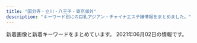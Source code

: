 ```yaml
---
title: "国分寺・立川・八王子・東京郊外"
description: "キーワード別にの巨乳アジアン・チャイナエステ嬢情報をまとめました。"
---
```


新着画像と新着キーワードをまとめています。
2021年06月02日の情報です。

<DmmAffiliateIns />
<KeywordTable
  shops={
    [
    {
        "name": "\u624b\u306e\u6e29",
        "url": "http://tenoon.xyz/",
        "img_links": [
            "http://tenoon.xyz/images/zi_staff.png",
            "http://tenoon.xyz/images/g1.jpg",
            "http://tenoon.xyz/images/maga.png",
            "http://tenoon.xyz/images/new1.jpg",
            "http://tenoon.xyz/images/r1.jpg",
            "http://tenoon.xyz/images/g0.jpg",
            "http://tenoon.xyz/images/g2.jpg",
            "http://tenoon.xyz/images/g3.jpg",
            "http://tenoon.xyz/images/r2.jpg",
            "http://tenoon.xyz/images/1.png",
            "http://tenoon.xyz/images/g5.jpg",
            "http://tenoon.xyz/images/ma.jpg",
            "http://tenoon.xyz/images/3.png",
            "http://tenoon.xyz/images/lanlan.jpg",
            "http://tenoon.xyz/images/zi_link.png",
            "http://tenoon.xyz/images/r3.jpg",
            "http://tenoon.xyz/images/g6.jpg",
            "http://tenoon.xyz/images/r4.jpg",
            "http://tenoon.xyz/images/top.jpg",
            "http://tenoon.xyz/images/mobile.jpg"
        ],
        "station": "JR\u798f\u751f\u99c5\u6771\u53e3",
        "keywords": {
            "C": 15
        }
    },
    {
        "name": "\u8309\u8389\u82b1\u30fb\u30b8\u30e3\u30b9\u30df\u30f3",
        "station": "\u4e45\u7c73\u5ddd\u99c5\u5357\u53e3",
        "url": "http://aes-relax.com/",
        "keywords": {
            "C": 15
        },
        "img_links": [
            "http://aes-relax.com/pic/topimg2.jpg",
            "http://aes-relax.com/img/access/roaddm.png",
            "http://aes-relax.com/staff/sayuri/01.jpg",
            "http://aes-relax.com/img/mline.png",
            "http://aes-relax.com/img/access/road2.jpg",
            "http://aes-relax.com/img/access/road4.jpg",
            "http://aes-relax.com/img/access/road1.jpg",
            "http://aes-relax.com/staff/kaori/01.jpg",
            "http://aes-relax.com/staff/mayumi/01.jpg",
            "http://aes-relax.com/img/ttl_staff.png",
            "http://aes-relax.com/staff/maria/01.jpg",
            "http://aes-relax.com/img/access/road5.jpg",
            "http://aes-relax.com/img/loadat.png",
            "http://aes-relax.com/pic/topimg3.jpg",
            "http://aes-relax.com/staff/ichigo/01.jpg",
            "http://aes-relax.com/img/access/road3.jpg",
            "http://aes-relax.com/img/fline.png",
            "http://aes-relax.com/staff/miki/01.jpg",
            "http://aes-relax.com/pic/head.jpg",
            "http://aes-relax.com/pic/topimg1.jpg",
            "http://aes-relax.com/staff/miyuki/01.jpg",
            "http://aes-relax.com/staff/koko/01.jpg"
        ]
    },
    {
        "url": "http://sofia-es.tokyo/",
        "keywords": {
            "86": 1,
            "D": 2,
            "88": 2,
            "C": 1
        },
        "name": "SOFIA \uff5e\u30bd\u30d5\u30a3\u30a2\uff5e",
        "img_links": [
            "http://sofia-es.tokyo/uploads/ecd62b76b1e56e66cb7bcb964da1ca22.jpg",
            "http://sofia-es.tokyo/images/index_04.jpg",
            "http://sofia-es.tokyo/images/index_09.jpg",
            "http://sofia-es.tokyo/images/gallery_03.jpg",
            "http://sofia-es.tokyo/images/index_01.jpg",
            "http://sofia-es.tokyo/images/index_02.jpg",
            "http://sofia-es.tokyo/images/index_06.jpg",
            "http://sofia-es.tokyo/images/index_08.jpg",
            "http://sofia-es.tokyo/images/index_11.jpg",
            "http://sofia-es.tokyo/uploads/1ec96f990e939733a393533a8d58a699.jpg",
            "http://sofia-es.tokyo/images/index_07.jpg",
            "http://sofia-es.tokyo/images/index_05.jpg",
            "http://sofia-es.tokyo/images/index_14.jpg",
            "http://sofia-es.tokyo/images/girls_03.jpg",
            "http://sofia-es.tokyo/images/index_10.jpg",
            "http://sofia-es.tokyo/images/index_03.jpg",
            "http://sofia-es.tokyo/uploads/ca177747885af42bd8197f68c498bcf8.jpg",
            "http://sofia-es.tokyo/images/girls_13.jpg",
            "http://sofia-es.tokyo/images/index_15.jpg"
        ],
        "station": "\u82b1\u5c0f\u91d1\u4e95\u99c5\u5357\u53e3"
    },
    {
        "url": "http://yorimichi.tyo.cm/",
        "station": "JR\u56fd\u5206\u5bfa\u99c5\u5357\u53e3",
        "name": "\u5bc4\u308a\u9053",
        "keywords": {},
        "img_links": []
    },
    {
        "img_links": [
            "http://www.kunitachi-mai.info/images/kp01.jpg",
            "http://www.kunitachi-mai.info/gals/riri1.jpg",
            "http://www.kunitachi-mai.info/gals/mina1.jpg",
            "http://www.kunitachi-mai.info/gals/emi1.jpg",
            "http://www.kunitachi-mai.info/gals/risa1.jpg",
            "http://www.kunitachi-mai.info/gals/aya1.jpg",
            "http://www.kunitachi-mai.info/gals/yuri1.jpg",
            "http://www.kunitachi-mai.info/gals/mirai1.jpg",
            "http://www.kunitachi-mai.info/images/img2.jpg",
            "http://www.kunitachi-mai.info/gals/morika1.jpg",
            "http://www.kunitachi-mai.info/images/img3.jpg",
            "http://www.kunitachi-mai.info/images/qr.jpg",
            "http://www.kunitachi-mai.info/images/img4.jpg",
            "http://www.kunitachi-mai.info/gals/hitomi1.jpg",
            "http://www.kunitachi-mai.info/gals/yuyu1.jpg",
            "http://www.kunitachi-mai.info/images/img1.jpg",
            "http://www.kunitachi-mai.info/gals/rina1.jpg",
            "http://www.kunitachi-mai.info/gals/miho1.jpg",
            "http://www.kunitachi-mai.info/gals/sora1.jpg",
            "http://www.kunitachi-mai.info/i/images/top.jpg"
        ],
        "station": "JR\u56fd\u7acb\u99c5\u5357\u53e3",
        "url": "http://www.kunitachi-mai.info/",
        "name": "\u821e",
        "keywords": {
            "E": 1
        }
    },
    {
        "station": "\u5c0f\u5e73\u99c5\u5357\u53e3",
        "keywords": {
            "C": 12,
            "D": 16,
            "87": 16
        },
        "img_links": [
            "http://www.bijingyo.esturl.com/images/shop/s1.jpg",
            "http://www.bijingyo.esturl.com/files/013-02.jpg",
            "http://www.bijingyo.esturl.com/images/r3.jpg",
            "http://www.bijingyo.esturl.com/files/004-03.jpg",
            "http://www.bijingyo.esturl.com/files/013-03.jpg",
            "http://www.bijingyo.esturl.com/images/shop/s5.jpg",
            "http://www.bijingyo.esturl.com/files/002-02.jpg",
            "http://www.bijingyo.esturl.com/files/002.jpg",
            "http://www.bijingyo.esturl.com/files/001.jpg",
            "http://www.bijingyo.esturl.com/images/shop/s4.jpg",
            "http://www.bijingyo.esturl.com/images/shop/s6.jpg",
            "http://www.bijingyo.esturl.com/files/001-03.jpg",
            "http://www.bijingyo.esturl.com/images/shop/s3.jpg",
            "http://www.bijingyo.esturl.com/images/mobile.jpg",
            "http://www.bijingyo.esturl.com/images/shop/s2.jpg",
            "http://www.bijingyo.esturl.com/files/002-03.jpg",
            "http://www.bijingyo.esturl.com/files/001-02.jpg",
            "http://www.bijingyo.esturl.com/files/013.jpg",
            "http://www.bijingyo.esturl.com/files/004-02.jpg",
            "http://www.bijingyo.esturl.com/files/004.jpg"
        ],
        "url": "http://www.bijingyo.esturl.com/",
        "name": "Pink Rose \uff5e\u30d4\u30f3\u30af\u30ed\u30fc\u30ba\uff5e"
    },
    {
        "keywords": {
            "D": 18,
            "87": 12,
            "\u5de8\u4e73": 1,
            "\u4e73": 1,
            "86": 6
        },
        "station": "JR\u56fd\u5206\u5bfa\u99c5\u5357\u53e3",
        "url": "http://www.otome.mensest.com/",
        "img_links": [
            "http://www.otome.mensest.com/images/img_tel.png",
            "http://www.otome.mensest.com/images/sp_tit_new.png",
            "http://www.otome.mensest.com/images/tit_therapist.png",
            "http://www.otome.mensest.com/files/001.jpg",
            "http://www.otome.mensest.com/files/003.jpg",
            "http://www.otome.mensest.com/images/tit_new.png",
            "http://www.otome.mensest.com/images/sp_tit_therapist.png",
            "http://www.otome.mensest.com/images/top.jpg",
            "http://www.otome.mensest.com/images/maining.jpg",
            "http://www.otome.mensest.com/files/002.jpg",
            "http://www.otome.mensest.com/images/sp_top.jpg"
        ],
        "name": "\u604b\u3059\u308b\u4e59\u5973\u306f"
    },
    {
        "url": "http://www.fairygirl.relaxjp.info/",
        "name": "Fairy Girl",
        "img_links": [
            "http://www.fairygirl.relaxjp.info/images/1.jpg",
            "http://www.fairygirl.relaxjp.info/images/end1.jpg",
            "http://www.fairygirl.relaxjp.info/files/032.jpg",
            "http://www.fairygirl.relaxjp.info/files/023.jpg",
            "http://www.fairygirl.relaxjp.info/files/019.jpg",
            "http://www.fairygirl.relaxjp.info/images/s_face.jpg",
            "http://www.fairygirl.relaxjp.info/files/018.jpg",
            "http://www.fairygirl.relaxjp.info/files/028.jpg",
            "http://www.fairygirl.relaxjp.info/files/021.jpg",
            "http://www.fairygirl.relaxjp.info/images/nbj3_staff.jpg",
            "http://www.fairygirl.relaxjp.info/images/s_staff.jpg",
            "http://www.fairygirl.relaxjp.info/images/top.jpg",
            "http://www.fairygirl.relaxjp.info/images/nbj3.jpg",
            "http://www.fairygirl.relaxjp.info/files/026.jpg",
            "http://www.fairygirl.relaxjp.info/files/027.jpg",
            "http://www.fairygirl.relaxjp.info/images/s_pick.jpg",
            "http://www.fairygirl.relaxjp.info/images/s_news.jpg",
            "http://www.fairygirl.relaxjp.info/images/mobile.jpg",
            "http://www.fairygirl.relaxjp.info/files/034.jpg",
            "http://www.fairygirl.relaxjp.info/files/020.jpg",
            "http://www.fairygirl.relaxjp.info/files/030.jpg",
            "http://www.fairygirl.relaxjp.info/files/024.jpg",
            "http://www.fairygirl.relaxjp.info/files/025.jpg",
            "http://www.fairygirl.relaxjp.info/files/022.jpg",
            "http://www.fairygirl.relaxjp.info/images/s_link.jpg",
            "http://www.fairygirl.relaxjp.info/files/033.jpg",
            "http://www.fairygirl.relaxjp.info/images/s_info.jpg",
            "http://www.fairygirl.relaxjp.info/files/031.jpg",
            "http://www.fairygirl.relaxjp.info/files/029.jpg"
        ],
        "keywords": {
            "D": 26,
            "C": 4,
            "85": 2,
            "87": 20,
            "86": 8
        },
        "station": "\u6e05\u702c\u99c5\u5317\u53e3"
    },
    {
        "keywords": {
            "87": 2,
            "C": 4,
            "86": 4,
            "D": 2
        },
        "station": "\u3072\u3070\u308a\u30f6\u4e18\u99c5\u5357\u53e3",
        "url": "http://www.mitsunoaji.esturl.com/",
        "img_links": [
            "http://www.mitsunoaji.esturl.com/images/link_s.png",
            "http://www.mitsunoaji.esturl.com/images/top.png",
            "http://www.mitsunoaji.esturl.com/files/001-02.jpg",
            "http://www.mitsunoaji.esturl.com/files/003-02.jpg",
            "http://www.mitsunoaji.esturl.com/files/002-03.jpg",
            "http://www.mitsunoaji.esturl.com/files/002.jpg",
            "http://www.mitsunoaji.esturl.com/files/001.jpg",
            "http://www.mitsunoaji.esturl.com/files/003.jpg",
            "http://www.mitsunoaji.esturl.com/files/003-03.jpg",
            "http://www.mitsunoaji.esturl.com/images/news.jpg",
            "http://www.mitsunoaji.esturl.com/images/staff_s.png",
            "http://www.mitsunoaji.esturl.com/files/002-02.jpg",
            "http://www.mitsunoaji.esturl.com/files/001-03.jpg"
        ],
        "name": "\u871c\u306e\u5473"
    },
    {
        "keywords": {},
        "url": "http://bijin.estms.info/",
        "station": "\u4e45\u7c73\u5ddd\u99c5\u5357\u53e3",
        "name": "\u30d4\u30f3\u30af\u30ac\u30fc\u30eb",
        "img_links": [
            "http://bijin.estms.info/up/uploads/20190829230957hani.jpg",
            "http://bijin.estms.info/up/uploads/20200819222125miko.jpg",
            "http://bijin.estms.info/images/r2.jpg",
            "http://bijin.estms.info/up/uploads/202005180731156A797D2C-B69E-4345-B776-BA05CAB5E487.jpeg",
            "http://bijin.estms.info/up/uploads/2020011123383520181216000901sor.jpg",
            "http://bijin.estms.info/up/uploads/20200117072212A6B1AABA-580A-476E-9289-473C6EBAEAEA.jpeg",
            "http://bijin.estms.info/up/uploads/20190824212918DWZR9680.jpg",
            "http://bijin.estms.info/up/uploads/201912132254460EDB9A1F-C26F-42D3-9D9F-4859D6ACF118.jpeg",
            "http://bijin.estms.info/up/uploads/20190424151005haru.jpg",
            "http://bijin.estms.info/up/uploads/20201220222426yu.jpg",
            "http://bijin.estms.info/up/uploads/20190626204244naa.jpg",
            "http://bijin.estms.info/up/uploads/202002032232405E8F4BDF-8802-4EBC-A1EF-AD51378519E7.jpeg",
            "http://bijin.estms.info/up/uploads/20190430121942RCKF3078.jpg",
            "http://bijin.estms.info/up/uploads/20191014225239rina.jpg",
            "http://bijin.estms.info/up/uploads/20190824212918LJJT6902.jpg",
            "http://bijin.estms.info/up/newsimg/202106021429141622606196746_mh1622609168106_mr1622611231034.jpg",
            "http://bijin.estms.info/up/uploads/20200712231007yuri.jpg",
            "http://bijin.estms.info/up/uploads/2019110620470700D464B9-FADE-417C-B2D3-ADCCA8F79F09.jpeg",
            "http://bijin.estms.info/up/newsimg/20210331004107mi.jpg",
            "http://bijin.estms.info/up/newsimg/20201130213044yum.jpg",
            "http://bijin.estms.info/up/uploads/20201008173803y.jpg",
            "http://bijin.estms.info/up/uploads/20190611075455image.jpeg",
            "http://bijin.estms.info/up/uploads/20200730001205eri.jpg",
            "http://bijin.estms.info/up/uploads/20190424151005har.jpg",
            "http://bijin.estms.info/up/uploads/20191213191915E4816BC5-8C62-407B-A6ED-C87D0F0F46EC.jpeg",
            "http://bijin.estms.info/up/uploads/20191118072051423B39CB-95FB-4F88-B6F9-237745081B01.jpeg",
            "http://bijin.estms.info/up/uploads/20201220222426y.jpg",
            "http://bijin.estms.info/up/newsimg/20210303031951mmexport1614662969615_mr1614705824817_mh1614708399542.jpg",
            "http://bijin.estms.info/up/uploads/20210304174301ym.jpg",
            "http://bijin.estms.info/up/uploads/20191002121102E9E57D38-E21B-4027-92DB-F139042F686A.jpeg",
            "http://bijin.estms.info/up/uploads/20190310191122emi.jpg",
            "http://bijin.estms.info/up/uploads/20190611075507image.jpeg",
            "http://bijin.estms.info/images/r3.jpg",
            "http://bijin.estms.info/up/newsimg/20201219120625mmexport1608274227813_mr1608275553768.jpg",
            "http://bijin.estms.info/up/uploads/20190430125157XTFS2133.jpg",
            "http://bijin.estms.info/up/uploads/20201008173812y1.jpg",
            "http://bijin.estms.info/up/uploads/20191028175611nene.jpg",
            "http://bijin.estms.info/up/uploads/20191017072128216A9A55-5AC4-4940-835D-FB551634C6E6.jpeg",
            "http://bijin.estms.info/up/uploads/201911051624233BB9B4A5-25B8-4ACA-A6C4-B819FAC4075C.jpeg",
            "http://bijin.estms.info/up/uploads/20201016170513h.jpg",
            "http://bijin.estms.info/up/uploads/20201005203401thumbnail_IMG_6686.jpg",
            "http://bijin.estms.info/up/uploads/20210304174335yy.jpg",
            "http://bijin.estms.info/up/uploads/202001210012472FD8035D-E181-4CC8-91C9-411154468BE0.jpeg",
            "http://bijin.estms.info/up/uploads/20210218144912ai.jpg",
            "http://bijin.estms.info/up/uploads/201912021030562C17E879-4CFB-416F-A8C4-2951B0F2205B.jpeg",
            "http://bijin.estms.info/up/uploads/20190602230214image.jpeg",
            "http://bijin.estms.info/images/r4.jpg",
            "http://bijin.estms.info/images/top_pickup.png",
            "http://bijin.estms.info/up/uploads/202002032232405330A00F-9036-47F6-9444-FEF00ACC443C.jpeg",
            "http://bijin.estms.info/up/uploads/20200406213457ai.jpg",
            "http://bijin.estms.info/up/uploads/20210602152233m.jpg",
            "http://bijin.estms.info/up/uploads/20191213191915F8D7E171-6B72-4E9D-BAE6-95764C2481B9.jpeg",
            "http://bijin.estms.info/up/uploads/20190512145422ai.jpg",
            "http://bijin.estms.info/up/uploads/201910170721068B044B14-FAA2-4575-B987-3D0C526278FB.jpeg",
            "http://bijin.estms.info/up/uploads/20190626204244naaa.jpg",
            "http://bijin.estms.info/up/uploads/202001201021517F471254-F426-4D22-8198-E0392BEB2618.jpeg",
            "http://bijin.estms.info/up/newsimg/20210217123132MYXJ_20210209211243608_fast_mh1613462872557.jpg",
            "http://bijin.estms.info/up/uploads/201910150727064AEE5CC2-79ED-4E66-9DE0-B5C435D880C2.jpeg",
            "http://bijin.estms.info/up/uploads/20200121001247FF252499-7BDC-480E-BC20-F0D33285CC2B.jpeg",
            "http://bijin.estms.info/up/uploads/20191015072706274D8AA4-F27F-41E1-B40F-28CEEDCC8339.jpeg",
            "http://bijin.estms.info/up/uploads/20191118072033DC193570-75FC-4101-8931-9917C4584482.jpeg",
            "http://bijin.estms.info/up/uploads/20210304174315yy1.jpg",
            "http://bijin.estms.info/up/uploads/20200406213506raki.jpg",
            "http://bijin.estms.info/up/newsimg/20201128150654mmexport1606540655903.jpg",
            "http://bijin.estms.info/up/uploads/20190831100054image.jpeg",
            "http://bijin.estms.info/up/uploads/20200406213527yuna1.jpg",
            "http://bijin.estms.info/up/uploads/20180107000626image.jpeg",
            "http://bijin.estms.info/up/uploads/201911180721076EB6EE65-B4D3-49CC-B10D-FFCADDD8F51D.jpeg",
            "http://bijin.estms.info/images/r1.jpg",
            "http://bijin.estms.info/up/uploads/20191002121121328B75FF-E54B-4F1A-999B-05804A859FE6.jpeg",
            "http://bijin.estms.info/up/uploads/20190310191122emi1.jpg",
            "http://bijin.estms.info/up/uploads/20201217003900rr1.jpg",
            "http://bijin.estms.info/up/uploads/2020011707213997E7D3ED-E846-45D2-BE23-3A9EA27C99E5.jpeg",
            "http://bijin.estms.info/up/uploads/20200406213449ai1.jpg",
            "http://bijin.estms.info/up/uploads/20191106204707A3EB6328-3B05-4BE7-8E96-27A1C6F46231.jpeg",
            "http://bijin.estms.info/up/uploads/2020012010213518DC6BF5-40C1-4A5F-88A9-48EFDA79AC27.jpeg",
            "http://bijin.estms.info/up/uploads/2019121319191596C90C3E-6F98-4408-8DB6-F1278D52BEF8.jpeg",
            "http://bijin.estms.info/up/uploads/2020011123332722.jpg",
            "http://bijin.estms.info/up/uploads/20190602230156image.jpeg",
            "http://bijin.estms.info/up/uploads/20210520233443mi.jpg",
            "http://bijin.estms.info/up/uploads/20200819222125mik.jpg",
            "http://bijin.estms.info/up/uploads/20210304174253yum.jpg",
            "http://bijin.estms.info/up/uploads/20201217003849rr.jpg",
            "http://bijin.estms.info/up/newsimg/20201215212952B612Kaji_20201203_130112_040_mh1606968582446.jpg",
            "http://bijin.estms.info/images/t2.jpg",
            "http://bijin.estms.info/up/uploads/20201005203352thumbnail_IMG_6687.jpg",
            "http://bijin.estms.info/up/uploads/20210602152221mo.jpg",
            "http://bijin.estms.info/images/tel.png",
            "http://bijin.estms.info/up/uploads/20200406213536yuna.jpg"
        ]
    },
    {
        "name": "\u30a2\u30ed\u30cf",
        "station": "\u4e45\u7c73\u5ddd\u99c5\u5357\u53e3",
        "keywords": {
            "E": 2,
            "86": 4,
            "85": 2,
            "88": 2,
            "C": 14
        },
        "url": "http://aloha-massage.work/",
        "img_links": [
            "http://aloha-massage.work/sp/img/sta11.png",
            "http://aloha-massage.work/img/link-3.png",
            "http://aloha-massage.work/sp/img/t-s.jpg",
            "http://aloha-massage.work/sp/img/sta8.png",
            "http://aloha-massage.work/sp/img/t-r.jpg",
            "http://aloha-massage.work/sp/img/add.jpg",
            "http://aloha-massage.work/sp/img/pc.jpg",
            "http://aloha-massage.work/sp/img/sta10.png",
            "http://aloha-massage.work/sp/img/p11.png",
            "http://aloha-massage.work/img/st07.png",
            "http://aloha-massage.work/img/sta11.png",
            "http://aloha-massage.work/img/head-sys.jpg",
            "http://aloha-massage.work/sp/img/t-t.jpg",
            "http://aloha-massage.work/img/link-4.png",
            "http://aloha-massage.work/sp/img/sys.jpg",
            "http://aloha-massage.work/img/sta8.png",
            "http://aloha-massage.work/img/st10.png",
            "http://aloha-massage.work/img/nos.png",
            "http://aloha-massage.work/img/mo.png",
            "http://aloha-massage.work/img/sta10.png",
            "http://aloha-massage.work/sp/img/botton.jpg",
            "http://aloha-massage.work/img/link-2.png",
            "http://aloha-massage.work/img/campain.jpg",
            "http://aloha-massage.work/sp/img/time.jpg",
            "http://aloha-massage.work/img/head.png",
            "http://aloha-massage.work/sp/img/p10.png",
            "http://aloha-massage.work/img/st8.png",
            "http://aloha-massage.work/sp/img/cam.jpg",
            "http://aloha-massage.work/img/st7.png",
            "http://aloha-massage.work/sp/img/sta7.png",
            "http://aloha-massage.work/sp/img/time2.jpg",
            "http://aloha-massage.work/sp/img/info.jpg",
            "http://aloha-massage.work/sp/img/p8.png",
            "http://aloha-massage.work/sp/img/t-a.jpg",
            "http://aloha-massage.work/img/bottom.png",
            "http://aloha-massage.work/sp/img/tit.jpg",
            "http://aloha-massage.work/img/st11.png",
            "http://aloha-massage.work/img/sta7.png",
            "http://aloha-massage.work/sp/img/tel2.jpg",
            "http://aloha-massage.work/img/link-1.png",
            "http://aloha-massage.work/sp/img/t-o.jpg",
            "http://aloha-massage.work/sp/img/pic.jpg",
            "http://aloha-massage.work/sp/img/tel.jpg",
            "http://aloha-massage.work/sp/img/add2.jpg"
        ]
    },
    {
        "name": "Touch\uff5e\u30bf\u30c3\u30c1\uff5e",
        "url": "http://relax-esthe.pink/",
        "station": "\u4e45\u7c73\u5ddd\u99c5\u5317\u53e3",
        "img_links": [
            "http://relax-esthe.pink/images/link.png",
            "http://relax-esthe.pink/images/cg07.jpg",
            "http://relax-esthe.pink/images/cg06.jpg",
            "http://relax-esthe.pink/images/cg08.jpg",
            "http://relax-esthe.pink/images/home_002.png",
            "http://relax-esthe.pink/images/cg02.jpg",
            "http://relax-esthe.pink/images/gallery.png",
            "http://relax-esthe.pink/images/cg04.jpg",
            "http://relax-esthe.pink/images/blog_002.png",
            "http://relax-esthe.pink/images/main-sp.jpg",
            "http://relax-esthe.pink/images/cg01.jpg",
            "http://relax-esthe.pink/images/staff.png",
            "http://relax-esthe.pink/images/clear.png",
            "http://relax-esthe.pink/images/main1.jpg",
            "http://relax-esthe.pink/images/acc.jpg",
            "http://relax-esthe.pink/images/sys.jpg",
            "http://relax-esthe.pink/images/info.png",
            "http://relax-esthe.pink/images/esthe3.jpg",
            "http://relax-esthe.pink/images/home.png",
            "http://relax-esthe.pink/images/esthe1.jpg",
            "http://relax-esthe.pink/images/cg011.jpg",
            "http://relax-esthe.pink/images/esthe2.jpg",
            "http://relax-esthe.pink/images/friend.png",
            "http://relax-esthe.pink/images/header3.png",
            "http://relax-esthe.pink/images/cg03.jpg",
            "http://relax-esthe.pink/images/cg05.jpg"
        ],
        "keywords": {
            "86": 28,
            "87": 4
        }
    },
    {
        "keywords": {
            "D": 7,
            "85": 4,
            "86": 2,
            "83": 1
        },
        "img_links": [
            "http://cosmos.xyz.mn/images/top_slider02.jpg",
            "http://cosmos.xyz.mn/images/link_nav04.jpg",
            "http://cosmos.xyz.mn/photos/sites/30/2020/04/2020040410293617.jpg",
            "http://cosmos.xyz.mn/images/link_nav01.jpg",
            "http://cosmos.xyz.mn/images/side_link.jpg",
            "http://cosmos.xyz.mn/photos/sites/30/2020/04/202004041029346.jpg",
            "http://cosmos.xyz.mn/images/sp_top.jpg",
            "http://cosmos.xyz.mn/images/link_nav05.jpg",
            "http://cosmos.xyz.mn/photos/sites/30/2020/04/2020040410292761.jpg",
            "http://cosmos.xyz.mn/images/link_nav03.jpg",
            "http://cosmos.xyz.mn/images/info3.jpg",
            "http://cosmos.xyz.mn/images/top_slider01.jpg",
            "http://cosmos.xyz.mn/images/info1.jpg",
            "http://cosmos.xyz.mn/photos/sites/30/2020/04/202004041029313.jpg",
            "http://cosmos.xyz.mn/images/info2.jpg",
            "http://cosmos.xyz.mn/photos/sites/30/2021/04/2021042307580315.jpg",
            "http://cosmos.xyz.mn/photos/sites/30/2020/04/2020040410293269.jpg",
            "http://cosmos.xyz.mn/images/link_nav02.jpg",
            "http://cosmos.xyz.mn/images/side_mobile.jpg",
            "http://cosmos.xyz.mn/images/top.png",
            "http://cosmos.xyz.mn/images/ico01.png",
            "http://cosmos.xyz.mn/images/link_nav06.jpg",
            "http://cosmos.xyz.mn/images/side_tel.jpg",
            "http://cosmos.xyz.mn/images/link_nav07.jpg",
            "http://cosmos.xyz.mn/photos/sites/30/2020/04/2020040410293010.jpg"
        ],
        "url": "http://cosmos.xyz.mn/",
        "station": "\u6771\u4e45\u7559\u7c73\u99c5\u897f\u53e3",
        "name": "\u30aa\u30a2\u30b7\u30b9"
    },
    {
        "url": "http://unmei.xyz/",
        "keywords": {
            "E": 2,
            "D": 12,
            "86": 13,
            "88": 1,
            "C": 20
        },
        "img_links": [
            "http://unmei.xyz/style/images/room1.jpg",
            "http://unmei.xyz/uploads/210409/1-210409124Q05R.jpg",
            "http://unmei.xyz/uploads/201012/1-201012101KV21.jpg",
            "http://unmei.xyz/uploads/210409/1-210409124K9163.jpg",
            "http://unmei.xyz/style/images/girl-z1.jpg",
            "http://unmei.xyz/style/images/mobile.jpg",
            "http://unmei.xyz/style/images/staff_line.png",
            "http://unmei.xyz/style/images/end.jpg",
            "http://unmei.xyz/uploads/201109/1-201109133931237.jpg",
            "http://unmei.xyz/style/images/bj3.png",
            "http://unmei.xyz/uploads/201204/1-201204131333327.jpg",
            "http://unmei.xyz/uploads/201207/1-20120F91545951.jpg",
            "http://unmei.xyz/uploads/210319/1-21031Z9302T64.jpg",
            "http://unmei.xyz/uploads/201207/1-20120F91600P1.jpg",
            "http://unmei.xyz/style/images/room3.jpg",
            "http://unmei.xyz/uploads/201109/1-20110913400H13.jpg",
            "http://unmei.xyz/uploads/210520/1-210520102404Z6.jpg",
            "http://unmei.xyz/uploads/201024/1-201024125031258.jpg",
            "http://unmei.xyz/uploads/210310/1-210310130413329.jpg",
            "http://unmei.xyz/uploads/210310/1-210310130402A6.jpg",
            "http://unmei.xyz/uploads/201207/1-20120F91552621.jpg",
            "http://unmei.xyz/style/images/room2.jpg",
            "http://unmei.xyz/uploads/210319/1-21031Z931023Z.jpg",
            "http://unmei.xyz/uploads/210531/1-210531142025Q6.jpg",
            "http://unmei.xyz/style/images/top.png",
            "http://unmei.xyz/uploads/210520/1-210520102340640.jpg",
            "http://unmei.xyz/uploads/201026/1-2010261G0393M.jpg",
            "http://unmei.xyz/style/images/girl-z2.jpg",
            "http://unmei.xyz/uploads/201204/1-20120413135K17.jpg",
            "http://unmei.xyz/uploads/201109/1-20110913395LL.jpg",
            "http://unmei.xyz/uploads/210319/1-21031Z93051251.jpg",
            "http://unmei.xyz/uploads/210520/1-210520102353138.jpg",
            "http://unmei.xyz/uploads/201010/1-201010133944618.jpg",
            "http://unmei.xyz/style/images/room4.jpg",
            "http://unmei.xyz/uploads/210531/1-2105311420563U.jpg",
            "http://unmei.xyz/uploads/210409/1-210409124Q92X.jpg",
            "http://unmei.xyz/uploads/210310/1-21031013031J40.jpg",
            "http://unmei.xyz/uploads/201010/1-201010134113F3.png",
            "http://unmei.xyz/uploads/201010/1-20101013404MP.png",
            "http://unmei.xyz/uploads/210531/1-210531142043551.jpg",
            "http://unmei.xyz/style/images/dt.jpg",
            "http://unmei.xyz/uploads/201012/1-201012101RI06.jpg",
            "http://unmei.xyz/uploads/201012/1-201012101S5192.jpg",
            "http://unmei.xyz/uploads/201204/1-2012041314051K.jpg",
            "http://unmei.xyz/plus/images/room5.jpg"
        ],
        "station": "JR\u56fd\u5206\u5bfa\u99c5\u5357\u53e3",
        "name": "\u904b\u547d\u306e\u5973\u795e"
    },
    {
        "station": "JR\u516b\u738b\u5b50\u99c5\u5317\u53e3",
        "url": "https://es-cream.tokyo/",
        "name": "\u516b\u738b\u5b50\u871c\u5922",
        "img_links": [
            "https://es-cream.tokyo/wp-content/themes/template-salon2/images/main-img3.jpg",
            "https://es-cream.tokyo/wp-content/uploads/2019/03/WeChat-Image_20190330130050-205x300.jpg",
            "https://es-cream.tokyo/wp-content/uploads/2019/03/WeChat-Image_20190330130038.jpg",
            "https://es-cream.tokyo/wp-content/uploads/2019/02/1WeChat-Image_20190201215450.jpg",
            "https://es-cream.tokyo/wp-content/uploads/2019/06/WeChat-Image_20190607173911-200x300.jpg",
            "https://es-cream.tokyo/wp-content/uploads/2020/07/WeChat-Image_20200703123629.jpg",
            "https://es-cream.tokyo/wp-content/uploads/2019/03/WeChat-Image_20190323191717-762x1024.jpg",
            "https://es-cream.tokyo/wp-content/uploads/2020/03/WeChat-Image_20200311180443.jpg",
            "https://es-cream.tokyo/wp-content/uploads/2019/10/WeChat-Image_20191021151121.jpg",
            "https://es-cream.tokyo/wp-content/uploads/2020/04/WeChat-Image_20200413174323-200x300.jpg",
            "https://es-cream.tokyo/wp-content/uploads/2019/11/WeChat-Image_20191125122405.jpg",
            "https://es-cream.tokyo/wp-content/uploads/2020/08/WeChat-Image_20200829205256.jpg",
            "https://es-cream.tokyo/wp-content/uploads/2020/03/WeChat-Image_20200311180439.jpg",
            "https://es-cream.tokyo/wp-content/uploads/2019/09/WeChat-Image_20190911125852.jpg",
            "https://es-cream.tokyo/wp-content/uploads/2019/03/WeChat-Image_20190330130050.jpg",
            "https://es-cream.tokyo/wp-content/uploads/2019/06/WeChat-Image_20190610230334-200x300.jpg",
            "https://es-cream.tokyo/wp-content/uploads/2019/12/WeChat-Image_20191212183256.jpg",
            "https://es-cream.tokyo/wp-content/uploads/2020/03/WeChat-Image_20200311180435.jpg",
            "https://es-cream.tokyo/wp-content/uploads/2019/10/WeChat-Image_20191021151113.jpg",
            "https://es-cream.tokyo/wp-content/uploads/2021/05/WeChat-Image_20210506193804.jpg",
            "https://es-cream.tokyo/wp-content/uploads/2020/12/WeChat-Image_20201204132408.jpg",
            "https://es-cream.tokyo/wp-content/uploads/2021/01/WeChat-Image_20210112113002.jpg",
            "https://es-cream.tokyo/wp-content/uploads/2021/05/WeChat-Image_20210506193811.jpg",
            "https://es-cream.tokyo/wp-content/uploads/2019/03/WeChat-Image_20190323191717-223x300.jpg",
            "https://es-cream.tokyo/wp-content/uploads/2019/04/WeChat-Image_20190417211734.jpg",
            "https://es-cream.tokyo/wp-content/uploads/2021/02/WeChat-Image_20210218174311.jpg",
            "https://es-cream.tokyo/wp-content/uploads/2020/04/WeChat-Image_20200409165811.jpg",
            "https://es-cream.tokyo/wp-content/uploads/2019/07/WeChat-Image_20190729162551.jpg",
            "https://es-cream.tokyo/wp-content/uploads/2019/12/WeChat-Image_20191223160307.jpg",
            "https://es-cream.tokyo/wp-content/uploads/2019/08/WeChat-Image_20190827142205.jpg",
            "https://es-cream.tokyo/wp-content/uploads/2020/10/WeChat-Image_20201016173923.jpg",
            "https://es-cream.tokyo/wp-content/uploads/2019/03/WeChat-Image_20190330130038-205x300.jpg",
            "https://es-cream.tokyo/wp-content/uploads/2019/03/WeChat-Image_20190323191717.jpg",
            "https://es-cream.tokyo/wp-content/uploads/2020/03/WeChat-Image_20200311180447.jpg",
            "https://es-cream.tokyo/wp-content/uploads/2019/11/WeChat-Image_20191125122405-200x300.jpg",
            "http://es-cream.tokyo/wp-content/uploads/2019/12/1ed5c1c5fbbb849a52bb037f487dfb48.png",
            "https://es-cream.tokyo/wp-content/uploads/2019/02/WeChat-Image_20190201215504.jpg",
            "https://es-cream.tokyo/wp-content/uploads/2019/07/WeChat-Image_20190703174151-200x300.jpg",
            "https://es-cream.tokyo/wp-content/uploads/2020/12/WeChat-Image_20201211200333.jpg",
            "https://es-cream.tokyo/wp-content/uploads/2019/03/WeChat-Image_20190330130038-698x1024.jpg",
            "https://es-cream.tokyo/wp-content/uploads/2020/04/WeChat-Image_20200409165754.jpg",
            "https://es-cream.tokyo/wp-content/uploads/2019/08/WeChat-Image_20190827142201.jpg",
            "https://es-cream.tokyo/wp-content/uploads/2019/07/WeChat-Image_20190729162551-200x300.jpg",
            "https://es-cream.tokyo/wp-content/themes/template-salon2/images/info.png",
            "https://es-cream.tokyo/wp-content/uploads/2020/10/WeChat-Image_20201016173923-1.jpg",
            "https://es-cream.tokyo/wp-content/uploads/2019/03/WeChat-Image_20190309113402-215x300.jpg",
            "https://es-cream.tokyo/wp-content/uploads/2019/07/WeChat-Image_20190706201522-200x300.jpg",
            "https://es-cream.tokyo/wp-content/uploads/2019/07/WeChat-Image_20190703174151.jpg",
            "https://es-cream.tokyo/wp-content/uploads/2020/07/WeChat-Image_20200703123629-200x300.jpg",
            "https://es-cream.tokyo/wp-content/uploads/2019/12/WeChat-Image_20191206183034.jpg",
            "https://es-cream.tokyo/wp-content/themes/template-salon2/images/campaign-bnr.png",
            "https://es-cream.tokyo/wp-content/uploads/2019/05/WeChat-Image_20190517141820.jpg",
            "https://es-cream.tokyo/wp-content/uploads/2021/02/WeChat-Image_20210218174257.jpg",
            "https://es-cream.tokyo/wp-content/uploads/2019/06/WeChat-Image_20190610173440.jpg",
            "https://es-cream.tokyo/wp-content/uploads/2020/02/WeChat-Image_20200210121526.jpg",
            "https://es-cream.tokyo/wp-content/uploads/2019/02/1WeChat-Image_20190201215504.jpg",
            "https://es-cream.tokyo/wp-content/uploads/2020/02/WeChat-Image_20200210121531.jpg",
            "https://es-cream.tokyo/wp-content/uploads/2019/06/WeChat-Image_20190607173911.jpg",
            "https://es-cream.tokyo/wp-content/uploads/2019/03/WeChat-Image_20190313150944-232x300.jpg",
            "https://es-cream.tokyo/wp-content/uploads/2019/12/WeChat-Image_20191212183249.jpg",
            "https://es-cream.tokyo/wp-content/uploads/2021/02/WeChat-Image_20210218174257-200x300.jpg",
            "https://es-cream.tokyo/wp-content/uploads/2020/08/WeChat-Image_20200829205301.jpg",
            "https://es-cream.tokyo/wp-content/uploads/2020/04/WeChat-Image_20200413174323.jpg",
            "https://es-cream.tokyo/wp-content/uploads/2019/06/WeChat-Image_20190610230334.jpg",
            "https://es-cream.tokyo/wp-content/themes/template-salon2/images/m-info.png",
            "https://es-cream.tokyo/wp-content/themes/template-salon2/images/main-img.jpg",
            "https://es-cream.tokyo/wp-content/themes/template-salon2/images/main-img2.jpg",
            "https://es-cream.tokyo/wp-content/uploads/2020/12/WeChat-Image_20201211200327.jpg",
            "https://es-cream.tokyo/wp-content/uploads/2019/09/WeChat-Image_20191017130455.jpg",
            "https://es-cream.tokyo/wp-content/uploads/2019/07/WeChat-Image_20190706201522.jpg",
            "https://es-cream.tokyo/wp-content/uploads/2020/04/WeChat-Image_20200409165808.jpg",
            "https://es-cream.tokyo/wp-content/uploads/2019/02/WeChat-Image_20190201215450.jpg",
            "https://es-cream.tokyo/wp-content/uploads/2020/10/WeChat-Image_20201016173923-500x750.jpg",
            "https://es-cream.tokyo/wp-content/themes/template-salon2/images/news-ttl.jpg",
            "https://es-cream.tokyo/wp-content/themes/template-salon2/images/newface-ttl.jpg",
            "https://es-cream.tokyo/wp-content/uploads/2021/01/WeChat-Image_20210112112948.jpg"
        ],
        "keywords": {
            "87": 10,
            "86": 15,
            "85": 60,
            "D": 41,
            "E": 42,
            "F": 2
        }
    },
    {
        "img_links": [
            "http://civerme.xyz/uploads/210208/1-21020P93503304.jpg",
            "http://civerme.xyz/picture/s_shedule.jpg",
            "http://civerme.xyz/picture/room1.jpg",
            "http://civerme.xyz/uploads/201202/1-2012021641401A.jpg",
            "http://civerme.xyz/uploads/210526/1-21052610445M35.jpg",
            "http://civerme.xyz/uploads/201019/1-20101Z924202Z.jpg",
            "http://civerme.xyz/picture/s_news.jpg",
            "http://civerme.xyz/uploads/201202/1-20120216421YH.jpg",
            "http://civerme.xyz/picture/top.jpg",
            "http://civerme.xyz/uploads/201019/1-20101Z92039125.jpg",
            "http://civerme.xyz/picture/s_staff.jpg",
            "http://civerme.xyz/uploads/210526/1-21052610451G46.jpg",
            "http://civerme.xyz/uploads/201202/1-20120216420L39.jpg",
            "http://civerme.xyz/uploads/210208/1-21020P93G2449.jpg",
            "http://civerme.xyz/uploads/201019/1-20101Z9244E07.jpg",
            "http://civerme.xyz/picture/room3.jpg",
            "http://civerme.xyz/picture/room4.jpg",
            "http://civerme.xyz/uploads/201202/1-201202164131N6.jpg",
            "http://civerme.xyz/picture/room2.jpg"
        ],
        "station": "JR\u56fd\u5206\u5bfa\u99c5\u5357\u53e3",
        "name": "\u30b9\u30d1\u30c6\u30a3\u30a2\u30e9",
        "keywords": {
            "85": 5,
            "F": 1,
            "87": 1,
            "D": 7,
            "86": 1,
            "C": 6
        },
        "url": "http://civerme.xyz/"
    },
    {
        "url": "http://sln-heal.com/",
        "img_links": [
            "http://sln-heal.com/staff/momo/01.jpg",
            "http://sln-heal.com/pic/topimg1.png",
            "http://sln-heal.com/staff/momo/01mb.jpg",
            "http://sln-heal.com/staff/risa/01mb.jpg",
            "http://sln-heal.com/i/files/homeimg.jpg",
            "http://sln-heal.com/img/ttl_mobile.png",
            "http://sln-heal.com/staff/sizuka/01.jpg",
            "http://sln-heal.com/pic/topimg4.png",
            "http://sln-heal.com/pic/head.jpg",
            "http://sln-heal.com/pic/topimg2.png",
            "http://sln-heal.com/staff/risa/01.jpg",
            "http://sln-heal.com/staff/yuki/01mb.jpg",
            "http://sln-heal.com/img/ttl_rec.png",
            "http://sln-heal.com/img/ttl_staff.jpg",
            "http://sln-heal.com/staff/yuki/01.jpg",
            "http://sln-heal.com/staff/aya/01.jpg",
            "http://sln-heal.com/staff/aya/01mb.jpg",
            "http://sln-heal.com/img/att.png",
            "http://sln-heal.com/pic/topimg3.png",
            "http://sln-heal.com/staff/sizuka/01mb.jpg",
            "http://sln-heal.com/pic/topimg5.png"
        ],
        "station": "\u3072\u3070\u308a\u30f6\u4e18\u99c5\u5357\u53e3",
        "keywords": {
            "C": 14
        },
        "name": "\u304d\u3089\u3089"
    },
    {
        "url": "http://uuka.loveyaku.com/",
        "img_links": [
            "http://uuka.loveyaku.com/imgs/nav/nb02.png",
            "http://uuka.loveyaku.com/imgs/nav/nb01.png",
            "http://uuka.loveyaku.com/imgs/nav/nb03.png",
            "http://uuka.loveyaku.com/imgs/lunbo/photo01.jpg",
            "http://uuka.loveyaku.com/imgs/bttel.png",
            "http://uuka.loveyaku.com/imgs/address.png",
            "http://uuka.loveyaku.com/imgs/bar_therapist.png",
            "http://uuka.loveyaku.com/imgs/temp_boshu.jpg",
            "http://uuka.loveyaku.com/imgs/lunbo/photo04.jpg",
            "http://uuka.loveyaku.com/imgs/header.png",
            "http://uuka.loveyaku.com/imgs/information.jpg",
            "http://uuka.loveyaku.com/imgs/lunbo/photo02.jpg",
            "http://uuka.loveyaku.com/imgs/nav/nb06.png",
            "http://uuka.loveyaku.com/imgs/headline.png",
            "http://uuka.loveyaku.com/imgs/nav/nb04.png",
            "http://uuka.loveyaku.com/imgs/nav/nb05.png",
            "http://uuka.loveyaku.com/imgs/mobile.jpg",
            "http://uuka.loveyaku.com/imgs/lunbo/photo03.jpg"
        ],
        "keywords": {
            "C": 7
        },
        "name": "\u7652\u60a0\u83ef",
        "station": "JR\u516b\u738b\u5b50\u99c5\u5357\u53e3"
    },
    {
        "name": "\u7652\u3005\u83ef",
        "keywords": {
            "87": 6,
            "D": 20,
            "85": 3,
            "E": 4,
            "86": 9
        },
        "img_links": [
            "https://yuyuka.tyo.cm/images/side_nav04.jpg",
            "https://yuyuka.tyo.cm/images/sp_top02.jpg",
            "https://yuyuka.tyo.cm/images/side_nav03.jpg",
            "https://yuyuka.tyo.cm/photos/sites/57/2020/11/2020111001430371.jpg",
            "https://yuyuka.tyo.cm/photos/sites/57/2021/05/2021052608382494.jpg",
            "https://yuyuka.tyo.cm/images/mobile.png",
            "https://yuyuka.tyo.cm/images/room4.jpg",
            "https://yuyuka.tyo.cm/photos/sites/57/2020/11/2020111001430361.jpg",
            "https://yuyuka.tyo.cm/images/sp_tit_pick.png",
            "https://yuyuka.tyo.cm/images/sp_tit_link.png",
            "https://yuyuka.tyo.cm/images/tit_pick.png",
            "https://yuyuka.tyo.cm/images/side_nav06.jpg",
            "https://yuyuka.tyo.cm/images/end.png",
            "https://yuyuka.tyo.cm/images/tit_staffbox02.jpg",
            "https://yuyuka.tyo.cm/images/sp_top01.jpg",
            "https://yuyuka.tyo.cm/images/side_nav05.jpg",
            "https://yuyuka.tyo.cm/images/side_nav01.jpg",
            "https://yuyuka.tyo.cm/images/pic_girl01.jpg",
            "https://yuyuka.tyo.cm/images/side_nav02.jpg",
            "https://yuyuka.tyo.cm/photos/sites/57/2021/05/2021052609071513.jpg",
            "https://www.est-tatsujin.jp/theme/esthe_no_tatsujin_front/banner/estbnr_s2_200x40.jpg",
            "https://yuyuka.tyo.cm/images/tit_staffbox01.jpg",
            "https://yuyuka.tyo.cm/images/tit_news.png",
            "https://yuyuka.tyo.cm/images/room1.jpg",
            "https://yuyuka.tyo.cm/images/room2.jpg",
            "https://yuyuka.tyo.cm/images/tit_link.jpg",
            "https://yuyuka.tyo.cm/photos/sites/57/2020/12/2020121007431579.jpg",
            "https://yuyuka.tyo.cm/photos/sites/57/2020/12/2020120409221187.jpg",
            "https://yuyuka.tyo.cm/images/room3.jpg",
            "https://yuyuka.tyo.cm/images/tel.png"
        ],
        "station": "JR\u6b66\u8535\u5c0f\u91d1\u4e95\u99c5\u5357\u53e3",
        "url": "https://yuyuka.tyo.cm/"
    },
    {
        "img_links": [
            "http://pikachu.ests.jp/images/s_news.jpg",
            "http://pikachu.ests.jp/photos/sites/53/2021/06/2021060110414581.jpg",
            "http://pikachu.ests.jp/images/room1.jpg",
            "http://pikachu.ests.jp/images/end.png",
            "http://pikachu.ests.jp/images/face.png",
            "http://pikachu.ests.jp/images/room4.jpg",
            "http://pikachu.ests.jp/photos/sites/53/2021/05/2021053110573885.jpg",
            "http://pikachu.ests.jp/images/room3.jpg",
            "http://pikachu.ests.jp/images/tel.png",
            "http://pikachu.ests.jp/images/room2.jpg",
            "http://pikachu.ests.jp/images/line2.png"
        ],
        "keywords": {},
        "name": "\u30d4\u30ab\u30fb\u304a\u3061\u3085\uff5e",
        "url": "http://pikachu.ests.jp/",
        "station": "JR\u7acb\u5ddd\u99c5\u5357\u53e3"
    },
    {
        "keywords": {},
        "img_links": [
            "http://www.banira-esthe.xyz/images/staff/neinei2.jpg",
            "http://www.banira-esthe.xyz/images/staff/2/miki.jpg",
            "http://www.banira-esthe.xyz/images/index-miru_21.jpg",
            "http://www.banira-esthe.xyz/images/index-miru_03.jpg",
            "http://www.banira-esthe.xyz/images/top/t6.jpg",
            "http://www.banira-esthe.xyz/images/sys2.jpg",
            "http://www.banira-esthe.xyz/images/staff/4/yuyu2.jpg",
            "http://www.banira-esthe.xyz/images/top/t4.jpg",
            "http://www.banira-esthe.xyz/images/nav/zhuyi.jpg",
            "http://www.banira-esthe.xyz/images/s-bian.png",
            "http://www.banira-esthe.xyz/images/index-miru_18.jpg",
            "http://www.banira-esthe.xyz/images/nav/nav-staff.jpg",
            "http://www.banira-esthe.xyz/images/top/t2.png",
            "http://www.banira-esthe.xyz/images/staff/4/yuri.jpg",
            "http://www.banira-esthe.xyz/images/staff/4/mari.jpg",
            "http://www.banira-esthe.xyz/images/index-miru_06.jpg",
            "http://www.banira-esthe.xyz/images/staff/4/ayumi.png",
            "http://www.banira-esthe.xyz/images/staff/4/2.jpg",
            "http://www.banira-esthe.xyz/images/images/images/news_03.jpg",
            "http://www.banira-esthe.xyz/images/nav/nav-job.jpg",
            "http://www.banira-esthe.xyz/images/nav/nav-sys.jpg",
            "http://www.banira-esthe.xyz/images/images/images/news_01.jpg",
            "http://www.banira-esthe.xyz/images/top/t3.png"
        ],
        "url": "http://www.banira-esthe.xyz/",
        "name": "\u30d0\u30cb\u30e9",
        "station": "\u4fdd\u8c37\u99c5\u5357\u53e3"
    },
    {
        "img_links": [
            "http://dia-mond.work/images/recruit/nagare_02.jpg",
            "http://dia-mond.work/images/icon_ranking_02.png",
            "http://dia-mond.work/images/recruit/point_03.png",
            "http://dia-mond.work/images/head_interior.jpg",
            "http://dia-mond.work/staff/runa1.jpg",
            "http://dia-mond.work/images/recruit/sp_mainvisual.jpg",
            "http://dia-mond.work/images/recruit/point_05.png",
            "http://dia-mond.work/images/recruit/nagare_03.jpg",
            "http://dia-mond.work/images/recruit/nagare_05.png",
            "http://dia-mond.work/images/icon_ranking_01.png",
            "http://dia-mond.work/staff/yuri1.jpg",
            "http://dia-mond.work/staff/emi1.jpg",
            "http://dia-mond.work/images/sw_tel.png",
            "http://dia-mond.work/images/recruit/point_06.png",
            "http://dia-mond.work/images/recruit/point_08.png",
            "http://dia-mond.work/staff/yumi1.jpg",
            "http://dia-mond.work/images/recruit/point_04.png",
            "http://dia-mond.work/staff/yuka1.jpg",
            "http://dia-mond.work/staff/aoi1.jpg",
            "http://dia-mond.work/images/recruit/req_03.jpg",
            "http://dia-mond.work/images/icon_ranking_04.png",
            "http://dia-mond.work/images/no_image.jpg",
            "http://dia-mond.work/images/trigger.jpg",
            "http://dia-mond.work/staff/miho1.jpg",
            "http://dia-mond.work/images/mainvisual_02_s.jpg",
            "http://dia-mond.work/images/mainvisual_02.jpg",
            "http://dia-mond.work/images/sw_home.png",
            "http://dia-mond.work/images/recruit/nagare_01.jpg",
            "http://dia-mond.work/images/recruit/point_09.png",
            "http://dia-mond.work/images/recruit/point_07.png",
            "http://dia-mond.work/images/head_therapist.jpg",
            "http://dia-mond.work/images/recruit/message_03.png",
            "http://dia-mond.work/images/mainvisual_01_s.jpg",
            "http://dia-mond.work/images/icon_new.png",
            "http://dia-mond.work/images/recruit/nagare_07.png",
            "http://dia-mond.work/images/mainvisual_01.jpg",
            "http://dia-mond.work/images/recruit/nagare_06.png",
            "http://dia-mond.work/images/icon_ranking_03.png",
            "http://dia-mond.work/staff/hitomi1.jpg"
        ],
        "url": "http://dia-mond.work/",
        "station": "JR\u516b\u738b\u5b50\u99c5",
        "keywords": {
            "86": 10,
            "D": 24,
            "85": 8,
            "F": 14,
            "E": 18,
            "87": 8,
            "88": 4,
            "89": 2,
            "90": 8
        },
        "name": "Diamond"
    },
    {
        "url": "http://lucky-day.jpn.vin/",
        "station": "JR\u7acb\u5ddd\u99c5\u5357\u53e3",
        "keywords": {
            "E": 20,
            "84": 10,
            "D": 90,
            "85": 50,
            "C": 26,
            "87": 40,
            "86": 20
        },
        "name": "Lucky Day",
        "img_links": [
            "http://lucky-day.jpn.vin/photos/sites/70/2021/05/2021050815172844.jpg",
            "http://lucky-day.jpn.vin/images/r03.jpg",
            "http://lucky-day.jpn.vin/photos/sites/70/2021/03/2021032818000221.jpg",
            "http://lucky-day.jpn.vin/images/r02.jpg",
            "http://lucky-day.jpn.vin/images/tite-staff.png",
            "http://lucky-day.jpn.vin/photos/sites/70/2020/10/2020102813214196.jpg",
            "http://lucky-day.jpn.vin/photos/sites/70/2020/10/2020102716195949.jpg",
            "http://lucky-day.jpn.vin/photos/sites/70/2020/12/2020122415521749.jpg",
            "http://lucky-day.jpn.vin/images/infor.png",
            "http://lucky-day.jpn.vin/photos/sites/70/2020/07/2020073005191860.jpg",
            "http://lucky-day.jpn.vin/images/tit-infor.png",
            "http://lucky-day.jpn.vin/photos/sites/70/2021/02/2021022412332831.jpg",
            "http://lucky-day.jpn.vin/images/r04.jpg",
            "http://lucky-day.jpn.vin/photos/sites/70/2021/04/2021040516140276.jpg",
            "http://lucky-day.jpn.vin/images/tit-new.png",
            "http://lucky-day.jpn.vin/images/tit-pick.png",
            "http://lucky-day.jpn.vin/images/r01.jpg",
            "http://lucky-day.jpn.vin/photos/sites/70/2021/04/2021041213463876.jpg",
            "http://lucky-day.jpn.vin/images/top.png",
            "http://lucky-day.jpn.vin/images/tit-gat.png",
            "http://lucky-day.jpn.vin/images/acc4.jpg",
            "http://lucky-day.jpn.vin/images/acc2.jpg",
            "http://lucky-day.jpn.vin/images/acc1.jpg",
            "http://lucky-day.jpn.vin/photos/sites/70/2020/11/2020110217103786.jpg",
            "http://lucky-day.jpn.vin/photos/sites/70/2020/11/2020112516280331.jpg",
            "http://lucky-day.jpn.vin/images/acc3.jpg",
            "http://lucky-day.jpn.vin/photos/sites/70/2020/11/2020112316215988.jpg"
        ]
    },
    {
        "img_links": [
            "http://www.crimson.mensest.com/files/007.jpg",
            "http://www.crimson.mensest.com/photo_news/upimg/1219360656bdf1f09e_0.jpg",
            "http://www.crimson.mensest.com/files/001.jpg",
            "http://www.crimson.mensest.com/files/009.jpg",
            "http://www.crimson.mensest.com/files/004.jpg",
            "http://www.crimson.mensest.com/files/006.jpg",
            "http://www.crimson.mensest.com/files/008.jpg",
            "http://www.crimson.mensest.com/files/005.jpg",
            "http://www.crimson.mensest.com/files/002.jpg"
        ],
        "name": "Crimson \uff5e\u30af\u30ea\u30e0\u30be\u30f3\uff5e",
        "url": "http://www.crimson.mensest.com/",
        "keywords": {
            "87": 28,
            "D": 28,
            "C": 4,
            "86": 4
        },
        "station": "\u4eac\u738b\u516b\u738b\u5b50\u99c5\u4e2d\u592e\u53e3"
    },
    {
        "station": "\u6e05\u702c\u99c5\u5357\u53e3",
        "img_links": [
            "http://www.sh-rirakw.xyz/uploads/allimg/210518/1-21051Q03435.jpg",
            "http://www.sh-rirakw.xyz/uploads/allimg/210518/1-21051Q03213.jpg",
            "http://www.sh-rirakw.xyz/images/news_top.jpg",
            "http://www.sh-rirakw.xyz/images/003.jpg",
            "http://www.sh-rirakw.xyz/images/nei_03.png",
            "http://www.sh-rirakw.xyz/uploads/210518/1-21051Q03113327.jpg",
            "http://www.sh-rirakw.xyz/uploads/210518/1-21051Q03425462.jpg",
            "http://www.sh-rirakw.xyz/uploads/190727/1-1ZHG50JV35.jpg",
            "http://www.sh-rirakw.xyz/images/girl_03.png",
            "http://www.sh-rirakw.xyz/images/shishu_01.jpg",
            "http://www.sh-rirakw.xyz/uploads/210518/1-21051Q033054N.jpg",
            "http://www.sh-rirakw.xyz/uploads/allimg/210518/1-21051Q03246.jpg",
            "http://www.sh-rirakw.xyz/uploads/210518/1-21051Q03234441.jpg",
            "http://www.sh-rirakw.xyz/uploads/allimg/210518/1-21051Q03316.jpg",
            "http://www.sh-rirakw.xyz/images/girl_01.png",
            "http://www.sh-rirakw.xyz/images/girlx_top.png",
            "http://www.sh-rirakw.xyz/plus/images/003.jpg",
            "http://www.sh-rirakw.xyz/uploads/190727/1-1ZHG456351U.jpg",
            "http://www.sh-rirakw.xyz/plus/images/002.jpg",
            "http://www.sh-rirakw.xyz/images/pagetop.png",
            "http://www.sh-rirakw.xyz/images/001.jpg",
            "http://www.sh-rirakw.xyz/images/002.jpg",
            "http://www.sh-rirakw.xyz/plus/images/001.jpg",
            "http://www.sh-rirakw.xyz/images/right_top.png",
            "http://www.sh-rirakw.xyz/plus/images/004.jpg",
            "http://www.sh-rirakw.xyz/images/shishu_03.jpg",
            "http://www.sh-rirakw.xyz/images/tite-staff.png",
            "http://www.sh-rirakw.xyz/images/004.jpg",
            "http://www.sh-rirakw.xyz/images/girl_top.png",
            "http://www.sh-rirakw.xyz/uploads/210316/1-210316150424P3.jpg",
            "http://www.sh-rirakw.xyz/images/right_bottom.png",
            "http://www.sh-rirakw.xyz/images/nei_01.png"
        ],
        "name": "\u7e01",
        "keywords": {
            "86": 2,
            "85": 2,
            "88": 1,
            "\u80f8": 1,
            "D": 5
        },
        "url": "http://www.sh-rirakw.xyz/"
    },
    {
        "keywords": {
            "\u4e73": 1,
            "C": 9,
            "\u5de8\u4e73": 1,
            "D": 1
        },
        "url": "http://binyuiink.xyz/",
        "img_links": [
            "http://binyuiink.xyz/templets/default/picture/girl-z2.jpg",
            "http://binyuiink.xyz/templets/default/picture/s_news.jpg",
            "http://binyuiink.xyz/templets/default/picture/staff01.jpg",
            "http://binyuiink.xyz/uploads/210602/1-210602193514629.jpg",
            "http://binyuiink.xyz/templets/default/picture/girl-z1.jpg",
            "http://binyuiink.xyz/uploads/210528/1-21052Q54211118.png",
            "http://binyuiink.xyz/uploads/210602/1-210602193525243.jpg",
            "http://binyuiink.xyz/uploads/210602/1-21060219341QM.jpg",
            "http://binyuiink.xyz/templets/default/picture/top.jpg",
            "http://binyuiink.xyz/templets/default/picture/newface1.jpg",
            "http://binyuiink.xyz/templets/default/picture/top1.jpg",
            "http://binyuiink.xyz/uploads/210528/1-21052Q54036293.png"
        ],
        "station": "JR\u516b\u738b\u5b50\u99c5",
        "name": "Sweetheart spa"
    },
    {
        "station": "JR\u62dd\u5cf6\u99c5\u5357\u53e3",
        "img_links": [
            "http://eurynome-est.xyz/images/no.png",
            "http://eurynome-est.xyz/images/cg02.jpg",
            "http://eurynome-est.xyz/images/cg04.jpg",
            "http://eurynome-est.xyz/images/nav-001.png",
            "http://eurynome-est.xyz/images/cg01.jpg",
            "http://eurynome-est.xyz/images/cg08.jpg",
            "http://eurynome-est.xyz/images/nav-003.png",
            "http://eurynome-est.xyz/images/cg06.jpg",
            "http://eurynome-est.xyz/images/nav-002.png",
            "http://eurynome-est.xyz/images/top001.png",
            "http://eurynome-est.xyz/images/cg03.jpg",
            "http://eurynome-est.xyz/images/nav-004.png",
            "http://eurynome-est.xyz/images/nav-005.png",
            "http://eurynome-est.xyz/images/tel.png",
            "http://eurynome-est.xyz/images/nav-006.png"
        ],
        "url": "http://eurynome-est.xyz/",
        "name": "Alice -\u30a2\u30ea\u30b9-",
        "keywords": {
            "86": 5,
            "D": 4,
            "87": 1,
            "E": 2
        }
    },
    {
        "station": "JR\u516b\u738b\u5b50\u99c5\u5317\u53e3",
        "img_links": [
            "http://aromalove.est-u.com/images/s4.jpg",
            "http://aromalove.est-u.com/images/s2.jpg",
            "http://aromalove.est-u.com/images/s5.jpg",
            "http://aromalove.est-u.com/images/index_10.jpg",
            "http://aromalove.est-u.com/images/index3_03.jpg",
            "http://aromalove.est-u.com/images/index_02.jpg",
            "http://aromalove.est-u.com/images/index_08.jpg",
            "http://menlog.net/link/menlog8831.jpg",
            "http://aromalove.est-u.com/images/index_03.jpg",
            "http://aromalove.est-u.com/images/aromalove8831.jpg",
            "http://aromalove.est-u.com/images/staff_06.jpg",
            "http://aromalove.est-u.com/images/s1.jpg",
            "http://aromalove.est-u.com/images/s3.jpg",
            "http://aromalove.est-u.com/images/index2_02.jpg",
            "http://aromalove.est-u.com/images/index_06.jpg",
            "http://aromalove.est-u.com/images/index_01.jpg",
            "http://aromalove.est-u.com/images/index_04.jpg",
            "http://aromalove.est-u.com/images/index2_03.jpg"
        ],
        "name": "\u30a2\u30ed\u30de\u30e9\u30d6",
        "url": "http://aromalove.est-u.com/",
        "keywords": {}
    },
    {
        "keywords": {},
        "station": "\u6771\u4e45\u7559\u7c73\u99c5",
        "name": "\u7652\u3057\u3093\u574a",
        "img_links": [
            "http://iyasinbo.este88.com/images/info5.jpg",
            "http://iyasinbo.este88.com/images/03.jpg",
            "http://iyasinbo.este88.com/gals/yuki1.jpg",
            "http://iyasinbo.este88.com/images/07.jpg",
            "http://iyasinbo.este88.com/images/05.jpg",
            "http://iyasinbo.este88.com/images/09.jpg",
            "http://iyasinbo.este88.com/images/01.jpg",
            "http://iyasinbo.este88.com/images/02.jpg",
            "http://iyasinbo.este88.com/img/m04.jpg",
            "http://iyasinbo.este88.com/gals/yuriko1.jpg",
            "http://iyasinbo.este88.com/images/kp.jpg",
            "http://iyasinbo.este88.com/i/img/info5.jpg",
            "http://iyasinbo.este88.com/gals/koko1.jpg",
            "http://iyasinbo.este88.com/gals/ayumi1.jpg",
            "http://iyasinbo.este88.com/img/m02.jpg",
            "http://iyasinbo.este88.com/images/08.jpg",
            "http://iyasinbo.este88.com/images/tel.png",
            "http://iyasinbo.este88.com/images/06.jpg",
            "http://iyasinbo.este88.com/img/m01--.jpg",
            "http://iyasinbo.este88.com/images/04.jpg",
            "http://iyasinbo.este88.com/images/qr02.jpg"
        ],
        "url": "http://iyasinbo.este88.com/"
    },
    {
        "img_links": [
            "http://candy.jpn.cm/images/girl-z1.jpg",
            "http://candy.jpn.cm/photos/sites/67/2020/02/2020021006215846.jpg",
            "http://candy.jpn.cm/images/newface1.jpg",
            "http://candy.jpn.cm/photos/sites/67/2019/03/201903220442120.jpg",
            "http://candy.jpn.cm/images/s_news.jpg",
            "http://candy.jpn.cm/photos/sites/67/2019/08/201908010438494.jpg",
            "http://candy.jpn.cm/photos/sites/67/2019/03/2019032204421232.jpg",
            "http://candy.jpn.cm/images/staff01.jpg",
            "http://candy.jpn.cm/images/girl-z2.jpg",
            "http://candy.jpn.cm/photos/sites/67/2019/04/2019042307544524.jpg",
            "http://candy.jpn.cm/photos/sites/67/2020/10/2020100603095899.jpg",
            "http://candy.jpn.cm/photos/sites/67/2021/02/2021021608063326.jpg",
            "http://candy.jpn.cm/photos/sites/67/2019/04/2019041107590969.jpg",
            "http://candy.jpn.cm/photos/sites/67/2019/12/2019120305152125.jpg",
            "http://candy.jpn.cm/photos/sites/67/2019/06/2019061406141820.jpg",
            "http://candy.jpn.cm/images/mobile.png",
            "http://candy.jpn.cm/photos/sites/67/2019/06/2019060407164073.jpg",
            "http://candy.jpn.cm/images/top.jpg"
        ],
        "keywords": {
            "86": 2,
            "D": 5,
            "C": 12,
            "87": 4,
            "E": 1
        },
        "station": "JR\u516b\u738b\u5b50\u99c5",
        "name": "\u30ad\u30e3\u30f3\u30c7\u30a3",
        "url": "http://candy.jpn.cm/"
    },
    {
        "keywords": {},
        "img_links": [
            "https://static.wixstatic.com/media/ec4537_b408abc40e774d67b20cb708c9a38b55~mv2.jpg",
            "https://static.wixstatic.com/media/ec4537_ec2950e8cbe04a37a4120af92182a3be~mv2.jpg",
            "https://static.wixstatic.com/media/ec4537_c7bc87d5a1344b76ba3b66244a8c45e7~mv2.png",
            "https://static.wixstatic.com/media/ec4537_d0bfd0748f474bc291d124a65c8003aa~mv2.png",
            "https://static.wixstatic.com/media/ec4537_59fc4b0f6cb7428f93306795b9350b7e~mv2.jpg",
            "https://static.wixstatic.com/media/ec4537_22a2b6d961594fcba7269435b05c0c77~mv2.png",
            "https://static.wixstatic.com/media/ec4537_08f9eccd1af04cd5bc840b5b4915e43b~mv2.png",
            "https://static.wixstatic.com/media/ec4537_0944ac8a92624ec193a4a6265a938a13~mv2.jpg",
            "https://static.wixstatic.com/media/ec4537_84455edfbe9045638ff4864dbd8b6dbf~mv2.png",
            "https://static.wixstatic.com/media/ec4537_657ddbca65f149c696f15653f67c2cea~mv2.jpg",
            "https://static.wixstatic.com/media/ec4537_fd834cc8bb6d4d92a1629e76a8f38d83~mv2.png",
            "https://static.wixstatic.com/media/ec4537_274bc3438d36433ba3c53b96f9a4b78e~mv2.png",
            "https://static.wixstatic.com/media/71aabe_7fde48e91203411687f75bf66049b810~mv2.jpg",
            "https://static.wixstatic.com/media/ec4537_921179784e3d4c8083c977922ee92b26~mv2.jpg",
            "https://static.wixstatic.com/media/ec4537_6623cbdf8c2b44edacef547a88811202~mv2.png",
            "https://static.wixstatic.com/media/ec4537_b88f86e3027f4365a66545ddc623f2f0~mv2.png",
            "https://static.wixstatic.com/media/ec4537_f9f4fecbbd444f8b91f52f81fa149f69~mv2.png"
        ],
        "station": "\u6771\u4e45\u7559\u7c73\u99c5\u5317\u53e3",
        "url": "https://tsukibijin88.wixsite.com/index",
        "name": "\u6708\u7f8e\u4eba"
    },
    {
        "station": "\u3072\u3070\u308a\u30f6\u4e18\u99c5\u5357\u53e3",
        "name": "\u6c34\u306e\u7e01",
        "keywords": {},
        "url": "http://www.hibari.link/",
        "img_links": [
            "http://www.hibari.link/images/mail.png",
            "http://www.hibari.link/images/yuli.jpg",
            "http://www.hibari.link/images/room2.jpg",
            "http://www.hibari.link/images/g0.jpg",
            "http://www.hibari.link/images/1.jpg",
            "http://www.hibari.link/images/nei_03.png",
            "http://www.hibari.link/images/right_bottom.png",
            "http://www.hibari.link/images/tite-link.png",
            "http://www.hibari.link/images/girlx_top.png",
            "http://www.hibari.link/images/news_bottom.jpg",
            "http://www.hibari.link/images/yuyu.jpg",
            "http://www.hibari.link/images/girl_top.png",
            "http://www.hibari.link/images/g07.jpg",
            "http://www.hibari.link/images/g2.jpg",
            "http://www.hibari.link/images/nei_01.png",
            "http://www.hibari.link/images/s-tu1.png",
            "http://www.hibari.link/images/grande.jpg",
            "http://www.hibari.link/images/right_top.png",
            "http://www.hibari.link/images/g1.jpg",
            "http://www.hibari.link/images/pagetop.png",
            "http://www.hibari.link/images/g7.jpg",
            "http://www.hibari.link/images/s-tu2.png",
            "http://www.hibari.link/images/news_top.jpg",
            "http://www.hibari.link/images/tite-magazine.png",
            "http://www.hibari.link/images/girl_01.png",
            "http://www.hibari.link/images/room7.jpg",
            "http://www.hibari.link/images/room4.jpg",
            "http://www.hibari.link/images/tite-staff.png",
            "http://www.hibari.link/images/yumi.jpg",
            "http://www.hibari.link/images/room1.jpg",
            "http://www.hibari.link/images/girl_03.png"
        ]
    },
    {
        "keywords": {
            "D": 24,
            "E": 24,
            "C": 18
        },
        "name": "\u30a2\u30ed\u30de\u30d5\u30e9\u30ef\u30fc",
        "url": "http://kyokusebi.work/",
        "station": "\u7df4\u99ac\u99c5\u5357\u53e3",
        "img_links": [
            "http://kyokusebi.work/eri.jpg",
            "http://kyokusebi.work/yuki.jpg",
            "http://kyokusebi.work/t1.jpg",
            "http://kyokusebi.work/korona.jpg",
            "http://kyokusebi.work/nana1.jpg",
            "http://kyokusebi.work/aoi.jpg",
            "http://kyokusebi.work/naomi.jpg",
            "http://kyokusebi.work/naomi1.jpg",
            "http://kyokusebi.work/eri1.jpg",
            "http://kyokusebi.work/top.jpg",
            "http://kyokusebi.work/nana.jpg"
        ]
    },
    {
        "name": "\u7652\u3057\u306e\u5929\u4f7f",
        "url": "http://anntrizumu.xyz/",
        "station": "JR\u7acb\u5ddd\u99c5\u5357\u53e3",
        "keywords": {},
        "img_links": [
            "http://anntrizumu.xyz/picture/totop_04.png",
            "http://anntrizumu.xyz/uploads/210215/1-210215104410104.jpg",
            "http://anntrizumu.xyz/picture/room1.jpg",
            "http://www.anntrizumu.xyz/uploads/201218/1-20121Q31611C3.jpg",
            "http://anntrizumu.xyz/picture/img.site-builder.jpg",
            "http://anntrizumu.xyz/uploads/allimg/210302/1-210302132R1454.jpg",
            "http://www.anntrizumu.xyz/picture/head.jpg",
            "http://anntrizumu.xyz/uploads/allimg/210401/1-21040116125I31.jpg",
            "http://www.anntrizumu.xyz/uploads/allimg/210302/1-210302132I1613.jpg",
            "http://anntrizumu.xyz/uploads/allimg/210401/1-210401161226215.jpg",
            "http://anntrizumu.xyz/uploads/201218/1-20121Q31611C3.jpg",
            "http://anntrizumu.xyz/uploads/allimg/210401/1-210401161332C6.jpg",
            "http://anntrizumu.xyz/uploads/201221/1-2012211P04Ib.jpg",
            "http://anntrizumu.xyz/uploads/201218/1-20121Q3154EE.jpg",
            "http://anntrizumu.xyz/uploads/allimg/210304/1-2103040Z4145F.jpg",
            "http://anntrizumu.xyz/picture/head.jpg",
            "http://www.anntrizumu.xyz/picture/totop_04.png",
            "http://anntrizumu.xyz/uploads/allimg/210302/1-210302132922346.jpg",
            "http://anntrizumu.xyz/uploads/allimg/210401/1-21040116115Y27.jpg",
            "http://anntrizumu.xyz/uploads/allimg/210302/1-210302132I1613.jpg",
            "http://www.anntrizumu.xyz/uploads/allimg/210401/1-21040116125I31.jpg",
            "http://anntrizumu.xyz/picture/room3.jpg",
            "http://www.anntrizumu.xyz/picture/img.site-builder.jpg",
            "http://anntrizumu.xyz/uploads/201218/1-20121Q3152V13.jpg",
            "http://anntrizumu.xyz/picture/room2.jpg",
            "http://anntrizumu.xyz/uploads/210401/1-210401161059332.jpg",
            "http://anntrizumu.xyz/uploads/201221/1-2012211J921K2.jpg",
            "http://www.anntrizumu.xyz/uploads/allimg/210401/1-210401161226215.jpg",
            "http://anntrizumu.xyz/uploads/210302/1-210302125S34S.jpg",
            "http://anntrizumu.xyz/uploads/210107/1-21010FT500142.jpg",
            "http://www.anntrizumu.xyz/uploads/allimg/210304/1-2103040Z4145F.jpg",
            "http://anntrizumu.xyz/uploads/210410/1-210410094440250.jpg",
            "http://www.anntrizumu.xyz/uploads/allimg/210401/1-21040116115Y27.jpg"
        ]
    },
    {
        "url": "http://www.sugoi.relaxmens.com/",
        "keywords": {
            "D": 24,
            "87": 24,
            "C": 12,
            "86": 12
        },
        "name": "\u3059\u3054\u3044\u7652\u3057",
        "img_links": [
            "http://www.sugoi.relaxmens.com/files/003.jpg",
            "http://www.sugoi.relaxmens.com/images/sp_tit_new.png",
            "http://www.sugoi.relaxmens.com/images/tit_therapist.png",
            "http://www.sugoi.relaxmens.com/files/005.jpg",
            "http://www.sugoi.relaxmens.com/photo_news/upimg/551406073a6d931de2_0.jpg",
            "http://www.sugoi.relaxmens.com/files/002.jpg",
            "http://www.sugoi.relaxmens.com/images/tit_new.png",
            "http://www.sugoi.relaxmens.com/photo_news/upimg/92870607fed96d0b40_0.jpg",
            "http://www.sugoi.relaxmens.com/images/img_tel.png",
            "http://www.sugoi.relaxmens.com/images/maining.jpg",
            "http://www.sugoi.relaxmens.com/images/sp_top.jpg",
            "http://www.sugoi.relaxmens.com/files/004.jpg",
            "http://www.sugoi.relaxmens.com/files/008.jpg",
            "http://www.sugoi.relaxmens.com/files/001.jpg",
            "http://www.sugoi.relaxmens.com/images/sp_tit_therapist.png",
            "http://www.sugoi.relaxmens.com/images/top.jpg"
        ],
        "station": "JR\u7fbd\u6751\u99c5\u897f\u53e3"
    },
    {
        "img_links": [
            "http://www.fukuen.esturl.com/files/005.jpg",
            "http://www.fukuen.esturl.com/files/003-02.jpg",
            "http://www.fukuen.esturl.com/files/006.jpg",
            "http://www.fukuen.esturl.com/files/001-02.jpg",
            "http://www.fukuen.esturl.com/images/staff_top.jpg",
            "http://www.fukuen.esturl.com/files/004.jpg",
            "http://www.fukuen.esturl.com/files/006-02.jpg",
            "http://www.fukuen.esturl.com/files/001.jpg",
            "http://www.fukuen.esturl.com/files/004-02.jpg",
            "http://www.fukuen.esturl.com/files/005-02.jpg",
            "http://www.fukuen.esturl.com/files/003.jpg",
            "http://www.fukuen.esturl.com/images/top.jpg",
            "http://www.fukuen.esturl.com/images/newgirls_top.png"
        ],
        "station": "JR\u65b0\u79cb\u6d25\u99c5",
        "name": "\u798f\u7e01",
        "keywords": {
            "87": 4,
            "85": 2,
            "84": 4,
            "D": 10
        },
        "url": "http://www.fukuen.esturl.com/"
    },
    {
        "name": "\u30a2\u30b5\u30d2\u30a8\u30b9\u30c6",
        "url": "https://www.asahi-esthe.com/",
        "img_links": [
            "https://www.asahi-esthe.com/wp-content/uploads/2021/04/5da8bd35612a254103ad5ac1bfc7df5-300x300.jpg",
            "https://www.asahi-esthe.com/wp-content/uploads/2017/11/spa-voucher-630x630.png",
            "https://www.asahi-esthe.com/wp-content/uploads/2020/06/85add3b7a160d71cd1796851b869684-300x300.jpg",
            "https://www.asahi-esthe.com/wp-content/uploads/bb-plugin/cache/e19c7f0b0ae2e32f371cbb274f69ba5-1-circle.jpg",
            "https://www.asahi-esthe.com/wp-content/uploads/2020/06/cdfecb6a823ebebbd6330a7a7ecc731-300x148.jpg",
            "https://www.asahi-esthe.com/wp-content/uploads/2020/07/1cb1e6f9d5bff20362d37bef344b8df-300x149.jpg",
            "https://www.asahi-esthe.com/wp-content/uploads/2020/06/307af00e6376110eb594cb21a951129-300x300.jpg",
            "https://www.asahi-esthe.com/wp-content/uploads/2019/11/slider1.jpg",
            "https://www.asahi-esthe.com/wp-content/uploads/2021/04/c75dde40d918199d3e5604699a50987-225x300.jpg",
            "https://www.asahi-esthe.com/wp-content/uploads/2020/12/237aa05907c61714132e500609d16c9-300x300.jpg",
            "https://www.asahi-esthe.com/wp-content/uploads/2020/06/original.jpg",
            "https://www.asahi-esthe.com/wp-content/uploads/bb-plugin/cache/a8c74995087bb0b1472f5ce4548d29b-circle.jpg",
            "https://www.asahi-esthe.com/wp-content/uploads/bb-plugin/cache/cdb6f84ce805b50aab0ecc7dea3fc6b-circle.jpg",
            "https://www.asahi-esthe.com/wp-content/uploads/bb-plugin/cache/10378013268d3d764f8251835a15d1a-circle.jpg",
            "https://www.asahi-esthe.com/wp-content/uploads/2021/04/b885c700374a617194559ca52224429-200x300.jpg",
            "https://www.asahi-esthe.com/wp-content/uploads/bb-plugin/cache/210fa707f8140385468452419b504c6-circle.jpg",
            "https://www.asahi-esthe.com/wp-content/uploads/2020/08/e120bbf3d39ca1935f96a502b637503-300x148.jpg",
            "https://www.asahi-esthe.com/wp-content/uploads/bb-plugin/cache/31245c5f2d2dff6fd0cbab31f48f187-circle.jpg",
            "https://www.asahi-esthe.com/wp-content/uploads/bb-plugin/cache/1e42fd7e9bdb1a5dc28e8e5c27a41d7-circle.jpg",
            "https://www.asahi-esthe.com/wp-content/uploads/2020/06/1e42fd7e9bdb1a5dc28e8e5c27a41d7-300x300.jpg",
            "https://www.asahi-esthe.com/wp-content/uploads/2020/06/6fd69a76919d1ee0ef632a76b84ab15-300x148.jpg",
            "https://www.asahi-esthe.com/wp-content/uploads/2021/03/6014147c2bd07394e0fe58d3e9d6839.jpg",
            "https://www.asahi-esthe.com/wp-content/uploads/2020/07/5be1e8c25d1ac2b61b029a9d7c7a1d5-300x149.jpg",
            "https://www.asahi-esthe.com/wp-content/uploads/bb-plugin/cache/07027559cbf2cb609533bc524e06905-circle.jpg",
            "https://www.asahi-esthe.com/wp-content/uploads/bb-plugin/cache/3149a0ef8b20ed10b91630b93c9f965-circle.jpg",
            "https://www.asahi-esthe.com/wp-content/plugins/beaver-builder-lite-version/img/pixel.png",
            "https://www.asahi-esthe.com/wp-content/uploads/2013/04/large-630x401.jpg",
            "https://www.asahi-esthe.com/wp-content/uploads/bb-plugin/cache/56da5ca7cef7df50174c195fae659f9-circle.jpg",
            "https://www.asahi-esthe.com/wp-content/uploads/2020/07/6e18dba538d1cb1a28011c3ad2204a3-300x149.jpg",
            "https://www.asahi-esthe.com/wp-content/uploads/2013/04/large-315x315.jpg",
            "https://www.asahi-esthe.com/wp-content/uploads/2020/08/af1d1de8869cc72f89fe89aa359c2ea-300x148.jpg",
            "https://www.asahi-esthe.com/wp-content/uploads/2017/11/spa-voucher.png",
            "https://www.asahi-esthe.com/wp-content/uploads/bb-plugin/cache/f00d482cbb040f330ab7b54a6fed7a0-circle.jpg",
            "https://www.asahi-esthe.com/wp-content/uploads/bb-plugin/cache/39cb329d4b872957cd4bb32efcbbb81-circle.jpg",
            "https://www.asahi-esthe.com/wp-content/uploads/2020/06/652ddc2fe484fa8033de98238a068a4-300x300.jpg",
            "https://www.asahi-esthe.com/wp-content/uploads/2020/08/bc6791c99340b30e294fd30338d4d53-300x149.jpg",
            "https://www.asahi-esthe.com/wp-content/uploads/2020/06/5bb5966b2987ff767e3073f6f9a5e26-300x148.jpg",
            "https://www.asahi-esthe.com/wp-content/uploads/2020/08/f19c130ced625e76df374e92656c4ce-300x149.jpg",
            "https://www.asahi-esthe.com/wp-content/uploads/2021/04/5b029a5f14887d2b8ff830b2f9849bd-1-scaled.jpg",
            "https://www.asahi-esthe.com/wp-content/uploads/2020/08/2c86a3401864a9b267c1d2345735b08-300x148.jpg",
            "https://www.asahi-esthe.com/wp-content/uploads/2017/11/spa-voucher-315x315.png",
            "https://www.asahi-esthe.com/wp-content/uploads/2020/06/66bb3f68b419ba492e9539a10c4144d-300x147.jpg",
            "https://www.asahi-esthe.com/wp-content/uploads/bb-plugin/cache/f532f6c49a0c2e54634ac09476dcb43-1022x1024-circle.jpg",
            "https://www.asahi-esthe.com/wp-content/uploads/2020/06/serapisuto-300x106.png",
            "https://www.asahi-esthe.com/wp-content/uploads/2020/08/0f8ba5b717266f71f4702c789fa2f9b-300x148.jpg",
            "https://www.asahi-esthe.com/wp-content/uploads/2016/12/second-pic-shop-630x630.jpg",
            "https://www.asahi-esthe.com/wp-content/uploads/2013/04/large-100x100.jpg",
            "https://www.asahi-esthe.com/wp-content/uploads/2020/11/11111111-300x216.png",
            "https://www.asahi-esthe.com/wp-content/uploads/2020/06/687ab1685328def3787c2cc7742d37f-300x148.jpg",
            "https://www.asahi-esthe.com/wp-content/uploads/bb-plugin/cache/5d91b0ca5dc4839ced8698e076eb5a8-circle.jpg",
            "https://www.asahi-esthe.com/wp-content/uploads/2021/05/1f1a2b8652f18de4cbf93f2813becf0-1-208x300.jpg",
            "https://www.asahi-esthe.com/wp-content/uploads/2020/06/95c3b4b4cb3df28b5fd1c1cd2382212-300x148.jpg"
        ],
        "keywords": {
            "D": 8,
            "\u7206\u4e73": 4,
            "82": 4,
            "86": 8,
            "87": 2,
            "\u30bb\u30af\u30b7\u30fc": 2,
            "C": 49,
            "F": 4,
            "\u4e73": 4,
            "84": 4,
            "83": 4,
            "85": 6
        },
        "station": "JR\u516b\u738b\u5b50\u99c5\u5317\u53e3"
    },
    {
        "station": "JR\u6b66\u8535\u5883\u99c5\u5317\u53e3",
        "url": "http://esthe-aroma.in.net/",
        "img_links": [
            "http://esthe-aroma.in.net/img/tit1.png",
            "http://esthe-aroma.in.net/img/tit3.png",
            "http://esthe-aroma.in.net/img/cg05.jpg",
            "http://esthe-aroma.in.net/img/m4.png",
            "http://esthe-aroma.in.net/img/cg06.jpg",
            "http://esthe-aroma.in.net/img/tit5.png",
            "http://esthe-aroma.in.net/img/slide2-3.jpg",
            "http://esthe-aroma.in.net/img/cg01.jpg",
            "http://esthe-aroma.in.net/img/tel2.png",
            "http://esthe-aroma.in.net/img/cg03.jpg",
            "http://esthe-aroma.in.net/img/m1.png",
            "http://esthe-aroma.in.net/img/tit2.png",
            "http://esthe-aroma.in.net/img/m6.png",
            "http://esthe-aroma.in.net/img/slide2-4.jpg",
            "http://esthe-aroma.in.net/img/cp-ttl.png",
            "http://esthe-aroma.in.net/img/toph.png",
            "http://esthe-aroma.in.net/img/slide2-1.jpg",
            "http://esthe-aroma.in.net/img/tit4.png",
            "http://esthe-aroma.in.net/img/open.png",
            "http://esthe-aroma.in.net/img/tit6.png",
            "http://esthe-aroma.in.net/img/m5.png",
            "http://esthe-aroma.in.net/img/h1.png",
            "http://esthe-aroma.in.net/img/cp-desc1.png",
            "http://esthe-aroma.in.net/img/slide2-2.jpg",
            "http://esthe-aroma.in.net/img/m3.png",
            "http://esthe-aroma.in.net/img/m2.png",
            "http://esthe-aroma.in.net/img/cg07.jpg",
            "http://esthe-aroma.in.net/img/cg02.jpg",
            "http://esthe-aroma.in.net/img/phone.png",
            "http://esthe-aroma.in.net/img/cp-desc1sp.png"
        ],
        "name": "\u30d0\u30a4\u30aa\u30ec\u30c3\u30c8",
        "keywords": {
            "E": 7,
            "D": 35
        }
    },
    {
        "url": "http://lafesta.jpest.net/",
        "keywords": {
            "C": 12
        },
        "name": "LA FESTA\u30fb\u30e9\u30d5\u30a7\u30b9\u30bf",
        "station": "\u56fd\u5206\u5bfa\u99c5\u5317\u53e3",
        "img_links": [
            "http://lafesta.jpest.net/uploads//sites/44/2021/05/r3.jpg",
            "http://lafesta.jpest.net/uploads//sites/44/elementor/thumbs/g5-1-p7q7r6ug5ssytuo4ns83lfw0hn8sg2youma02surr6.jpg",
            "http://lafesta.jpest.net/uploads//sites/44/elementor/thumbs/g6-1-p7q7qavxnofr70uyivsevcn3uigsx1l9xm9b3eopu8.jpg",
            "http://lafesta.jpest.net/uploads//sites/44/2021/05/r6.jpg",
            "http://lafesta.jpest.net/uploads//sites/44/2021/05/tite-staff.png",
            "http://lafesta.jpest.net/uploads//sites/44/2021/05/r1.jpg",
            "http://lafesta.jpest.net/uploads//sites/44/elementor/thumbs/g1-1-p7qb2hj1i2ylo4a9qc056itu743c3tpqsh5b42hk9c.jpg",
            "http://lafesta.jpest.net/uploads//sites/44/2021/05/g5-1.jpg",
            "http://lafesta.jpest.net/uploads//sites/44/2021/05/r5.jpg",
            "http://lafesta.jpest.net/uploads//sites/44/2021/05/n-03.png",
            "http://lafesta.jpest.net/uploads//sites/44/elementor/thumbs/g2-1-p7qb36wood2t1oczxnlfx5qiojrr4zd1ckllqixddu.jpg",
            "http://lafesta.jpest.net/uploads//sites/44/2021/05/tit-new.png",
            "http://lafesta.jpest.net/uploads//sites/44/2021/05/g1-1.jpg",
            "http://lafesta.jpest.net/uploads//sites/44/elementor/thumbs/g5-1-p7q7r6ug41ni5rkjc9lq84ks1m3a6r45e0ftetdbyo.jpg",
            "http://lafesta.jpest.net/uploads//sites/44/elementor/thumbs/g3-1-p7qb3wabsw1jr5c4tgkdahbypyanwt5sg27pozvqpu.jpg",
            "http://lafesta.jpest.net/uploads//sites/44/2021/05/g6-1.jpg",
            "http://lafesta.jpest.net/uploads//sites/44/2021/05/tite_staff.png",
            "http://lafesta.jpest.net/uploads//sites/44/elementor/thumbs/g4-1-p7qb4iugb5qytpbru7p1l0bsj61ys7st2k16jngus0.jpg",
            "http://lafesta.jpest.net/uploads//sites/44/elementor/thumbs/g1-1-p7qb2hj1ju42c7dv1umiju52n58ud5ka92zhs1z01u.jpg",
            "http://lafesta.jpest.net/uploads//sites/44/2021/05/g4-1.jpg",
            "http://lafesta.jpest.net/uploads//sites/44/2021/05/top.png",
            "http://lafesta.jpest.net/uploads//sites/44/2021/05/g2-1.jpg",
            "http://lafesta.jpest.net/uploads//sites/44/2021/05/mobile.png",
            "http://lafesta.jpest.net/uploads//sites/44/2021/05/tel_top-1.png",
            "http://lafesta.jpest.net/uploads//sites/44/elementor/thumbs/g4-1-p7qb4iugcwwfhsfd5qbeybn0z77h1jncj5vd7myaki.jpg",
            "http://lafesta.jpest.net/uploads//sites/44/2021/05/r2.jpg",
            "http://lafesta.jpest.net/uploads//sites/44/2021/05/tit-newface.png",
            "http://lafesta.jpest.net/uploads//sites/44/2021/05/g3-1.jpg",
            "http://lafesta.jpest.net/uploads//sites/44/elementor/thumbs/g6-1-p7q7qavxpfl7v3yjuees8nycajmb6dfte83hre65mq.jpg"
        ]
    },
    {
        "img_links": [],
        "url": "https://s-honey.uouono.com/",
        "name": "\u7f8e\u7409\u7409 \u3046\u308b\u308b",
        "station": "JR\u8c4a\u7530\u99c5\u5317\u53e3",
        "keywords": {}
    },
    {
        "keywords": {
            "C": 12,
            "D": 1
        },
        "url": "http://e-hoya.info/",
        "name": "\u30a8\u30c7\u30f3\u306e\u5712",
        "station": "\u4fdd\u8c37\u99c5\u5357\u53e3",
        "img_links": [
            "http://e-hoya.info/images/new-tit.png",
            "http://e-hoya.info/images/g4.jpg",
            "http://e-hoya.info/images/acc04.jpg",
            "http://e-hoya.info/images/acc05.jpg",
            "http://e-hoya.info/images/acc03.jpg",
            "http://e-hoya.info/images/g0.jpg",
            "http://e-hoya.info/images/acc01.jpg",
            "http://e-hoya.info/images/top.png",
            "http://e-hoya.info/images/g2.jpg",
            "http://e-hoya.info/images/point-card.png",
            "http://e-hoya.info/images/maga.png",
            "http://e-hoya.info/images/sr.jpg",
            "http://e-hoya.info/images/acc02.jpg",
            "http://e-hoya.info/images/g1.jpg",
            "http://e-hoya.info/images/g3.jpg"
        ]
    },
    {
        "station": "JR\u516b\u738b\u5b50\u99c5\u5357\u53e3",
        "url": "http://www.bishoujo.mensest.com/",
        "name": "\u7f8e\u5c11\u5973\u306e\u5b66\u5712",
        "keywords": {
            "90": 4,
            "E": 4,
            "86": 4,
            "87": 36,
            "D": 40
        },
        "img_links": [
            "http://www.bishoujo.mensest.com/files/002.jpg",
            "http://www.bishoujo.mensest.com/photo_news/upimg/47732607cd5d589472_0.jpg",
            "http://www.bishoujo.mensest.com/images/rsubt2.png",
            "http://www.bishoujo.mensest.com/photo_news/upimg/48582609caef518834_0.jpg",
            "http://www.bishoujo.mensest.com/files/011.jpg",
            "http://www.bishoujo.mensest.com/images/rsubt7.png",
            "http://www.bishoujo.mensest.com/photo_news/upimg/726376099dd0b72741_0.jpg",
            "http://www.bishoujo.mensest.com/images/rsubt3.png",
            "http://www.bishoujo.mensest.com/photo_news/upimg/12138608f80c96a6d0_0.jpg",
            "http://www.bishoujo.mensest.com/files/009.jpg",
            "http://www.bishoujo.mensest.com/files/001.jpg",
            "http://www.bishoujo.mensest.com/photo_news/upimg/84164609df9e2adc7f_0.jpg",
            "http://www.bishoujo.mensest.com/images/m3.jpg",
            "http://www.bishoujo.mensest.com/files/003.jpg",
            "http://www.bishoujo.mensest.com/photo_news/upimg/2594460b4268bbe8e5_0.jpg",
            "http://www.bishoujo.mensest.com/files/007.jpg",
            "http://www.bishoujo.mensest.com/images/m2.jpg",
            "http://www.bishoujo.mensest.com/files/005.jpg",
            "http://www.bishoujo.mensest.com/images/rsubt1.png",
            "http://www.bishoujo.mensest.com/images/rsubt4.png",
            "http://www.bishoujo.mensest.com/files/010.jpg",
            "http://www.bishoujo.mensest.com/photo_news/upimg/1273560a1fcb04d2e0_0.jpg",
            "http://www.bishoujo.mensest.com/files/006.jpg",
            "http://www.bishoujo.mensest.com/images/top_sp_slider01.jpg",
            "http://www.bishoujo.mensest.com/images/pic_girl01.jpg",
            "http://www.bishoujo.mensest.com/images/pagetop.png",
            "http://www.bishoujo.mensest.com/images/rsubt5.png",
            "http://www.bishoujo.mensest.com/images/m4.jpg",
            "http://www.bishoujo.mensest.com/images/m6.jpg",
            "http://www.bishoujo.mensest.com/files/013.jpg",
            "http://www.bishoujo.mensest.com/files/012.jpg",
            "http://www.bishoujo.mensest.com/images/ico01.png",
            "http://www.bishoujo.mensest.com/photo_news/upimg/2627560750deb621c2_0.jpg",
            "http://www.bishoujo.mensest.com/images/rsubt6.png",
            "http://www.bishoujo.mensest.com/images/m1.jpg"
        ]
    },
    {
        "url": "http://esthe-massage.in.net/",
        "station": "JR\u8c4a\u7530\u99c5\u5317\u53e3",
        "keywords": {
            "86": 5,
            "87": 2
        },
        "img_links": [
            "http://esthe-massage.in.net/img/lint.jpg",
            "http://esthe-massage.in.net/img/st2.jpg",
            "http://esthe-massage.in.net/img/r3.jpg",
            "http://esthe-massage.in.net/img/acct.jpg",
            "http://esthe-massage.in.net/img/sta1.jpg",
            "http://esthe-massage.in.net/img/root.jpg",
            "http://esthe-massage.in.net/img/top.jpg",
            "http://esthe-massage.in.net/img/fla.jpg",
            "http://esthe-massage.in.net/img/r2.jpg",
            "http://esthe-massage.in.net/img/st5.jpg",
            "http://esthe-massage.in.net/img/sta2.jpg",
            "http://esthe-massage.in.net/img/rect.jpg",
            "http://esthe-massage.in.net/img/r1.jpg",
            "http://esthe-massage.in.net/img/sta3.jpg",
            "http://esthe-massage.in.net/img/st3.jpg",
            "http://esthe-massage.in.net/img/st1.jpg",
            "http://esthe-massage.in.net/img/stat.jpg"
        ],
        "name": "\u30e9\u30d9\u30f3\u30c0\u30fc"
    },
    {
        "img_links": [
            "http://www.china-massage.work/images/6.jpg",
            "http://www.china-massage.work/images/head.jpg",
            "http://www.china-massage.work/sp/img/miki1.jpg",
            "http://www.china-massage.work/sp/staff/mina.jpg",
            "http://www.china-massage.work/sp/images/sisu1.jpg",
            "http://www.china-massage.work/sp/images/int2.png",
            "http://www.china-massage.work/sp/images/footer.png",
            "http://www.china-massage.work/sp/images/interior_t.jpg",
            "http://www.china-massage.work/images/rec1.png",
            "http://www.china-massage.work/images/1.jpg",
            "http://www.china-massage.work/sp/images/staff_t.jpg",
            "http://www.china-massage.work/sp/img/riri1.jpg",
            "http://www.china-massage.work/images/staff_t.jpg",
            "http://www.china-massage.work/staff/riri.jpg",
            "http://www.china-massage.work/sp/images/sisu4.jpg",
            "http://www.china-massage.work/img/mimi1.jpg",
            "http://www.china-massage.work/sp/staff/miki.jpg",
            "http://www.china-massage.work/images/sys.png",
            "http://www.china-massage.work/sp/images/ac1.jpg",
            "http://www.china-massage.work/img/yuki1.jpg",
            "http://www.china-massage.work/sp/images/info_t.jpg",
            "http://www.china-massage.work/images/interior_t.jpg",
            "http://www.china-massage.work/images/3.jpg",
            "http://www.china-massage.work/sp/img/kaori1.jpg",
            "http://www.china-massage.work/sp/images/news.jpg",
            "http://www.china-massage.work/sp/images/rec2.jpg",
            "http://www.china-massage.work/sp/images/tel.jpg",
            "http://www.china-massage.work/staff/miki.jpg",
            "http://www.china-massage.work/images/5.jpg",
            "http://www.china-massage.work/sp/staff/yuki.jpg",
            "http://www.china-massage.work/staff/mimi.jpg",
            "http://www.china-massage.work/images/tel.jpg",
            "http://www.china-massage.work/images/4.jpg",
            "http://www.china-massage.work/sp/staff/mimi.jpg",
            "http://www.china-massage.work/images/b2.jpg",
            "http://www.china-massage.work/sp/staff/riri.jpg",
            "http://www.china-massage.work/images/rec2.jpg",
            "http://www.china-massage.work/img/miki1.jpg",
            "http://www.china-massage.work/sp/img/mina1.jpg",
            "http://www.china-massage.work/sp/staff/kaori.jpg",
            "http://www.china-massage.work/sp/img/yuki1.jpg",
            "http://www.china-massage.work/images/int2.png",
            "http://www.china-massage.work/sp/menu/staff.jpg",
            "http://www.china-massage.work/img/mina1.jpg",
            "http://www.china-massage.work/images/int1.png",
            "http://www.china-massage.work/img/kaori1.jpg",
            "http://www.china-massage.work/sp/images/sys.png",
            "http://www.china-massage.work/images/news.jpg",
            "http://www.china-massage.work/sp/images/sisu3.jpg",
            "http://www.china-massage.work/images/b1.jpg",
            "http://www.china-massage.work/sp/images/head.jpg",
            "http://www.china-massage.work/images/2.jpg",
            "http://www.china-massage.work/sp/images/sisu2.jpg",
            "http://www.china-massage.work/sp/images/int1.png",
            "http://www.china-massage.work/sp/images/rec1.png",
            "http://www.china-massage.work/sp/menu/top.jpg",
            "http://www.china-massage.work/img/riri1.jpg",
            "http://www.china-massage.work/sp/images/newsb.png",
            "http://www.china-massage.work/staff/kaori.jpg",
            "http://www.china-massage.work/staff/yuki.jpg",
            "http://www.china-massage.work/staff/mina.jpg",
            "http://www.china-massage.work/images/sm.jpg",
            "http://www.china-massage.work/sp/img/mimi1.jpg",
            "http://www.china-massage.work/images/tg.jpg"
        ],
        "keywords": {},
        "name": "\u30ed\u30fc\u30ba",
        "url": "http://www.china-massage.work/",
        "station": "\u7530\u7121\u99c5\u5317\u53e3"
    },
    {
        "url": "http://relaxpa.xyz/",
        "name": "\u30ea\u30e9\u30af\u30b9\u30d1",
        "keywords": {
            "85": 4,
            "83": 1,
            "C": 13,
            "D": 1,
            "87": 1
        },
        "station": "JR\u516b\u738b\u5b50\u99c5\u5357\u53e3",
        "img_links": [
            "http://relaxpa.xyz/images/g31.jpg",
            "http://relaxpa.xyz/images/room1.jpg",
            "http://relaxpa.xyz/images/g3.jpg",
            "http://relaxpa.xyz/images/kana2.jpg",
            "http://relaxpa.xyz/images/tit-staff.jpg",
            "http://relaxpa.xyz/images/room3.jpg",
            "http://relaxpa.xyz/images/g5.jpg",
            "http://relaxpa.xyz/images/yumi1.jpg",
            "http://relaxpa.xyz/images/g52.jpg",
            "http://relaxpa.xyz/images/yumi0.jpg",
            "http://relaxpa.xyz/images/kana1.jpg",
            "http://relaxpa.xyz/images/g6.jpg",
            "http://relaxpa.xyz/images/room2.jpg",
            "http://relaxpa.xyz/images/g2.jpg",
            "http://relaxpa.xyz/images/top.jpg",
            "http://relaxpa.xyz/images/room4.jpg",
            "http://relaxpa.xyz/images/news1.jpg",
            "http://relaxpa.xyz/images/mobile.jpg",
            "http://relaxpa.xyz/images/nei03.jpg",
            "http://relaxpa.xyz/images/g0.jpg"
        ]
    },
    {
        "url": "http://www.hoya-en.com/",
        "name": "\u7e01",
        "img_links": [
            "http://www.hoya-en.com/images/showCover.png",
            "http://www.hoya-en.com/files/006.jpg",
            "http://www.hoya-en.com/files/005-03.jpg",
            "http://www.hoya-en.com/images/coverGirlParts.png",
            "http://www.hoya-en.com/files/005.jpg",
            "http://www.hoya-en.com/files/003-02.jpg",
            "http://www.hoya-en.com/files/004-03.jpg",
            "http://www.hoya-en.com/images/tel.png",
            "http://www.hoya-en.com/files/003.jpg",
            "http://www.hoya-en.com/files/002.jpg",
            "http://www.hoya-en.com/files/001-02.jpg",
            "http://www.hoya-en.com/files/002-02.jpg",
            "http://www.hoya-en.com/images/mobile.jpg",
            "http://www.hoya-en.com/images/slider/01.jpg",
            "http://www.hoya-en.com/files/002-03.jpg",
            "http://www.hoya-en.com/images/slider/02.jpg",
            "http://www.hoya-en.com/files/004-02.jpg",
            "http://www.hoya-en.com/files/003-03.jpg",
            "http://www.hoya-en.com/files/001.jpg",
            "http://www.hoya-en.com/files/004.jpg",
            "http://www.hoya-en.com/images/slider/03.jpg",
            "http://www.hoya-en.com/files/006-02.jpg",
            "http://www.hoya-en.com/files/005-02.jpg",
            "http://www.hoya-en.com/images/backlistbtn.png",
            "http://www.hoya-en.com/files/001-03.jpg",
            "http://www.hoya-en.com/files/006-03.jpg"
        ],
        "station": "\u4fdd\u8c37\u99c5\u5357\u53e3",
        "keywords": {
            "D": 18,
            "88": 12,
            "85": 6
        }
    },
    {
        "station": "\u6e05\u702c\u99c5\u5317\u53e3",
        "img_links": [
            "http://www.acacia-esthe.xyz/images/rsubt4.png",
            "http://www.acacia-esthe.xyz/images/rsubt1.png",
            "http://www.acacia-esthe.xyz/photo_news/upimg/48717600681f585301_0.jpg",
            "http://www.acacia-esthe.xyz/images/tel2.png",
            "http://www.acacia-esthe.xyz/images/m2.jpg",
            "http://www.acacia-esthe.xyz/files/016-02.jpg",
            "http://www.acacia-esthe.xyz/files/046-03.jpg",
            "http://www.acacia-esthe.xyz/photo_news/upimg/446725f1148f108dd5_0.jpg",
            "http://www.acacia-esthe.xyz/files/026-03.jpg",
            "http://www.acacia-esthe.xyz/files/018.jpg",
            "http://www.acacia-esthe.xyz/photo_news/upimg/649415fea96d7e261c_1.jpg",
            "http://www.acacia-esthe.xyz/photo_news/upimg/89172606e6ac45cd81_1.jpg",
            "http://www.acacia-esthe.xyz/files/058.jpg",
            "http://www.acacia-esthe.xyz/photo_news/upimg/50191601270063b678_0.jpg",
            "http://www.acacia-esthe.xyz/files/022.jpg",
            "http://www.acacia-esthe.xyz/files/026.jpg",
            "http://www.acacia-esthe.xyz/files/058-02.jpg",
            "http://www.acacia-esthe.xyz/photo_news/upimg/933655f7e9d5233bf3_0.jpg",
            "http://www.acacia-esthe.xyz/images/slider-img002.jpg",
            "http://www.acacia-esthe.xyz/images/b-online.png",
            "http://www.acacia-esthe.xyz/files/010-03.jpg",
            "http://www.acacia-esthe.xyz/photo_news/upimg/5687360a44f54a1526_0.jpg",
            "http://www.acacia-esthe.xyz/photo_news/upimg/6482260b5e67fab943_0.jpg",
            "http://www.acacia-esthe.xyz/photo_news/upimg/108325f30b0d7707df_0.jpg",
            "http://www.acacia-esthe.xyz/photo_news/upimg/684246062aefd46151_1.jpg",
            "http://www.acacia-esthe.xyz/images/m6.jpg",
            "http://www.acacia-esthe.xyz/photo_news/upimg/305955f586f7349b92_1.jpg",
            "http://www.acacia-esthe.xyz/photo_news/upimg/305955f586f7349b92_0.jpg",
            "http://www.acacia-esthe.xyz/files/046.jpg",
            "http://www.acacia-esthe.xyz/images/rsubt7.png",
            "http://www.acacia-esthe.xyz/photo_news/upimg/48717600681f585301_1.jpg",
            "http://www.acacia-esthe.xyz/images/slider-img001.jpg",
            "http://www.acacia-esthe.xyz/files/018-03.jpg",
            "http://www.acacia-esthe.xyz/files/016-03.jpg",
            "http://www.acacia-esthe.xyz/photo_news/upimg/560005fdc600b20296_0.jpg",
            "http://www.acacia-esthe.xyz/files/026-02.jpg",
            "http://www.acacia-esthe.xyz/photo_news/upimg/782565f9fe21f75b1b_1.jpg",
            "http://www.acacia-esthe.xyz/photo_news/upimg/86015605851370d790_1.jpg",
            "http://www.acacia-esthe.xyz/photo_news/upimg/265645facbaac2237d_1.jpg",
            "http://www.acacia-esthe.xyz/files/019-02.jpg",
            "http://www.acacia-esthe.xyz/files/020-02.jpg",
            "http://www.acacia-esthe.xyz/photo_news/upimg/380705fcdc28b76e14_1.jpg",
            "http://www.acacia-esthe.xyz/files/057.jpg",
            "http://www.acacia-esthe.xyz/photo_news/upimg/86015605851370d790_0.jpg",
            "http://www.acacia-esthe.xyz/files/057-03.jpg",
            "http://www.acacia-esthe.xyz/photo_news/upimg/428235f3e1b3ed5310_1.jpg",
            "http://www.acacia-esthe.xyz/photo_news/upimg/366055fe4359a2cfcc_0.jpg",
            "http://www.acacia-esthe.xyz/files/018-02.jpg",
            "http://www.acacia-esthe.xyz/images/m3.jpg",
            "http://www.acacia-esthe.xyz/photo_news/upimg/973306007dffc8c097_0.jpg",
            "http://www.acacia-esthe.xyz/files/019-03.jpg",
            "http://www.acacia-esthe.xyz/files/019.jpg",
            "http://www.acacia-esthe.xyz/files/010.jpg",
            "http://www.acacia-esthe.xyz/images/rsubt5.png",
            "http://www.acacia-esthe.xyz/files/016.jpg",
            "http://www.acacia-esthe.xyz/files/022-03.jpg",
            "http://www.acacia-esthe.xyz/photo_news/upimg/684246062aefd46151_0.jpg",
            "http://www.acacia-esthe.xyz/photo_news/upimg/108325f30b0d7707df_2.jpg",
            "http://www.acacia-esthe.xyz/photo_news/upimg/802615f9368ac5df7c_0.jpg",
            "http://www.acacia-esthe.xyz/photo_news/upimg/1512360372513f05b4_0.jpg",
            "http://www.acacia-esthe.xyz/photo_news/upimg/428235f3e1b3ed5310_2.jpg",
            "http://www.acacia-esthe.xyz/photo_news/upimg/89172606e6ac45cd81_0.jpg",
            "http://www.acacia-esthe.xyz/images/rsubt3.png",
            "http://www.acacia-esthe.xyz/photo_news/upimg/34811604f03df2d8a5_0.jpg",
            "http://www.acacia-esthe.xyz/images/rsubt2.png",
            "http://www.acacia-esthe.xyz/photo_news/upimg/69285600e1199e7dc8_1.jpg",
            "http://www.acacia-esthe.xyz/photo_news/upimg/108325f30b0d7707df_1.jpg",
            "http://www.acacia-esthe.xyz/photo_news/upimg/182485f9278b7b5be0_0.jpg",
            "http://www.acacia-esthe.xyz/files/020.jpg",
            "http://www.acacia-esthe.xyz/images/b-tel.png",
            "http://www.acacia-esthe.xyz/files/058-03.jpg",
            "http://www.acacia-esthe.xyz/photo_news/upimg/1214060277a5d889c4_0.jpg",
            "http://www.acacia-esthe.xyz/files/010-02.jpg",
            "http://www.acacia-esthe.xyz/photo_news/upimg/6482260b5e67fab943_2.jpg",
            "http://www.acacia-esthe.xyz/images/m1.jpg",
            "http://www.acacia-esthe.xyz/images/m4.jpg",
            "http://www.acacia-esthe.xyz/photo_news/upimg/629605f4f0bd5862a3_0.jpg",
            "http://www.acacia-esthe.xyz/photo_news/upimg/380705fcdc28b76e14_0.jpg",
            "http://www.acacia-esthe.xyz/images/line.jpg",
            "http://www.acacia-esthe.xyz/photo_news/upimg/649415fea96d7e261c_0.jpg",
            "http://www.acacia-esthe.xyz/photo_news/upimg/6482260b5e67fab943_1.jpg",
            "http://www.acacia-esthe.xyz/photo_news/upimg/1214060277a5d889c4_1.jpg",
            "http://www.acacia-esthe.xyz/photo_news/upimg/86230600a4d51c82db_0.jpg",
            "http://www.acacia-esthe.xyz/files/022-02.jpg",
            "http://www.acacia-esthe.xyz/photo_news/upimg/428235f3e1b3ed5310_0.jpg",
            "http://www.acacia-esthe.xyz/photo_news/upimg/380705fcdc28b76e14_2.jpg",
            "http://www.acacia-esthe.xyz/images/rsubt6.png",
            "http://www.acacia-esthe.xyz/files/046-02.jpg",
            "http://www.acacia-esthe.xyz/photo_news/upimg/893105f2ce75940fb1_0.jpg",
            "http://www.acacia-esthe.xyz/files/057-02.jpg",
            "http://www.acacia-esthe.xyz/photo_news/upimg/446725f1148f108dd5_1.jpg",
            "http://www.acacia-esthe.xyz/photo_news/upimg/276675f96556f0e939_0.jpg",
            "http://www.acacia-esthe.xyz/files/020-03.jpg"
        ],
        "url": "http://www.acacia-esthe.xyz/",
        "name": "\u30a2\u30ab\u30b7\u30a2",
        "keywords": {
            "G": 8,
            "86": 24,
            "88": 8,
            "D": 64,
            "87": 40,
            "90": 8,
            "E": 8
        }
    },
    {
        "url": "http://oil-msg.com/non/",
        "name": "\u306e\u3093\u306e\u3093\u7652\u3057",
        "img_links": [
            "http://oil-msg.com/non/images/p-1.jpg",
            "http://oil-msg.com/non/images/p-3.jpg",
            "http://oil-msg.com/non/images/p-2.jpg",
            "http://oil-msg.com/non/images/ri.jpg",
            "http://oil-msg.com/non/images/r3.jpg",
            "http://oil-msg.com/non/images/p-4.jpg",
            "http://oil-msg.com/non/images/r2.jpg",
            "http://oil-msg.com/non/images/r1.jpg",
            "http://oil-msg.com/non/images/20040.jpg",
            "http://oil-msg.com/non/images/p-6.jpg",
            "http://oil-msg.com/non/images/mi.jpg",
            "http://oil-msg.com/non/images/p-5.jpg",
            "http://oil-msg.com/non/images/8831.jpg"
        ],
        "station": "\u3072\u3070\u308a\u30f6\u4e18\u99c5\u5317\u53e3",
        "keywords": {
            "86": 12,
            "D": 12
        }
    },
    {
        "img_links": [],
        "name": "Yulala\uff5e\u3086\u3089\u3089\uff5e",
        "keywords": {},
        "url": "https://hoya.aoaoeo.com/",
        "station": "\u4fdd\u8c37\u99c5\u5357\u53e3"
    },
    {
        "keywords": {
            "87": 12,
            "85": 6,
            "88": 6,
            "D": 30,
            "84": 6,
            "E": 6,
            "86": 12,
            "C": 6
        },
        "name": "\u6e80\u8db3\u7a7a\u9593",
        "station": "JR\u56fd\u5206\u5bfa\u99c5\u5357\u53e3",
        "img_links": [
            "http://hanaki.jpn.mn/photos/sites/47/2020/10/2020100703405599.jpg",
            "http://hanaki.jpn.mn/photos/sites/47/2021/03/2021031206380713.jpg",
            "http://hanaki.jpn.mn/photos/sites/47/2020/10/2020100703405544.jpg",
            "http://hanaki.jpn.mn/images/service2.jpg",
            "http://hanaki.jpn.mn/images/s_pick.jpg",
            "http://hanaki.jpn.mn/photos/sites/47/2020/12/2020120702070437.jpg",
            "http://hanaki.jpn.mn/images/top.jpg",
            "http://hanaki.jpn.mn/images/info.jpg",
            "http://hanaki.jpn.mn/photos/sites/47/2020/12/202012070207054.jpg",
            "http://hanaki.jpn.mn/images/s_service.png",
            "http://hanaki.jpn.mn/photos/sites/47/2020/12/202012230151467.jpg",
            "http://hanaki.jpn.mn/images/mobile.jpg",
            "http://hanaki.jpn.mn/images/service3.jpg",
            "http://hanaki.jpn.mn/photos/sites/47/2021/05/2021050304122156.jpg",
            "http://hanaki.jpn.mn/images/room3.jpg",
            "http://hanaki.jpn.mn/photos/sites/47/2021/04/2021042306192644.jpg",
            "http://hanaki.jpn.mn/photos/sites/47/2021/03/2021031206380692.jpg",
            "http://hanaki.jpn.mn/images/service1.jpg",
            "http://hanaki.jpn.mn/photos/sites/47/2021/03/2021031206380678.jpg",
            "http://hanaki.jpn.mn/images/s_staff.png",
            "http://hanaki.jpn.mn/images/room4.jpg",
            "http://hanaki.jpn.mn/photos/sites/47/2021/05/2021050702530279.jpg",
            "http://hanaki.jpn.mn/images/service4.jpg",
            "http://hanaki.jpn.mn/images/s_news.jpg",
            "http://hanaki.jpn.mn/images/room1.jpg"
        ],
        "url": "http://hanaki.jpn.mn/"
    },
    {
        "name": "\u3061\u3085\u3046\u3061\u3085\u3046",
        "keywords": {},
        "url": "https://chuchu.xyz.mn/",
        "img_links": [],
        "station": "\u4eac\u738b\u516b\u738b\u5b50\u99c54\u756a\u51fa\u53e3"
    },
    {
        "keywords": {
            "C": 13,
            "80": 1,
            "86": 5,
            "D": 6
        },
        "station": "\u79cb\u6d25\u99c5\u5357\u53e3",
        "img_links": [
            "http://www.miki-es.info/staff/s05.jpg",
            "http://www.miki-es.info/staff/s04.jpg",
            "http://www.miki-es.info/staff/s02.jpg",
            "http://www.miki-es.info/staff/s01.jpg",
            "http://www.miki-es.info/style/images/end.jpg",
            "http://www.miki-es.info/style/images/top.png",
            "http://www.miki-es.info/style/images/bj3.png",
            "http://www.miki-es.info/staff/s06.jpg",
            "http://www.miki-es.info/images/aaa.png",
            "http://www.miki-es.info/style/images/girl-z2.jpg",
            "http://www.miki-es.info/style/images/staff_line.png",
            "http://www.miki-es.info/staff/s03.jpg",
            "http://www.miki-es.info/style/images/girl-z1.jpg"
        ],
        "url": "http://www.miki-es.info",
        "name": "\u7f8e\u59eb"
    },
    {
        "keywords": {
            "85": 3,
            "D": 4,
            "86": 1
        },
        "img_links": [
            "https://himawari.tyo.cm/photos/sites/47/2020/10/2020100208175541.jpg",
            "https://himawari.tyo.cm/images/info3.jpg",
            "https://himawari.tyo.cm/photos/sites/47/2020/10/2020100208175350.jpg",
            "https://himawari.tyo.cm/images/sp_top.jpg",
            "https://himawari.tyo.cm/images/link_nav01.jpg",
            "https://himawari.tyo.cm/images/link_nav04.jpg",
            "https://himawari.tyo.cm/images/ico01.png",
            "https://himawari.tyo.cm/images/top.png",
            "https://himawari.tyo.cm/photos/sites/47/2020/10/2020100208175534.jpg",
            "https://himawari.tyo.cm/images/link_nav02.jpg",
            "https://himawari.tyo.cm/images/link_nav06.jpg",
            "https://himawari.tyo.cm/images/top_slider02.jpg",
            "https://himawari.tyo.cm/images/link_nav07.jpg",
            "https://himawari.tyo.cm/images/info1.jpg",
            "https://himawari.tyo.cm/images/top_slider01.jpg",
            "https://himawari.tyo.cm/photos/sites/47/2020/10/202010020817547.jpg",
            "https://himawari.tyo.cm/photos/sites/47/2020/10/202010020817559.jpg",
            "https://himawari.tyo.cm/images/side_mobile.jpg",
            "https://himawari.tyo.cm/images/info2.jpg",
            "https://himawari.tyo.cm/images/link_nav03.jpg",
            "https://himawari.tyo.cm/images/side_link.jpg",
            "https://himawari.tyo.cm/photos/sites/47/2021/02/2021021607515371.jpg",
            "https://himawari.tyo.cm/photos/sites/47/2020/10/2020100208175477.jpg",
            "https://himawari.tyo.cm/images/link_nav05.jpg",
            "https://himawari.tyo.cm/images/side_tel.jpg",
            "https://himawari.tyo.cm/photos/sites/47/2020/10/2020100603052948.jpg"
        ],
        "name": "\u3072\u307e\u308f\u308a",
        "url": "https://himawari.tyo.cm/",
        "station": "JR\u516b\u738b\u5b50\u99c5\u5357\u53e3"
    },
    {
        "station": "\u82b1\u5c0f\u91d1\u4e95\u99c5\u5317\u53e3",
        "img_links": [
            "http://www.flove.link/images/s1.png",
            "http://www.flove.link/images/tel.jpg",
            "http://www.flove.link/images/int2.png",
            "http://www.flove.link/img/sakura4.jpg",
            "http://www.flove.link/img/ena1.jpg",
            "http://www.flove.link/images/interior_t.jpg",
            "http://www.flove.link/images/staff_t.jpg",
            "http://www.flove.link/images/int1.png",
            "http://www.flove.link/images/info.png",
            "http://www.flove.link/images/news.jpg",
            "http://www.flove.link/img/yumi1.jpg",
            "http://www.flove.link/images/sys2.png",
            "http://www.flove.link/images/9.jpg",
            "http://www.flove.link/images/3.jpg",
            "http://www.flove.link/img/sakura1.jpg",
            "http://www.flove.link/images/sys1.png",
            "http://www.flove.link/img/ena2.jpg",
            "http://www.flove.link/img/sakura2.jpg",
            "http://www.flove.link/images/head.jpg",
            "http://www.flove.link/img/sakura3.jpg",
            "http://www.flove.link/img/rina1.jpg",
            "http://www.flove.link/images/1.jpg",
            "http://www.flove.link/images/mobile.jpg",
            "http://www.flove.link/images/2.jpg"
        ],
        "name": "\u5922",
        "url": "http://www.flove.link/",
        "keywords": {}
    },
    {
        "url": "http://beauty-est.tokyo/",
        "img_links": [
            "http://beauty-est.tokyo/images/now-printing.jpg",
            "http://beauty-est.tokyo/images/cg03.jpg",
            "http://beauty-est.tokyo/images/cg06.jpg",
            "http://beauty-est.tokyo/images/cg04.jpg",
            "http://beauty-est.tokyo/images/cg09.jpg",
            "http://beauty-est.tokyo/images/cg01.jpg",
            "http://beauty-est.tokyo/images/cg08.jpg",
            "http://beauty-est.tokyo/images/cg07.jpg",
            "http://beauty-est.tokyo/images/cg02.jpg",
            "http://beauty-est.tokyo/images/ri.jpg",
            "http://beauty-est.tokyo/images/mi.jpg"
        ],
        "keywords": {
            "86": 14,
            "F": 2,
            "E": 2,
            "87": 2,
            "D": 4
        },
        "name": "Be",
        "station": "\u6771\u5927\u548c\u5e02\u99c5"
    },
    {
        "keywords": {},
        "name": "\u30a2\u30ab\u30b9\u30ea\u5c4b",
        "img_links": [
            "https://static.wixstatic.com/media/cda177_97b39967e0fb4860b7ddf1b402516741~mv2_d_5760_3840_s_4_2.jpg",
            "https://static.wixstatic.com/media/49fc95_444f73c8dba945fab71a1648f25a9e58~mv2_d_6000_3376_s_4_2.jpg",
            "https://static.wixstatic.com/media/49fc95_0f2106c630074f6dbce7d28fd3f5bc84~mv2_d_6000_3376_s_4_2.jpg",
            "https://static.wixstatic.com/media/49fc95_2899b6e0ea7a4cc7b95b99f6fe67d30e~mv2_d_3801_2207_s_2.jpeg",
            "https://static.wixstatic.com/media/cda177_ff0f23b7b7ab47e5a5504bddb2fee88a~mv2_d_7040_3733_s_4_2.jpg"
        ],
        "url": "https://www.akasuriya.org/",
        "station": "JR\u516b\u738b\u5b50\u99c5\u5317\u53e3"
    },
    {
        "keywords": {
            "C": 18
        },
        "img_links": [
            "http://luckystar.jpest.net/uploads//sites/43/elementor/thumbs/c3-p62mud0ro9ealif74v5g95tvcmjj5ip3f92e6ixkrk.jpg",
            "http://luckystar.jpest.net/uploads//sites/43/2021/04/g2-1.jpg",
            "http://luckystar.jpest.net/uploads//sites/43/2021/04/news-1.jpg",
            "http://luckystar.jpest.net/uploads//sites/43/elementor/thumbs/c1-p62muc2xhfd09wgkacqtoo2er8o5xtld34ewp8yyxs.jpg",
            "http://luckystar.jpest.net/uploads//sites/43/2021/04/tel-1.png",
            "http://luckystar.jpest.net/uploads//sites/43/elementor/thumbs/c5-p62mud0ro9ealif74v5g95tvcmjj5ip3f92e6ixkrk.jpg",
            "http://luckystar.jpest.net/uploads//sites/43/2021/04/zi_staff.png",
            "http://luckystar.jpest.net/uploads//sites/43/2021/04/ss01.jpg",
            "http://luckystar.jpest.net/uploads//sites/43/2021/04/tel_top-3.png",
            "http://luckystar.jpest.net/uploads//sites/43/2021/04/ss04.jpg",
            "http://luckystar.jpest.net/uploads//sites/43/2021/04/ss02.jpg",
            "http://luckystar.jpest.net/uploads//sites/43/2021/04/g1-1.jpg",
            "http://luckystar.jpest.net/uploads//sites/43/2021/04/top-2.png",
            "http://luckystar.jpest.net/uploads//sites/43/2021/04/ss05-2.jpg",
            "http://luckystar.jpest.net/uploads//sites/43/elementor/thumbs/c2-p62mud0ro9ealif74v5g95tvcmjj5ip3f92e6ixkrk.jpg",
            "http://luckystar.jpest.net/uploads//sites/43/2021/04/g3-1.jpg",
            "http://luckystar.jpest.net/uploads//sites/43/2021/04/ss03.jpg",
            "http://luckystar.jpest.net/uploads//sites/43/2021/04/g4-1.jpg"
        ],
        "url": "http://luckystar.jpest.net/",
        "name": "\u30e9\u30c3\u30ad\u30fc\u30b9\u30bf\u30fc",
        "station": "JR\u516b\u738b\u5b50\u99c5\u5317\u53e3"
    },
    {
        "url": "http://uniont.xyz/",
        "station": "JR\u56fd\u5206\u5bfa\u99c5\u5317\u53e3",
        "img_links": [
            "http://uniont.xyz/picture/r3.jpg",
            "http://uniont.xyz/picture/bj2.jpg",
            "http://uniont.xyz/uploads/210323/1-21032315252RI.jpg",
            "http://uniont.xyz/picture/s_staff.jpg",
            "http://uniont.xyz/uploads/200924/1-200924133153O1.jpg",
            "http://uniont.xyz/uploads/200924/1-200924132512B1.jpg",
            "http://uniont.xyz/uploads/200924/1-200924132433127.jpg",
            "http://uniont.xyz/picture/end.png",
            "http://uniont.xyz/uploads/200924/1-200924132J53b.jpg",
            "http://uniont.xyz/uploads/200924/1-200924133920U5.jpg",
            "http://uniont.xyz/uploads/200924/1-200924132623O7.jpg",
            "http://uniont.xyz/uploads/200924/1-200924132422524.jpg",
            "http://uniont.xyz/uploads/200924/1-200924133331412.jpg",
            "http://uniont.xyz/uploads/200924/1-200924132113558.jpg",
            "http://uniont.xyz/picture/r4.jpg",
            "http://uniont.xyz/picture/face.png",
            "http://uniont.xyz/uploads/200924/1-20092413260aG.jpg",
            "http://uniont.xyz/uploads/200924/1-200924132101X4.jpg",
            "http://uniont.xyz/uploads/200924/1-200924131T0603.jpg",
            "http://uniont.xyz/uploads/200924/1-20092413233BZ.jpg",
            "http://uniont.xyz/uploads/210323/1-210323152553c2.jpg",
            "http://uniont.xyz/uploads/200924/1-200924133225646.jpg",
            "http://uniont.xyz/picture/r1.jpg",
            "http://uniont.xyz/picture/pick.png",
            "http://uniont.xyz/uploads/200924/1-200924132KQ53.jpg",
            "http://uniont.xyz/uploads/200924/1-2009241322001R.jpg",
            "http://uniont.xyz/uploads/200924/1-200924131JX02.jpg",
            "http://uniont.xyz/uploads/200924/1-20092413325Sc.jpg",
            "http://uniont.xyz/uploads/200924/1-200924131S1D4.jpg",
            "http://uniont.xyz/picture/top.png",
            "http://uniont.xyz/uploads/200924/1-2009241323163J.jpg",
            "http://uniont.xyz/uploads/200924/1-20092413312S95.jpg",
            "http://uniont.xyz/uploads/200924/1-200924133912N0.jpg",
            "http://uniont.xyz/uploads/200924/1-20092413252X41.jpg",
            "http://uniont.xyz/picture/r5.jpg",
            "http://uniont.xyz/uploads/201112/1-2011120914432M.jpg",
            "http://uniont.xyz/uploads/201112/1-201112091456449.jpg",
            "http://uniont.xyz/picture/r2.jpg",
            "http://uniont.xyz/uploads/200924/1-200924131H2313.jpg",
            "http://uniont.xyz/uploads/200924/1-200924132G1L4.jpg",
            "http://uniont.xyz/uploads/200924/1-20092413214T30.jpg",
            "http://uniont.xyz/uploads/200924/1-200924133055106.jpg",
            "http://uniont.xyz/uploads/200924/1-200924132A9E6.jpg",
            "http://uniont.xyz/picture/news.png"
        ],
        "name": "\u7761\u84ee",
        "keywords": {
            "86": 11,
            "E": 2,
            "94": 1,
            "D": 10,
            "F": 1,
            "85": 1
        }
    },
    {
        "name": "\u5922\u306e\u59eb",
        "keywords": {
            "C": 11
        },
        "img_links": [
            "http://heal-salon.com/staff/mai/01mb.jpg",
            "http://heal-salon.com/staff/rumi/01mb.jpg",
            "http://heal-salon.com/staff/hana/01.jpg",
            "http://heal-salon.com/img/ttl_staff.png",
            "http://heal-salon.com/staff/mai/01.jpg",
            "http://heal-salon.com/pic/head.png",
            "http://heal-salon.com/img/ttl_recbnr.png",
            "http://heal-salon.com/staff/koko/01.jpg",
            "http://heal-salon.com/staff/koko/01mb.jpg",
            "http://heal-salon.com/staff/hana/01mb.jpg",
            "http://heal-salon.com/staff/rumi/01.jpg"
        ],
        "station": "\u4e45\u7c73\u5ddd\u99c5\u5357\u53e3",
        "url": "http://heal-salon.com/"
    },
    {
        "station": "\u6e05\u702c\u99c5\u5317\u53e3",
        "keywords": {},
        "name": "Sweet love",
        "img_links": [],
        "url": "https://sweet-love.xyz.mn/"
    },
    {
        "station": "JR\u516b\u738b\u5b50\u99c5\u5317\u53e3",
        "name": "\u840c",
        "keywords": {},
        "url": "http://www.moe-es.link/",
        "img_links": [
            "http://www.moe-es.link/images/3.jpg",
            "http://www.moe-es.link/img/yuyu1.jpg",
            "http://www.moe-es.link/images/sys1.jpg",
            "http://www.moe-es.link/images/1.jpg",
            "http://www.moe-es.link/images/sys2.jpg",
            "http://www.moe-es.link/images/int2.jpg",
            "http://www.moe-es.link/images/interior_t.jpg",
            "http://www.moe-es.link/images/head.jpg",
            "http://www.moe-es.link/images/2.jpg",
            "http://www.moe-es.link/images/news.jpg",
            "http://www.moe-es.link/images/int1.jpg",
            "http://www.moe-es.link/images/staff_t.jpg",
            "http://www.moe-es.link/img/mayumi1.jpg",
            "http://www.moe-es.link/img/momoe1.jpg",
            "http://www.moe-es.link/images/info.jpg"
        ]
    },
    {
        "img_links": [
            "http://www.bali.mensnv.com/files/008.jpg",
            "http://www.bali.mensnv.com/files/001-02.jpg",
            "http://www.bali.mensnv.com/files/003.jpg",
            "http://www.bali.mensnv.com/sp/images/top.jpg",
            "http://www.bali.mensnv.com/files/006.jpg",
            "http://www.bali.mensnv.com/images/rec1.png",
            "http://www.bali.mensnv.com/images/int2.png",
            "http://www.bali.mensnv.com/files/006-02.jpg",
            "http://www.bali.mensnv.com/sp/images/interior_t.jpg",
            "http://www.bali.mensnv.com/files/012.jpg",
            "http://www.bali.mensnv.com/images/sys1.png",
            "http://www.bali.mensnv.com/files/004-02.jpg",
            "http://www.bali.mensnv.com/files/009-02.jpg",
            "http://www.bali.mensnv.com/sp/menu/interior.jpg",
            "http://www.bali.mensnv.com/files/012-02.jpg",
            "http://www.bali.mensnv.com/files/011-02.jpg",
            "http://www.bali.mensnv.com/files/010.jpg",
            "http://www.bali.mensnv.com/sp/images/staff_t.jpg",
            "http://www.bali.mensnv.com/files/008-02.jpg",
            "http://www.bali.mensnv.com/sp/images/head.jpg",
            "http://www.bali.mensnv.com/files/014-02.jpg",
            "http://www.bali.mensnv.com/sp/images/time.jpg",
            "http://www.bali.mensnv.com/sp/images/footer.jpg",
            "http://www.bali.mensnv.com/sp/images/topgirl.jpg",
            "http://www.bali.mensnv.com/files/016.jpg",
            "http://www.bali.mensnv.com/files/017.jpg",
            "http://www.bali.mensnv.com/images/staff_t.png",
            "http://www.bali.mensnv.com/files/007-02.jpg",
            "http://www.bali.mensnv.com/files/014.jpg",
            "http://www.bali.mensnv.com/files/015-02.jpg",
            "http://www.bali.mensnv.com/images/line.png",
            "http://www.bali.mensnv.com/files/010-02.jpg",
            "http://www.bali.mensnv.com/images/news.jpg",
            "http://www.bali.mensnv.com/images/concept.jpg",
            "http://www.bali.mensnv.com/images/int1.png",
            "http://www.bali.mensnv.com/sp/menu/staff.jpg",
            "http://www.bali.mensnv.com/sp/images/news.jpg",
            "http://www.bali.mensnv.com/images/sys2.png",
            "http://www.bali.mensnv.com/files/004.jpg",
            "http://www.bali.mensnv.com/files/013.jpg",
            "http://www.bali.mensnv.com/images/ta.jpg",
            "http://www.bali.mensnv.com/sp/images/newsb.jpg",
            "http://www.bali.mensnv.com/images/mobile.jpg",
            "http://www.bali.mensnv.com/files/016-02.jpg",
            "http://www.bali.mensnv.com/sp/menu/top.jpg",
            "http://www.bali.mensnv.com/files/007.jpg",
            "http://www.bali.mensnv.com/files/011.jpg",
            "http://www.bali.mensnv.com/files/009.jpg",
            "http://www.bali.mensnv.com/files/003-02.jpg",
            "http://www.bali.mensnv.com/files/001.jpg",
            "http://www.bali.mensnv.com/images/rec2.png",
            "http://www.bali.mensnv.com/images/interior_t.png",
            "http://www.bali.mensnv.com/images/head.jpg",
            "http://www.bali.mensnv.com/images/sys3.png",
            "http://www.bali.mensnv.com/sp/images/tel.jpg",
            "http://www.bali.mensnv.com/images/sm.jpg",
            "http://www.bali.mensnv.com/images/link_t.png",
            "http://www.bali.mensnv.com/files/017-02.jpg",
            "http://www.bali.mensnv.com/sp/images/link_t.jpg",
            "http://www.bali.mensnv.com/sp/images/pc.jpg",
            "http://www.bali.mensnv.com/files/013-02.jpg",
            "http://www.bali.mensnv.com/files/015.jpg"
        ],
        "keywords": {
            "83": 2,
            "85": 2,
            "86": 4,
            "E": 6,
            "87": 16,
            "D": 10,
            "C": 8,
            "90": 2,
            "88": 2,
            "89": 2
        },
        "url": "http://www.bali.mensnv.com/",
        "station": "JR\u56fd\u5206\u5bfa\u99c5\u5317\u53e3",
        "name": "Bali SPA"
    },
    {
        "name": "RELALICE-\u30ea\u30e9\u30ea\u30b9-",
        "url": "http://koi.este88.com/",
        "keywords": {},
        "img_links": [
            "http://koi.este88.com/images/r07.jpg",
            "http://koi.este88.com/img/header01.jpg",
            "http://koi.este88.com/img/header02.jpg",
            "http://koi.este88.com/img/header00.jpg",
            "http://koi.este88.com/img/header03.jpg",
            "http://koi.este88.com/gals/yuri1.jpg",
            "http://koi.este88.com/gals/mimi1.jpg",
            "http://koi.este88.com/gals/riri1.jpg",
            "http://koi.este88.com/gals/ami1.jpg",
            "http://koi.este88.com/gals/kana1.jpg",
            "http://koi.este88.com/images/info.png"
        ],
        "station": "JR\u62dd\u5cf6\u99c5\u5357\u53e3"
    },
    {
        "keywords": {
            "D": 5,
            "88": 3,
            "85": 3,
            "C": 3,
            "86": 5
        },
        "station": "JR\u56fd\u5206\u5bfa\u99c5\u5357\u53e3",
        "name": "Relieve",
        "img_links": [
            "http://eilgft.xyz/static/picture/room4.jpg",
            "http://eilgft.xyz/static/picture/room3.jpg",
            "http://eilgft.xyz/uploads/200915/1-200915123952526.jpg",
            "http://eilgft.xyz/uploads/210317/1-21031G6051A24.jpg",
            "http://eilgft.xyz/static/picture/room1.jpg",
            "http://eilgft.xyz/uploads/210301/1-210301130340535.jpg",
            "http://eilgft.xyz/static/picture/top.jpg",
            "http://eilgft.xyz/uploads/210413/1-2104131H450H9.jpg",
            "http://eilgft.xyz/static/picture/room2.jpg",
            "http://eilgft.xyz/uploads/200915/1-200915123934Y4.jpg"
        ],
        "url": "http://eilgft.xyz/"
    },
    {
        "keywords": {
            "C": 1,
            "85": 1,
            "86": 1,
            "87": 3,
            "D": 5,
            "83": 1
        },
        "url": "http://momoka.este.work/",
        "station": "\u4e45\u7c73\u5ddd\u99c5\u5317\u53e3",
        "img_links": [
            "http://momoka.este.work/s_news.jpg",
            "http://momoka.este.work/mobile.jpg",
            "http://momoka.este.work/mens-esthe1.png",
            "http://momoka.este.work/2019121106170955.jpg",
            "http://momoka.este.work/2019121106171659.jpg",
            "http://momoka.este.work/nbj2.jpg",
            "http://momoka.este.work/room2.jpg",
            "http://momoka.este.work/2019121106171979.jpg",
            "http://momoka.este.work/top.png",
            "http://momoka.este.work/s_staff.jpg",
            "http://momoka.este.work/end.png",
            "http://momoka.este.work/2019123003062327.jpg",
            "http://momoka.este.work/s_link.jpg",
            "http://momoka.este.work/room3.jpg",
            "http://momoka.este.work/room1.jpg",
            "http://momoka.este.work/2019121106172252.jpg",
            "http://momoka.este.work/2019121106173083.jpg",
            "http://momoka.este.work/room4.jpg"
        ],
        "name": "\u6843\u9999"
    },
    {
        "url": "http://hohoeimi.xyz/",
        "keywords": {
            "C": 16,
            "85": 7,
            "84": 12,
            "87": 4,
            "E": 6,
            "D": 8,
            "86": 7
        },
        "name": "\u4e00\u76ee\u60da\u308c",
        "station": "JR\u65b0\u79cb\u6d25\u99c5",
        "img_links": [
            "http://hohoeimi.xyz/static/picture/sp_tit_new.png",
            "http://hohoeimi.xyz/static/picture/tit_staff02.png",
            "http://hohoeimi.xyz/images/1-1Z41911200GA.png",
            "http://hohoeimi.xyz/uploads/210329/1-21032Z953453M.jpg",
            "http://hohoeimi.xyz/static/picture/maining.jpg",
            "http://hohoeimi.xyz/uploads/210303/1-210303125TV07.jpg",
            "http://hohoeimi.xyz/static/picture/sp_tit_therapist.png",
            "http://hohoeimi.xyz/static/picture/room1.jpg",
            "http://hohoeimi.xyz/uploads/210308/1-21030P92524259.jpg",
            "http://hohoeimi.xyz/static/picture/tit_new.png",
            "http://hohoeimi.xyz/uploads/210129/1-210129160TIO.jpg",
            "http://hohoeimi.xyz/static/picture/sp_tit_staff02.png",
            "http://hohoeimi.xyz/uploads/210316/1-21031615094IR.jpg",
            "http://hohoeimi.xyz/static/picture/img_tel.png",
            "http://hohoeimi.xyz/uploads/210308/1-21030P9253Q25.jpg",
            "http://hohoeimi.xyz/uploads/210308/1-21030P92312160.jpg",
            "http://hohoeimi.xyz/uploads/210308/1-21030P92325Z3.jpg",
            "http://hohoeimi.xyz/uploads/210308/1-21030P9244a23.jpg",
            "http://hohoeimi.xyz/static/picture/sys.jpg",
            "http://hohoeimi.xyz/static/picture/top.jpg",
            "http://hohoeimi.xyz/static/picture/room2.jpg",
            "http://hohoeimi.xyz/uploads/210129/1-210129160929511.jpg",
            "http://hohoeimi.xyz/uploads/210308/1-21030P92349344.jpg",
            "http://hohoeimi.xyz/uploads/210129/1-2101291609513M.jpg",
            "http://hohoeimi.xyz/static/picture/tit_staff01.png",
            "http://hohoeimi.xyz/uploads/210329/1-21032Z95259121.jpg",
            "http://hohoeimi.xyz/static/picture/room4.jpg",
            "http://hohoeimi.xyz/static/picture/sp_tit_staff01.png",
            "http://hohoeimi.xyz/static/picture/room3.jpg",
            "http://hohoeimi.xyz/uploads/210329/1-21032Z95334T3.jpg",
            "http://hohoeimi.xyz/static/picture/tit_therapist.png"
        ]
    },
    {
        "keywords": {
            "C": 27,
            "F": 3,
            "E": 4,
            "\u4e73": 25,
            "D": 8,
            "\u5de8\u4e73": 25
        },
        "url": "https://dear.tyo.cm/",
        "name": "Dear",
        "station": "JR\u516b\u738b\u5b50\u99c5\u5317\u53e3",
        "img_links": [
            "https://dear.tyo.cm/images/paypay.jpg",
            "https://dear.tyo.cm/images/room2.jpg",
            "https://dear.tyo.cm/photos/sites/45/2021/05/2021052514191662.jpeg",
            "https://dear.tyo.cm/images/member.jpg",
            "https://dear.tyo.cm/photos/sites/45/2021/04/2021042600424857.jpeg",
            "https://dear.tyo.cm/images/room1.jpg",
            "https://dear.tyo.cm/photos/sites/45/2021/04/2021042000345084.jpeg",
            "https://dear.tyo.cm/images/room4.jpg",
            "https://dear.tyo.cm/photos/sites/45/2021/05/2021051414220966.jpeg",
            "https://dear.tyo.cm/images/bj1.jpg",
            "https://dear.tyo.cm/images/s_info.jpg",
            "https://dear.tyo.cm/photos/sites/45/2021/04/2021041901294194.jpeg",
            "https://dear.tyo.cm/photos/sites/45/2021/05/2021050810175937.jpeg",
            "https://dear.tyo.cm/images/link1.jpg",
            "https://dear.tyo.cm/photos/sites/45/2021/06/202106020239145.jpeg",
            "https://dear.tyo.cm/photos/sites/45/2021/04/2021041913210189.jpeg",
            "https://dear.tyo.cm/photos/sites/45/2021/04/2021042601303221.jpeg",
            "https://dear.tyo.cm/photos/sites/45/2021/04/2021041513543726.jpeg",
            "https://dear.tyo.cm/images/koko_200x40.png",
            "https://dear.tyo.cm/photos/sites/45/2021/04/202104151113330.jpeg",
            "https://dear.tyo.cm/images/s_staff.jpg",
            "https://esta-kanto.com/img/kanto/esta-200_40.jpg",
            "https://dear.tyo.cm/photos/sites/45/2021/04/2021041320263734.jpeg",
            "https://dear.tyo.cm/images/room3.jpg",
            "https://dear.tyo.cm/images/1.jpg",
            "https://dear.tyo.cm/photos/sites/45/2021/04/2021041514000559.jpeg",
            "https://dear.tyo.cm/images/top.jpg",
            "https://dear.tyo.cm/photos/sites/45/2021/04/2021041216023877.jpg",
            "https://dear.tyo.cm/photos/sites/45/2021/06/2021060113042989.jpeg",
            "https://dear.tyo.cm/images/amore.jpg",
            "https://dear.tyo.cm/photos/sites/45/2021/05/2021051715053252.jpeg",
            "https://dear.tyo.cm/photos/sites/45/2021/04/2021042615254215.jpeg",
            "https://dear.tyo.cm/photos/sites/45/2021/05/2021051114134011.jpeg",
            "https://dear.tyo.cm/photos/sites/45/2021/04/2021042700272993.jpeg",
            "https://dear.tyo.cm/images/info2.jpg",
            "https://dear.tyo.cm/photos/sites/45/2021/04/2021042222294238.jpeg",
            "https://dear.tyo.cm/photos/sites/45/2021/04/2021041511091423.jpeg",
            "https://dear.tyo.cm/photos/sites/45/2021/05/2021051113273649.jpeg",
            "https://dear.tyo.cm/photos/sites/45/2021/05/2021052413173674.jpeg",
            "https://dear.tyo.cm/images/bj3.jpg"
        ]
    },
    {
        "img_links": [
            "http://joten.work/images/sys4.jpg",
            "http://joten.work/images/interior_t.jpg",
            "http://joten.work/images/newface_t.png",
            "http://joten.work/img/risa1.jpg",
            "http://joten.work/images/menu/top.jpg",
            "http://joten.work/img/sayaka1.jpg",
            "http://joten.work/images/tel.jpg",
            "http://joten.work/images/sys3.jpg",
            "http://joten.work/images/head.png",
            "http://joten.work/images/sys1.jpg",
            "http://joten.work/staff/sayaka.jpg",
            "http://joten.work/images/news.png",
            "http://joten.work/images/menu/interior.jpg",
            "http://joten.work/images/rec2.png",
            "http://joten.work/images/ta.jpg",
            "http://joten.work/images/menu/staff.jpg",
            "http://joten.work/images/rec3.png",
            "http://joten.work/images/rec1.png",
            "http://joten.work/images/sys2.jpg",
            "http://joten.work/images/staff_t.jpg",
            "http://joten.work/images/int2.png",
            "http://joten.work/staff/risa.jpg",
            "http://joten.work/images/int1.png",
            "http://joten.work/images/mobile.jpg"
        ],
        "station": "\u3072\u3070\u308a\u30f6\u4e18\u99c5\u5317\u53e3",
        "name": "\u8212\u5824\u82d1 \uff5e\u30b8\u30e7\u30c6\u30a4\u30a8\u30f3\uff5e",
        "url": "http://joten.work/",
        "keywords": {}
    },
    {
        "keywords": {
            "C": 9
        },
        "station": "JR\u7fbd\u6751\u99c5\u6771\u53e3",
        "url": "http://aroma-treat.com/",
        "img_links": [
            "http://aroma-treat.com/img/mobile.png",
            "http://aroma-treat.com/pic/topimg1.jpg",
            "http://aroma-treat.com/pic/topimg2.jpg",
            "http://aroma-treat.com/pic/head.png",
            "http://aroma-treat.com/img/promise.png",
            "http://aroma-treat.com/img/ttl_staff.png",
            "http://aroma-treat.com/i/files/homeimg.jpg"
        ],
        "name": "\u30cf\u30ef\u30a4\u7652\u3057"
    },
    {
        "keywords": {
            "84": 20,
            "D": 110,
            "87": 30,
            "85": 30,
            "86": 30
        },
        "url": "http://taipei-yoru.jpn.mn/",
        "station": "\u6e05\u702c\u99c5\u5317\u53e3",
        "name": "\u6843\u82b1",
        "img_links": [
            "http://taipei-yoru.jpn.mn/images/top.png",
            "http://taipei-yoru.jpn.mn/photos/sites/23/2021/05/2021053002294539.jpg",
            "http://taipei-yoru.jpn.mn/photos/sites/23/2020/12/202012150944033.jpg",
            "http://taipei-yoru.jpn.mn/images/s_pick.jpg",
            "http://taipei-yoru.jpn.mn/photos/sites/23/2021/03/2021030205171343.jpg",
            "http://taipei-yoru.jpn.mn/photos/sites/23/2020/09/202009020133154.jpg",
            "http://taipei-yoru.jpn.mn/photos/sites/23/2021/02/2021022701452130.jpg",
            "http://taipei-yoru.jpn.mn/photos/sites/23/2020/08/2020081607165166.jpg",
            "http://taipei-yoru.jpn.mn/images/nbj3.jpg",
            "http://taipei-yoru.jpn.mn/photos/sites/23/2020/08/2020081607343113.jpg",
            "http://taipei-yoru.jpn.mn/images/service3.jpg",
            "http://taipei-yoru.jpn.mn/images/info.jpg",
            "http://taipei-yoru.jpn.mn/photos/sites/23/2020/08/2020081607165749.jpg",
            "http://taipei-yoru.jpn.mn/photos/sites/23/2020/09/2020090201331691.jpg",
            "http://taipei-yoru.jpn.mn/photos/sites/23/2021/02/2021022701451957.jpg",
            "http://taipei-yoru.jpn.mn/photos/sites/23/2020/08/2020081607164997.jpg",
            "http://taipei-yoru.jpn.mn/photos/sites/23/2020/09/2020090201263276.jpg",
            "http://taipei-yoru.jpn.mn/images/service1.jpg",
            "http://taipei-yoru.jpn.mn/images/service2.jpg",
            "http://taipei-yoru.jpn.mn/images/s_staff.png",
            "http://taipei-yoru.jpn.mn/photos/sites/23/2020/08/2020081607165284.jpg",
            "http://taipei-yoru.jpn.mn/images/acc.jpg",
            "http://taipei-yoru.jpn.mn/images/s_news.jpg",
            "http://taipei-yoru.jpn.mn/images/tel.jpg",
            "http://taipei-yoru.jpn.mn/photos/sites/23/2021/03/2021032808483814.jpg",
            "http://taipei-yoru.jpn.mn/images/service4.jpg",
            "http://taipei-yoru.jpn.mn/photos/sites/23/2021/03/2021032808483745.jpg",
            "http://taipei-yoru.jpn.mn/photos/sites/23/2020/08/2020081607164896.jpg",
            "http://taipei-yoru.jpn.mn/photos/sites/23/2020/09/202009020126336.jpg",
            "http://taipei-yoru.jpn.mn/photos/sites/23/2020/08/2020081607170250.jpg",
            "http://taipei-yoru.jpn.mn/photos/sites/23/2020/12/2020120706350395.jpg"
        ]
    },
    {
        "name": "\u3075\u308f\u3075\u308f",
        "url": "http://www.birtyba.xyz/",
        "station": "JR\u7acb\u5ddd\u99c5\u5357\u53e3",
        "keywords": {
            "E": 1,
            "86": 8,
            "D": 7,
            "C": 14
        },
        "img_links": [
            "http://www.birtyba.xyz/uploads/210531/1-210531151446363.jpg",
            "http://www.birtyba.xyz/style/images/girl-z2.jpg",
            "http://www.birtyba.xyz/uploads/210413/1-210413134T6251.jpg",
            "http://www.birtyba.xyz/style/images/room2.jpg",
            "http://www.birtyba.xyz/uploads/200929/1-200929101Z4D1.jpg",
            "http://www.birtyba.xyz/uploads/210413/1-210413134919122.jpg",
            "http://www.birtyba.xyz/style/images/dt.jpg",
            "http://www.birtyba.xyz/style/images/girl-z1.jpg",
            "http://www.birtyba.xyz/uploads/201116/1-20111613315KT.jpg",
            "http://www.birtyba.xyz/uploads/201116/1-201116133205614.jpg",
            "http://www.birtyba.xyz/style/images/room4.jpg",
            "http://www.birtyba.xyz/style/images/room3.jpg",
            "http://www.birtyba.xyz/style/images/top.png",
            "http://www.birtyba.xyz/uploads/200928/1-20092P95A05G.jpg",
            "http://www.birtyba.xyz/uploads/210413/1-210413134929417.jpg",
            "http://www.birtyba.xyz/style/images/bj3.png",
            "http://www.birtyba.xyz/uploads/201116/1-201116133149563.jpg",
            "http://www.birtyba.xyz/style/images/end.jpg",
            "http://www.birtyba.xyz/uploads/200929/1-200929101U3R4.jpg",
            "http://www.birtyba.xyz/uploads/210327/1-21032G02316203.jpg",
            "http://www.birtyba.xyz/uploads/200929/1-2009291019253T.jpg",
            "http://www.birtyba.xyz/style/images/room1.jpg",
            "http://www.birtyba.xyz/style/images/staff_line.png",
            "http://www.birtyba.xyz/uploads/210405/1-210405123Q1I6.jpg",
            "http://www.birtyba.xyz/plus/images/room5.jpg",
            "http://www.birtyba.xyz/uploads/210405/1-210405123R1V3.jpg",
            "http://www.birtyba.xyz/uploads/210531/1-21053115143B08.jpg",
            "http://www.birtyba.xyz/uploads/210405/1-210405123P0X0.jpg",
            "http://www.birtyba.xyz/style/images/mobile.jpg",
            "http://www.birtyba.xyz/uploads/210531/1-210531151422Y8.jpg",
            "http://www.birtyba.xyz/uploads/210206/1-21020611264M13.jpg"
        ]
    },
    {
        "keywords": {},
        "img_links": [
            "http://www.yumenouti.xyz/images/index-hituji_07.jpg",
            "http://www.yumenouti.xyz/images/index-hituji_22.jpg",
            "http://www.yumenouti.xyz/images/sys/lanmu-zi-s7.png",
            "http://www.yumenouti.xyz/images/images/awaawa_11.jpg",
            "http://www.yumenouti.xyz/images/index-hituji_09.jpg",
            "http://www.yumenouti.xyz/images/staff/yuyu.jpg",
            "http://www.yumenouti.xyz/images/staff/13.png",
            "http://www.yumenouti.xyz/images/nav/lanmu-t-st.jpg",
            "http://www.yumenouti.xyz/images/nav/lanmu-t-sys.jpg",
            "http://www.yumenouti.xyz/images/images/awaawa_03.jpg",
            "http://www.yumenouti.xyz/images/staff/7/sari.png",
            "http://www.yumenouti.xyz/images/images/awaawa_05.jpg",
            "http://www.yumenouti.xyz/images/index-hituji_13.jpg",
            "http://www.yumenouti.xyz/psd/index_off.jpg",
            "http://www.yumenouti.xyz/images/images/awaawa_09.jpg",
            "http://www.yumenouti.xyz/images/index-hituji_02.jpg",
            "http://www.yumenouti.xyz/images/nav/lanmu-t-job.jpg",
            "http://www.yumenouti.xyz/images/staff/7/sakura.png",
            "http://www.yumenouti.xyz/images/index-hituji_18.jpg",
            "http://www.yumenouti.xyz/images/staff/miki.jpg"
        ],
        "name": "\u5922\u306e\u5bb6",
        "station": "\u4fdd\u8c37\u99c5\u5357\u53e3",
        "url": "http://www.yumenouti.xyz/"
    },
    {
        "station": "JR\u56fd\u5206\u5bfa\u99c5\u5357\u53e3",
        "keywords": {
            "E": 4,
            "C": 8,
            "87": 20,
            "D": 60,
            "88": 4,
            "86": 44,
            "85": 4
        },
        "name": "Mermaid\uff5e\u30de\u30fc\u30e1\u30a4\u30c9\uff5e",
        "img_links": [
            "http://www.mermaid-kokubunji.com/files/037.jpg",
            "http://www.mermaid-kokubunji.com/images/goback.jpg",
            "http://www.mermaid-kokubunji.com/files/025.jpg",
            "http://www.mermaid-kokubunji.com/files/026.jpg",
            "http://www.mermaid-kokubunji.com/files/043-02.jpg",
            "http://www.mermaid-kokubunji.com/files/042-03.jpg",
            "http://www.mermaid-kokubunji.com/images/mobile.png",
            "http://www.mermaid-kokubunji.com/files/032.jpg",
            "http://www.mermaid-kokubunji.com/images/b2.jpg",
            "http://www.mermaid-kokubunji.com/files/030-03.jpg",
            "http://www.mermaid-kokubunji.com/files/033-02.jpg",
            "http://www.mermaid-kokubunji.com/files/021-03.jpg",
            "http://www.mermaid-kokubunji.com/files/040.jpg",
            "http://www.mermaid-kokubunji.com/images/interior.png",
            "http://www.mermaid-kokubunji.com/files/036-03.jpg",
            "http://www.mermaid-kokubunji.com/files/021.jpg",
            "http://www.mermaid-kokubunji.com/files/039.jpg",
            "http://www.mermaid-kokubunji.com/files/037-02.jpg",
            "http://www.mermaid-kokubunji.com/files/034-02.jpg",
            "http://www.mermaid-kokubunji.com/files/034-03.jpg",
            "http://www.mermaid-kokubunji.com/files/019-03.jpg",
            "http://www.mermaid-kokubunji.com/files/022.jpg",
            "http://www.mermaid-kokubunji.com/files/025-03.jpg",
            "http://www.mermaid-kokubunji.com/files/040-03.jpg",
            "http://www.mermaid-kokubunji.com/files/022-02.jpg",
            "http://www.mermaid-kokubunji.com/images/ta.png",
            "http://www.mermaid-kokubunji.com/images/h1.png",
            "http://www.mermaid-kokubunji.com/files/042-02.jpg",
            "http://www.mermaid-kokubunji.com/files/022-03.jpg",
            "http://www.mermaid-kokubunji.com/files/026-02.jpg",
            "http://www.mermaid-kokubunji.com/files/026-03.jpg",
            "http://www.mermaid-kokubunji.com/files/038-02.jpg",
            "http://www.mermaid-kokubunji.com/files/030.jpg",
            "http://www.mermaid-kokubunji.com/files/020-02.jpg",
            "http://www.mermaid-kokubunji.com/files/039-02.jpg",
            "http://www.mermaid-kokubunji.com/files/037-03.jpg",
            "http://www.mermaid-kokubunji.com/files/043.jpg",
            "http://www.mermaid-kokubunji.com/files/030-02.jpg",
            "http://www.mermaid-kokubunji.com/files/019-02.jpg",
            "http://www.mermaid-kokubunji.com/files/038-03.jpg",
            "http://www.mermaid-kokubunji.com/files/017-03.jpg",
            "http://www.mermaid-kokubunji.com/images/b5.jpg",
            "http://www.mermaid-kokubunji.com/files/025-02.jpg",
            "http://www.mermaid-kokubunji.com/files/040-02.jpg",
            "http://www.mermaid-kokubunji.com/files/033-03.jpg",
            "http://www.mermaid-kokubunji.com/images/b1.png",
            "http://www.mermaid-kokubunji.com/files/032-03.jpg",
            "http://www.mermaid-kokubunji.com/files/017.jpg",
            "http://www.mermaid-kokubunji.com/files/019.jpg",
            "http://www.mermaid-kokubunji.com/images/top.png",
            "http://www.mermaid-kokubunji.com/files/036-02.jpg",
            "http://www.mermaid-kokubunji.com/images/b3.jpg",
            "http://www.mermaid-kokubunji.com/files/032-02.jpg",
            "http://www.mermaid-kokubunji.com/files/033.jpg",
            "http://www.mermaid-kokubunji.com/files/039-03.jpg",
            "http://www.mermaid-kokubunji.com/images/staff.png",
            "http://www.mermaid-kokubunji.com/files/020-03.jpg",
            "http://www.mermaid-kokubunji.com/files/038.jpg",
            "http://www.mermaid-kokubunji.com/images/b4.jpg",
            "http://www.mermaid-kokubunji.com/files/036.jpg",
            "http://www.mermaid-kokubunji.com/files/017-02.jpg",
            "http://www.mermaid-kokubunji.com/files/042.jpg",
            "http://www.mermaid-kokubunji.com/files/043-03.jpg",
            "http://www.mermaid-kokubunji.com/files/020.jpg",
            "http://www.mermaid-kokubunji.com/images/interior_bg.png",
            "http://www.mermaid-kokubunji.com/files/034.jpg",
            "http://www.mermaid-kokubunji.com/files/021-02.jpg"
        ],
        "url": "http://www.mermaid-kokubunji.com/"
    },
    {
        "station": "JR\u7acb\u5ddd\u99c5\u5317\u53e3",
        "keywords": {
            "D": 36,
            "C": 24,
            "85": 12,
            "86": 24,
            "87": 24
        },
        "img_links": [
            "http://www.miyabi.relaxmens.com/img/featured_post.jpg",
            "http://www.miyabi.relaxmens.com/files/005-02.jpg",
            "http://www.miyabi.relaxmens.com/files/005-03.jpg",
            "http://www.miyabi.relaxmens.com/files/011-02.jpg",
            "http://www.miyabi.relaxmens.com/img/about_me.jpg",
            "http://www.miyabi.relaxmens.com/files/011-03.jpg",
            "http://www.miyabi.relaxmens.com/files/003-03.jpg",
            "http://www.miyabi.relaxmens.com/files/004.jpg",
            "http://www.miyabi.relaxmens.com/files/003.jpg",
            "http://www.miyabi.relaxmens.com/files/001-02.jpg",
            "http://www.miyabi.relaxmens.com/files/004-03.jpg",
            "http://www.miyabi.relaxmens.com/files/001.jpg",
            "http://www.miyabi.relaxmens.com/files/003-02.jpg",
            "http://www.miyabi.relaxmens.com/files/011.jpg",
            "http://www.miyabi.relaxmens.com/files/001-03.jpg",
            "http://www.miyabi.relaxmens.com/files/004-02.jpg",
            "http://www.miyabi.relaxmens.com/files/005.jpg",
            "http://www.miyabi.relaxmens.com/photo_news/upimg/14319609893d0410a9_0.jpg"
        ],
        "url": "http://www.miyabi.relaxmens.com/",
        "name": "\u96c5\u7f8e"
    },
    {
        "name": "\u5b89\u5fc3\u82d1",
        "station": "JR\u516b\u738b\u5b50\u99c5\u5357\u53e3",
        "url": "http://www.ai-es.info/",
        "img_links": [
            "http://www.ai-es.info/img/rei1.jpg",
            "http://www.ai-es.info/img/momo2.jpg",
            "http://www.ai-es.info/img/rei2.jpg",
            "http://www.ai-es.info/img/momo3.jpg",
            "http://www.ai-es.info/images/s1.jpg",
            "http://www.ai-es.info/img/mimi2.jpg",
            "http://www.ai-es.info/images/interior_t.png",
            "http://www.ai-es.info/img/mimi1.jpg",
            "http://www.ai-es.info/images/news.jpg",
            "http://www.ai-es.info/img/rei.jpg",
            "http://www.ai-es.info/img/yumi.jpg",
            "http://www.ai-es.info/images/rem.jpg",
            "http://www.ai-es.info/img/momo1.jpg",
            "http://www.ai-es.info/images/interior.png",
            "http://www.ai-es.info/images/staff_t.png",
            "http://www.ai-es.info/img/aya1.jpg",
            "http://www.ai-es.info/images/s2.png",
            "http://www.ai-es.info/img/emi.jpg",
            "http://www.ai-es.info/img/aya.jpg",
            "http://www.ai-es.info/img/emi1.jpg",
            "http://www.ai-es.info/images/topgirl.jpg",
            "http://www.ai-es.info/images/head.jpg",
            "http://www.ai-es.info/images/b2.png",
            "http://www.ai-es.info/img/momo.jpg",
            "http://www.ai-es.info/img/yumi1.jpg",
            "http://www.ai-es.info/images/mobile.jpg",
            "http://www.ai-es.info/images/b1.png",
            "http://www.ai-es.info/img/mimi.jpg"
        ],
        "keywords": {
            "88": 1,
            "86": 1,
            "84": 2,
            "87": 2
        }
    },
    {
        "keywords": {},
        "station": "JR\u6b66\u8535\u5883\u99c5\u5357\u53e3",
        "url": "http://www.kenkoukoubou.com/",
        "img_links": [
            "http://www.kenkoukoubou.com/images/059.png",
            "http://www.kenkoukoubou.com/images/2.jpg",
            "http://www.kenkoukoubou.com/girl/8.jpg",
            "http://www.kenkoukoubou.com/girl/7.jpg",
            "http://www.kenkoukoubou.com/girl/1.jpg",
            "http://www.kenkoukoubou.com/images/shop/photo_6.jpg",
            "http://www.kenkoukoubou.com/images/qr.png",
            "http://www.kenkoukoubou.com/images/3.jpg",
            "http://www.kenkoukoubou.com/images/info.png",
            "http://www.kenkoukoubou.com/images/shop/photo_4.jpg",
            "http://www.kenkoukoubou.com/images/top_rec.jpg",
            "http://www.kenkoukoubou.com/girl/5.jpg",
            "http://www.kenkoukoubou.com/girl/3_1.jpg",
            "http://www.kenkoukoubou.com/girl/3.jpg",
            "http://www.kenkoukoubou.com/girl/6_1.jpg",
            "http://www.kenkoukoubou.com/images/shop/photo_5.jpg",
            "http://www.kenkoukoubou.com/images/capinfo.jpg",
            "http://www.kenkoukoubou.com/girl/9.jpg",
            "http://www.kenkoukoubou.com/images/blog.jpg",
            "http://www.kenkoukoubou.com/girl/6.jpg",
            "http://www.kenkoukoubou.com/girl/4.jpg",
            "http://www.kenkoukoubou.com/girl/2.jpg",
            "http://www.kenkoukoubou.com/images/recruit/11.jpg",
            "http://www.kenkoukoubou.com/images/return.jpg",
            "http://www.kenkoukoubou.com/images/1.jpg",
            "http://www.kenkoukoubou.com/images/shop/photo_7.jpg"
        ],
        "name": "\u30cf\u30d4\u30cd\u30b9"
    },
    {
        "keywords": {
            "86": 7,
            "D": 19,
            "85": 8,
            "E": 8,
            "87": 12
        },
        "img_links": [
            "https://bijinkan.tyo.cm/images/mainimg01.png",
            "https://bijinkan.tyo.cm/photos/sites/85/2020/12/2020120309223278.jpg",
            "https://bijinkan.tyo.cm/photos/sites/85/2020/12/202012030922277.jpg",
            "https://bijinkan.tyo.cm/photos/sites/85/2020/12/2020120309222524.jpg",
            "https://bijinkan.tyo.cm/images/side_link01.png",
            "https://bijinkan.tyo.cm/images/side_link03.png",
            "https://bijinkan.tyo.cm/images/acc2.jpg",
            "https://bijinkan.tyo.cm/photos/sites/85/2020/12/2020120309222649.jpg",
            "https://bijinkan.tyo.cm/images/acc4.jpg",
            "https://bijinkan.tyo.cm/images/room3.jpg",
            "https://bijinkan.tyo.cm/photos/sites/85/2020/12/2020120309222824.jpg",
            "https://bijinkan.tyo.cm/images/acc1.jpg",
            "https://bijinkan.tyo.cm/images/room1.jpg",
            "https://bijinkan.tyo.cm/photos/sites/85/2020/12/2020120309222952.jpg",
            "https://bijinkan.tyo.cm/images/side_link02.png",
            "https://bijinkan.tyo.cm/images/room4.jpg",
            "https://bijinkan.tyo.cm/photos/sites/85/2020/12/2020120807014646.jpg",
            "https://bijinkan.tyo.cm/photos/sites/85/2021/04/2021040917195789.jpg",
            "https://bijinkan.tyo.cm/images/ico01.png",
            "https://bijinkan.tyo.cm/photos/sites/85/2020/12/2020120309223173.jpg",
            "https://bijinkan.tyo.cm/photos/sites/85/2020/12/2020120309223034.jpg",
            "https://bijinkan.tyo.cm/images/mainimg02.png",
            "https://bijinkan.tyo.cm/images/acc3.jpg",
            "https://bijinkan.tyo.cm/images/room2.jpg",
            "https://bijinkan.tyo.cm/photos/sites/85/2021/03/2021032818520041.jpg"
        ],
        "name": "\u7f8e\u4eba\u9928",
        "station": "JR\u7acb\u5ddd\u99c5\u5357\u53e3",
        "url": "https://bijinkan.tyo.cm/"
    },
    {
        "name": "Idol -\u30a2\u30a4\u30c9\u30eb-",
        "keywords": {
            "D": 12,
            "E": 3
        },
        "img_links": [
            "https://aki-natural.com/wp-content/uploads/2019/12/76543nac.jpg",
            "https://aki-natural.com/wp-content/themes/este/img/2.jpg",
            "https://aki-natural.com/wp-content/themes/este/img/4.jpg",
            "https://aki-natural.com/wp-content/themes/este/img/tel_header.png",
            "https://aki-natural.com/wp-content/themes/este/img/top-img02a.png",
            "https://aki-natural.com/wp-content/uploads/2019/12/87612nac.jpg",
            "https://aki-natural.com/wp-content/themes/este/img/top-img04.png",
            "https://aki-natural.com/wp-content/themes/este/img/tel_footer.png",
            "https://aki-natural.com/wp-content/themes/este/img/1.jpg",
            "https://aki-natural.com/wp-content/themes/este/img/3.jpg",
            "https://aki-natural.com/wp-content/themes/este/img/top-img02b.png",
            "https://aki-natural.com/wp-content/themes/este/img/call.png",
            "https://aki-natural.com/wp-content/themes/este/img/top-img03.png",
            "https://aki-natural.com/wp-content/uploads/2019/12/8976215nac.jpg",
            "https://aki-natural.com/wp-content/themes/este/img/top-img01.png",
            "https://aki-natural.com/wp-content/uploads/2019/12/987657nac.jpg"
        ],
        "url": "https://aki-natural.com/",
        "station": "\u79cb\u6d25\u99c5\u5357\u53e3"
    },
    {
        "img_links": [
            "https://ca-girl.com/wp-content/uploads/2021/02/fghlkjhhhhhhhhh.jpg",
            "https://ca-girl.com/wp-content/uploads/2021/03/21876awesrtdyfugi.jpg",
            "https://ca-girl.com/wp-content/uploads/2021/02/husahsoiajlsak.jpg",
            "https://ca-girl.com/wp-content/uploads/2021/02/9876awesrtdyfugi.jpg",
            "https://ca-girl.com/wp-content/uploads/2021/05/21uytgawesrtdyfugi.jpg",
            "https://ca-girl.com/wp-content/uploads/2021/02/981726tyawesrtdyfugi.jpg",
            "https://ca-girl.com/wp-content/uploads/2021/02/aiojiosaskalasa.jpg",
            "https://ca-girl.com/wp-content/uploads/2021/05/21786awesrtdyfugi.jpg",
            "https://ca-girl.com/wp-content/uploads/2021/02/drftyguhij.jpg",
            "https://ca-girl.com/wp-content/uploads/2021/02/88awesrtdyfugi.jpg",
            "https://ca-girl.com/wp-content/uploads/2021/02/1waerstdyfu.jpg",
            "https://ca-girl.com/wp-content/uploads/2021/02/TFYUGIHSA.jpg",
            "https://ca-girl.com/wp-content/uploads/2021/02/1ydtsfuaghija.jpg",
            "https://ca-girl.com/wp-content/uploads/2021/02/34567hja.jpg",
            "https://ca-girl.com/wp-content/uploads/2021/02/fygiuhoja.jpg",
            "https://ca-girl.com/wp-content/uploads/2021/02/sertdyfgusa.jpg",
            "https://ca-girl.com/wp-content/uploads/2021/02/hsaioijsioaas.jpg",
            "https://ca-girl.com/wp-content/uploads/2021/02/11awesrtdyfugi-1.jpg",
            "https://ca-girl.com/wp-content/uploads/2021/02/4ftuygiuhoisa.jpg",
            "https://ca-girl.com/wp-content/uploads/2021/02/drtyfugihojp.jpg",
            "https://ca-girl.com/wp-content/uploads/2021/02/3aesrtdyfu.jpg",
            "https://ca-girl.com/wp-content/uploads/2021/02/2uygiuhoi.jpg",
            "https://ca-girl.com/wp-content/uploads/2021/02/restrdytfusa.jpg",
            "https://ca-girl.com/wp-content/uploads/2021/02/uyhuijnlmlkmlkmlkmlk.jpg",
            "https://ca-girl.com/wp-content/uploads/2021/02/hasiujilamklassa.jpg",
            "https://ca-girl.com/wp-content/uploads/2021/02/hosiajoiaokla.jpg",
            "https://ca-girl.com/wp-content/uploads/2021/02/setrdytfugihoa.jpg",
            "https://ca-girl.com/wp-content/uploads/2021/02/awesrtdyfu.jpg",
            "https://ca-girl.com/wp-content/uploads/2021/02/fyguhijl.jpg",
            "https://ca-girl.com/wp-content/uploads/2021/03/981726awesrtdyfugi.jpg",
            "https://ca-girl.com/wp-content/uploads/2021/02/drytfugi.jpg",
            "https://ca-girl.com/wp-content/uploads/2021/02/2waesrtdyfu.jpg",
            "https://ca-girl.com/wp-content/uploads/2021/03/8766awesrtdyfugi.jpg",
            "https://ca-girl.com/wp-content/themes/este/img/top-img01.png",
            "https://ca-girl.com/wp-content/uploads/2021/02/aerstdyfu.jpg",
            "https://ca-girl.com/wp-content/uploads/2021/02/12awesrtdyfugi-1.jpg",
            "https://ca-girl.com/wp-content/uploads/2021/02/husahsuiaas.jpg",
            "https://ca-girl.com/wp-content/uploads/2021/02/34567jha.jpg",
            "https://ca-girl.com/wp-content/uploads/2021/02/etsrdyfugi.jpg",
            "https://ca-girl.com/wp-content/uploads/2021/02/drtyfugihoa-1.jpg",
            "https://ca-girl.com/wp-content/uploads/2021/02/1gyiuhoisja.jpg",
            "https://ca-girl.com/wp-content/uploads/2021/02/9jhgvjhk.jpg",
            "https://ca-girl.com/wp-content/uploads/2021/02/6578iuawesrtdyfugi.jpg",
            "https://ca-girl.com/wp-content/uploads/2021/02/ahiosjaslkaa.jpg",
            "https://ca-girl.com/wp-content/uploads/2021/02/sredtfygusa.jpg",
            "https://ca-girl.com/wp-content/uploads/2021/02/13aesrtdyf.jpg",
            "https://ca-girl.com/wp-content/uploads/2021/02/setrdytfuygiuhoij.jpg",
            "https://ca-girl.com/wp-content/uploads/2021/02/estrdytfugiho.jpg",
            "https://ca-girl.com/wp-content/uploads/2021/02/xfrtyfugi.jpg",
            "https://ca-girl.com/wp-content/themes/este/img/tel_header.png",
            "https://ca-girl.com/wp-content/uploads/2021/02/wserdtfygu12.jpg",
            "https://ca-girl.com/wp-content/uploads/2021/02/09876tawesrtdyfugi.jpg",
            "https://ca-girl.com/wp-content/uploads/2021/02/satyfugihjokl.jpg",
            "https://ca-girl.com/wp-content/themes/este/img/top-img02.png",
            "https://ca-girl.com/wp-content/uploads/2021/02/876521wesrtdyfugi.jpg",
            "https://ca-girl.com/wp-content/uploads/2021/02/huosajoisaosa.jpg",
            "https://ca-girl.com/wp-content/uploads/2021/02/99awesrtdyfugi.jpg",
            "https://ca-girl.com/wp-content/uploads/2021/02/sauygihoj.jpg",
            "https://ca-girl.com/wp-content/uploads/2021/03/7654awesrtdyfugi.jpg",
            "https://ca-girl.com/wp-content/uploads/2021/02/soajsoiakla.jpg",
            "https://ca-girl.com/wp-content/uploads/2021/02/ytyfugihl.jpg",
            "https://ca-girl.com/wp-content/themes/este/img/call.png",
            "https://ca-girl.com/wp-content/uploads/2021/02/esrtdyfugi.jpg",
            "https://ca-girl.com/wp-content/uploads/2021/02/2aestrdyfu.jpg",
            "https://ca-girl.com/wp-content/themes/este/img/tel_footer.png",
            "https://ca-girl.com/wp-content/uploads/2021/02/isjioiojiossjaosa.jpg",
            "https://ca-girl.com/wp-content/uploads/2021/02/hsuaoijiaoa.jpg",
            "https://ca-girl.com/wp-content/themes/este/img/top-img05.png",
            "https://ca-girl.com/wp-content/uploads/2021/02/awerstdyfugihoj.jpg",
            "https://ca-girl.com/wp-content/themes/este/img/top-img04.png",
            "https://ca-girl.com/wp-content/uploads/2021/02/sarydtfugiho.jpg",
            "https://ca-girl.com/wp-content/themes/este/img/top-img03.png",
            "https://ca-girl.com/wp-content/uploads/2021/02/jsioaoissa.jpg",
            "https://ca-girl.com/wp-content/uploads/2021/02/3tfuygiuha.jpg",
            "https://ca-girl.com/wp-content/uploads/2021/02/sertdyfugi.jpg",
            "https://ca-girl.com/wp-content/uploads/2021/02/12esrtdyfug.jpg",
            "https://ca-girl.com/wp-content/uploads/2021/02/WEarstdy.jpg",
            "https://ca-girl.com/wp-content/uploads/2021/02/2435678yuiyhj.jpg",
            "https://ca-girl.com/wp-content/uploads/2021/02/e5drtfyug1-awesrtdyfugi.jpg",
            "https://ca-girl.com/wp-content/uploads/2021/02/restdyfugusa.jpg",
            "https://ca-girl.com/wp-content/uploads/2021/02/xrtdyfugi.jpg",
            "https://ca-girl.com/wp-content/uploads/2021/02/srdtfuygiuh.jpg",
            "https://ca-girl.com/wp-content/uploads/2021/02/tyfugihojpka.jpg",
            "https://ca-girl.com/wp-content/uploads/2021/02/setrdyfugawesrtdyfugi.jpg",
            "https://ca-girl.com/wp-content/uploads/2021/02/hsoajioaopa-1.jpg",
            "https://ca-girl.com/wp-content/uploads/2021/02/rdytfugihojpsa.jpg",
            "https://ca-girl.com/wp-content/uploads/2021/02/saiuyghawesrtdyfugi.jpg"
        ],
        "station": "JR\u56fd\u5206\u5bfa\u99c5\u5317\u53e3",
        "keywords": {
            "E": 45,
            "D": 36,
            "F": 2,
            "\u30bb\u30af\u30b7\u30fc": 2
        },
        "url": "https://ca-girl.com/",
        "name": "Cawaii Girl\uff5e\u304b\u308f\u3044\u3044\u30ac\u30fc\u30eb\uff5e"
    },
    {
        "url": "http://hi-msg.com/rakuyu/",
        "img_links": [
            "http://hi-msg.com/rakuyu/img/p-1.png",
            "http://hi-msg.com/rakuyu/img/p-2.png",
            "http://hi-msg.com/rakuyu/img/p-0.png",
            "http://hi-msg.com/rakuyu/img/p-9.png",
            "http://hi-msg.com/rakuyu/img/tel.jpg",
            "http://hi-msg.com/rakuyu/img/p-3.png",
            "http://hi-msg.com/rakuyu/img/p-12.png",
            "http://hi-msg.com/rakuyu/img/s2.png",
            "http://hi-msg.com/rakuyu/img/p-10.png",
            "http://hi-msg.com/rakuyu/img/p-11.png",
            "http://hi-msg.com/rakuyu/img/s0.png",
            "http://hi-msg.com/rakuyu/img/botton.jpg"
        ],
        "keywords": {},
        "station": "JR\u516b\u738b\u5b50\u99c5\u5317\u53e3",
        "name": "\u697d\u7652"
    },
    {
        "name": "\u6708\u9999\u7f8e\u4eba",
        "url": "http://gekkabijin.tyo.cm/",
        "keywords": {},
        "img_links": [],
        "station": "\u82b1\u5c0f\u91d1\u4e95\u99c5\u5357\u53e3"
    },
    {
        "img_links": [
            "http://www.kyun.work/images/recruit/message_03.png",
            "http://www.kyun.work/images/sw_home.png",
            "http://www.kyun.work/images/icon_new.png",
            "http://www.kyun.work/images/sw_tel.png",
            "http://www.kyun.work/images/no_image.jpg",
            "http://www.kyun.work/images/recruit/nagare_02.jpg",
            "http://www.kyun.work/images/head_therapist.jpg",
            "http://www.kyun.work/images/recruit/point_04.png",
            "http://www.kyun.work/images/recruit/point_06.png",
            "http://www.kyun.work/images/mainvisual_02_s.jpg",
            "http://www.kyun.work/images/recruit/nagare_01.jpg",
            "http://www.kyun.work/images/head_interior.jpg",
            "http://www.kyun.work/images/recruit/nagare_07.png",
            "http://www.kyun.work/images/recruit/nagare_05.png",
            "http://www.kyun.work/staff/moe1.jpg",
            "http://www.kyun.work/images/icon_ranking_02.png",
            "http://www.kyun.work/images/recruit/point_03.png",
            "http://www.kyun.work/images/mainvisual_01.jpg",
            "http://www.kyun.work/images/recruit/nagare_06.png",
            "http://www.kyun.work/images/trigger.jpg",
            "http://www.kyun.work/images/recruit/req_03.jpg",
            "http://www.kyun.work/images/icon_ranking_01.png",
            "http://www.kyun.work/images/recruit/point_05.png",
            "http://www.kyun.work/images/recruit/point_09.png",
            "http://www.kyun.work/images/mainvisual_02.jpg",
            "http://www.kyun.work/images/recruit/point_08.png",
            "http://www.kyun.work/images/recruit/sp_mainvisual.jpg",
            "http://www.kyun.work/images/mainvisual_01_s.jpg",
            "http://www.kyun.work/images/recruit/nagare_03.jpg",
            "http://www.kyun.work/staff/yukari1.jpg",
            "http://www.kyun.work/images/recruit/point_07.png"
        ],
        "station": "JR\u897f\u516b\u738b\u5b50\u99c5\u5317\u53e3",
        "url": "http://www.kyun.work/",
        "keywords": {
            "D": 2
        },
        "name": "\u30ad\u30e5\u30f3"
    },
    {
        "img_links": [
            "http://es-aroma.tokyo/wp-content/uploads/2020/11/WeChat-Image_20201121223013.jpg",
            "http://es-aroma.tokyo/wp-content/uploads/2018/11/WeChat-Image_20181204211806-e1556001049516-266x400.jpg",
            "http://es-aroma.tokyo/wp-content/uploads/2020/03/WeChat-Image_20200309134250.jpg",
            "http://es-aroma.tokyo/wp-content/uploads/2019/12/BeautyPlus_20191229223740133_save-500x750.jpg",
            "http://es-aroma.tokyo/wp-content/uploads/2019/07/WeChat-Image_20190714212617.jpg",
            "http://es-aroma.tokyo/wp-content/uploads/2019/06/WeChat-Image_20190627174848-267x400.jpg",
            "http://es-aroma.tokyo/wp-content/uploads/2021/04/WeChat-Image_20210413185034-267x400.jpg",
            "http://es-aroma.tokyo/wp-content/uploads/2019/12/BeautyPlus_20191229223539066_save.jpg",
            "http://es-aroma.tokyo/wp-content/uploads/2018/09/WeChat-Image_20180905142554-e1556001558121-267x400.jpg",
            "http://es-aroma.tokyo/wp-content/uploads/2018/01/pickup1-267x400.jpg",
            "http://es-aroma.tokyo/wp-content/uploads/2019/06/WeChat-Image_20190603163147-267x400.jpg",
            "http://es-aroma.tokyo/wp-content/themes/template-salon2/images/main-img2.jpg",
            "http://es-aroma.tokyo/wp-content/uploads/2021/03/WeChat-Image_20210325142635.jpg",
            "http://es-aroma.tokyo/wp-content/uploads/2020/12/WeChat-Image_20201211154911.jpg",
            "http://es-aroma.tokyo/wp-content/uploads/2019/09/WeChat-Image_20190904115149.jpg",
            "http://es-aroma.tokyo/wp-content/uploads/2020/11/WeChat-Image_20201121191958.jpg",
            "http://es-aroma.tokyo/wp-content/uploads/2021/04/WeChat-Image_20210429235605.jpg",
            "http://es-aroma.tokyo/wp-content/uploads/2021/04/WeChat-Image_20210415142619-267x400.jpg",
            "http://es-aroma.tokyo/wp-content/themes/template-salon2/images/campaign-bnr.png",
            "http://es-aroma.tokyo/wp-content/themes/template-salon2/images/info.png",
            "http://es-aroma.tokyo/wp-content/uploads/2021/05/WeChat-Image_20210509180724.jpg",
            "http://es-aroma.tokyo/wp-content/uploads/2020/10/WeChat-Image_20201002174908.jpg",
            "http://es-aroma.tokyo/wp-content/uploads/2019/12/BeautyPlus_20191229223740133_save.jpg",
            "http://es-aroma.tokyo/wp-content/uploads/2020/12/WeChat-Image_20201224193413.jpg",
            "http://es-aroma.tokyo/wp-content/uploads/2018/01/pickup7-266x400.jpg",
            "http://es-aroma.tokyo/wp-content/uploads/2019/07/WeChat-Image_20190724131259.jpg",
            "http://es-aroma.tokyo/wp-content/uploads/2019/07/WeChat-Image_20190724131251.jpg",
            "http://es-aroma.tokyo/wp-content/uploads/2019/07/WeChat-Image_20190714212613.jpg",
            "http://es-aroma.tokyo/wp-content/uploads/2019/11/WeChat-Image_20191109113420.jpg",
            "http://es-aroma.tokyo/wp-content/uploads/2020/09/WeChat-Image_20200927221300.jpg",
            "http://es-aroma.tokyo/wp-content/uploads/2019/06/WeChat-Image_20190613133937.jpg",
            "http://es-aroma.tokyo/wp-content/uploads/2021/04/WeChat-Image_20210415142619.jpg",
            "http://es-aroma.tokyo/wp-content/uploads/2021/04/WeChat-Image_20210429235558-267x400.jpg",
            "http://es-aroma.tokyo/wp-content/themes/template-salon2/images/main-img1.jpg",
            "http://es-aroma.tokyo/wp-content/uploads/2019/12/BeautyPlus_20191229223647799_save.jpg",
            "http://es-aroma.tokyo/wp-content/uploads/2019/09/WeChat-Image_20190917145915.jpg",
            "http://es-aroma.tokyo/wp-content/uploads/2018/01/1mmexport1517029294486-267x400.jpg",
            "http://es-aroma.tokyo/wp-content/uploads/2019/05/WeChat-Image_20190524171025-267x400.jpg",
            "http://es-aroma.tokyo/wp-content/uploads/2020/12/WeChat-Image_20201211154907.jpg",
            "http://es-aroma.tokyo/wp-content/uploads/2019/02/WeChat-Image_20190201215519.jpg",
            "http://es-aroma.tokyo/wp-content/uploads/2019/10/WeChat-Image_20191008130122.jpg",
            "http://es-aroma.tokyo/wp-content/uploads/2020/02/WeChat-Image_20200205163538.jpg",
            "http://es-aroma.tokyo/wp-content/uploads/2020/10/WeChat-Image_20201026115623.jpg",
            "http://es-aroma.tokyo/wp-content/themes/template-salon2/images/main-img3.jpg",
            "http://es-aroma.tokyo/wp-content/uploads/2019/08/WeChat-Image_20190808180223.jpg",
            "http://es-aroma.tokyo/wp-content/uploads/2021/04/WeChat-Image_20210429235558.jpg",
            "http://es-aroma.tokyo/wp-content/uploads/2020/12/WeChat-Image_20201211154852-267x400.jpg",
            "http://es-aroma.tokyo/wp-content/uploads/2021/05/WeChat-Image_20210509180718-267x400.jpg",
            "http://es-aroma.tokyo/wp-content/uploads/2018/01/01-267x400.jpg",
            "http://es-aroma.tokyo/wp-content/uploads/2021/01/WeChat-Image_20210107221401-267x400.jpg",
            "http://es-aroma.tokyo/wp-content/uploads/2020/12/WeChat-Image_20201211154852.jpg",
            "http://es-aroma.tokyo/wp-content/uploads/2021/01/WeChat-Image_20210107221401.jpg",
            "http://es-aroma.tokyo/wp-content/uploads/2019/01/3628646e3e3b10f161d4a2a372b0d27e-1.png",
            "http://es-aroma.tokyo/wp-content/uploads/2019/07/WeChat-Image_20190714212609.jpg",
            "http://es-aroma.tokyo/wp-content/uploads/2019/06/WeChat-Image_20190603163147.jpg",
            "http://es-aroma.tokyo/wp-content/themes/template-salon2/images/news-ttl.jpg",
            "http://es-aroma.tokyo/wp-content/uploads/2019/02/WeChat-Image_20190201215525.jpg",
            "http://es-aroma.tokyo/wp-content/uploads/2020/08/WeChat-Image_20200825210507.jpg",
            "http://es-aroma.tokyo/wp-content/uploads/2018/01/miho1-267x400.jpg",
            "http://es-aroma.tokyo/wp-content/uploads/2018/01/1mmexport1517029271436-267x400.jpg",
            "http://es-aroma.tokyo/wp-content/uploads/2020/10/WeChat-Image_20201022153341.jpg",
            "http://es-aroma.tokyo/wp-content/uploads/2019/08/WeChat-Image_20190826193316.jpg",
            "http://es-aroma.tokyo/wp-content/themes/template-salon2/images/message-hd.jpg",
            "http://es-aroma.tokyo/wp-content/uploads/2019/07/WeChat-Image_20190724131255.jpg",
            "http://es-aroma.tokyo/wp-content/themes/template-salon2/images/pickup-ttl.jpg",
            "http://es-aroma.tokyo/wp-content/uploads/2019/09/WeChat-Image_20190904115149-267x400.jpg",
            "http://es-aroma.tokyo/wp-content/uploads/2019/02/WeChat-Image_20190201215531.jpg",
            "http://es-aroma.tokyo/wp-content/uploads/2019/06/WeChat-Image_20190613133937-267x400.jpg",
            "http://es-aroma.tokyo/wp-content/uploads/2019/06/WeChat-Image_20190627174848.jpg",
            "http://es-aroma.tokyo/wp-content/uploads/2020/09/WeChat-Image_20200927221310.jpg",
            "http://es-aroma.tokyo/wp-content/uploads/2019/09/WeChat-Image_20190917145915-267x400.jpg",
            "http://es-aroma.tokyo/wp-content/uploads/2019/12/BeautyPlus_20191229223647799_save-500x750.jpg",
            "http://es-aroma.tokyo/wp-content/uploads/2021/05/WeChat-Image_20210509180718.jpg",
            "http://es-aroma.tokyo/wp-content/uploads/2019/02/aromaspa.jpg",
            "http://es-aroma.tokyo/wp-content/themes/template-salon2/images/newface-ttl.jpg",
            "http://es-aroma.tokyo/wp-content/uploads/2019/06/WeChat-Image_20190603163135-267x400.jpg",
            "http://es-aroma.tokyo/wp-content/uploads/2021/04/WeChat-Image_20210413185034.jpg",
            "http://es-aroma.tokyo/wp-content/uploads/2020/08/WeChat-Image_20200825210507-267x400.jpg"
        ],
        "url": "http://es-aroma.tokyo/",
        "keywords": {
            "85": 42,
            "84": 5,
            "86": 1,
            "83": 10
        },
        "station": "JR\u516b\u738b\u5b50\u99c5\u5317\u53e3",
        "name": "\u30a2\u30ed\u30de\u30b9\u30d1"
    },
    {
        "img_links": [
            "http://forever-est.info/images/nav-003.png",
            "http://forever-est.info/images/nav-006.png",
            "http://forever-est.info/images/nav-002.png",
            "http://forever-est.info/images/cg08.jpg",
            "http://forever-est.info/images/nav-001.png",
            "http://forever-est.info/images/no.png",
            "http://forever-est.info/images/cg10.jpg",
            "http://forever-est.info/images/cg09.jpg",
            "http://forever-est.info/images/cg03.jpg",
            "http://forever-est.info/images/nav-005.png",
            "http://forever-est.info/images/nav-004.png",
            "http://forever-est.info/images/ncg.png",
            "http://forever-est.info/images/cg02.jpg",
            "http://forever-est.info/images/cg06.jpg",
            "http://forever-est.info/images/tel.png",
            "http://forever-est.info/images/cg07.jpg",
            "http://forever-est.info/images/top001.png"
        ],
        "station": "JR\u7acb\u5ddd\u99c5\u5357\u53e3",
        "keywords": {},
        "name": "\u604b\u3054\u3053\u308d",
        "url": "http://forever-est.info/"
    },
    {
        "keywords": {
            "D": 1,
            "C": 7
        },
        "img_links": [
            "http://kosakura.es-relax.info/images/c03.jpg",
            "http://kosakura.es-relax.info/gals/haru1.jpg",
            "http://kosakura.es-relax.info/gals/nana1.jpg",
            "http://kosakura.es-relax.info/images/sp-line.png",
            "http://kosakura.es-relax.info/images/m-tel.png",
            "http://kosakura.es-relax.info/images/c02.jpg",
            "http://kosakura.es-relax.info/gals/yuyu1.jpg",
            "http://kosakura.es-relax.info/images/c01.jpg",
            "http://kosakura.es-relax.info/images/m-foot.png",
            "http://kosakura.es-relax.info/images/sp-staff-list.png",
            "http://kosakura.es-relax.info/images/c04.jpg",
            "http://kosakura.es-relax.info/gals/miya1.jpg",
            "http://kosakura.es-relax.info/gals/sora1.jpg",
            "http://kosakura.es-relax.info/gals/mimi1.jpg"
        ],
        "name": "\u5c0f\u685c",
        "station": "JR\u56fd\u5206\u5bfa\u99c5\u5357\u53e3",
        "url": "http://kosakura.es-relax.info/"
    },
    {
        "img_links": [
            "http://esthe-relax.com/images/friend.png",
            "http://esthe-relax.com/images/header3.png",
            "http://esthe-relax.com/images/cg07.jpg",
            "http://esthe-relax.com/images/main1.jpg",
            "http://esthe-relax.com/images/acc.jpg",
            "http://esthe-relax.com/images/cg06.jpg",
            "http://esthe-relax.com/images/main-sp.jpg",
            "http://esthe-relax.com/images/info.png",
            "http://esthe-relax.com/images/cg01.jpg",
            "http://esthe-relax.com/images/esthe2.jpg",
            "http://esthe-relax.com/images/cg03.jpg",
            "http://esthe-relax.com/images/home_002.png",
            "http://esthe-relax.com/images/blog_002.png",
            "http://esthe-relax.com/images/home.png",
            "http://esthe-relax.com/images/staff.png",
            "http://esthe-relax.com/images/esthe1.jpg",
            "http://esthe-relax.com/images/cg02.jpg",
            "http://esthe-relax.com/images/link.png",
            "http://esthe-relax.com/images/gallery.png",
            "http://esthe-relax.com/images/clear.png",
            "http://esthe-relax.com/images/esthe3.jpg"
        ],
        "url": "http://esthe-relax.com/",
        "keywords": {
            "86": 18,
            "85": 12
        },
        "station": "JR\u56fd\u5206\u5bfa\u99c5\u5357\u53e3",
        "name": "\u6728\u6d29\u308c\u967d"
    },
    {
        "img_links": [
            "http://www.manshun-relax.xyz/files/004.jpg",
            "http://www.manshun-relax.xyz/files/010.jpg",
            "http://www.manshun-relax.xyz/photo_news/upimg/156215d3abbcabeb19_0.jpg",
            "http://www.manshun-relax.xyz/images/rsubt5.png",
            "http://www.manshun-relax.xyz/images/rsubt2.png",
            "http://www.manshun-relax.xyz/files/007.jpg",
            "http://www.manshun-relax.xyz/images/m1.jpg",
            "http://www.manshun-relax.xyz/images/b-tel.png",
            "http://www.manshun-relax.xyz/images/rsubt6.png",
            "http://www.manshun-relax.xyz/images/rsubt7.png",
            "http://www.manshun-relax.xyz/files/005.jpg",
            "http://www.manshun-relax.xyz/images/b-online.png",
            "http://www.manshun-relax.xyz/photo_news/upimg/375105f3745e630f9c_0.jpg",
            "http://www.manshun-relax.xyz/images/slider-img001.jpg",
            "http://www.manshun-relax.xyz/files/008.jpg",
            "http://www.manshun-relax.xyz/files/002.jpg",
            "http://www.manshun-relax.xyz/images/m4.jpg",
            "http://www.manshun-relax.xyz/files/001.jpg",
            "http://www.manshun-relax.xyz/images/m2.jpg",
            "http://www.manshun-relax.xyz/photo_news/upimg/1131560a4f9a26f066_0.jpg",
            "http://www.manshun-relax.xyz/photo_news/upimg/156215d3abbcabeb19_1.jpg",
            "http://www.manshun-relax.xyz/images/rsubt3.png",
            "http://www.manshun-relax.xyz/files/009.jpg",
            "http://www.manshun-relax.xyz/images/rsubt1.png",
            "http://www.manshun-relax.xyz/images/rsubt4.png",
            "http://www.manshun-relax.xyz/photo_news/upimg/141125caee64562cdf_0.jpg",
            "http://www.manshun-relax.xyz/files/003.jpg",
            "http://www.manshun-relax.xyz/images/m3.jpg",
            "http://www.manshun-relax.xyz/photo_news/upimg/141125caee64562cdf_1.jpg",
            "http://www.manshun-relax.xyz/images/m6.jpg"
        ],
        "name": "\u6e80\u6625",
        "station": "JR\u516b\u738b\u5b50\u99c5\u5317\u53e3",
        "url": "http://www.manshun-relax.xyz/",
        "keywords": {
            "\u80f8": 2,
            "86": 40,
            "87": 16,
            "D": 64,
            "88": 16
        }
    },
    {
        "img_links": [
            "http://sh-akasur.work/uploads/180620/1-1P62010193X63.jpg",
            "http://sh-akasur.work/uploads/180620/1-1P620101629244.png",
            "http://sh-akasur.work/uploads/allimg/180620/sys.png",
            "http://sh-akasur.work/templets/default/picture/staff_t.jpg",
            "http://sh-akasur.work/uploads/190228/1-1Z22Q51242136.png",
            "http://sh-akasur.work/uploads/180620/1-1P62010154K00.png",
            "http://sh-akasur.work/templets/default/picture/news.jpg",
            "http://sh-akasur.work/templets/default/picture/interior_t.jpg",
            "http://sh-akasur.work/uploads/190228/1-1Z22Q51020F4.jpg",
            "http://sh-akasur.work/templets/default/picture/rec1.png",
            "http://sh-akasur.work/templets/default/picture/head.jpg",
            "http://sh-akasur.work/uploads/210310/1-21031012560V58.jpg"
        ],
        "station": "JR\u56fd\u5206\u5bfa\u99c5",
        "url": "http://sh-akasur.work/",
        "keywords": {},
        "name": "Sweet Honey \u30b9\u30a6\u30a3\u30fc\u30c8. \u30cf\u30cb\u30fc"
    },
    {
        "station": "JR\u56fd\u5206\u5bfa\u99c5\u5357\u53e3",
        "url": "http://aster-massage.work/",
        "name": "\u30a2\u30b9\u30bf\u30fc",
        "img_links": [
            "http://aster-massage.work/sp/img/t-r.jpg",
            "http://aster-massage.work/sp/img/st6.jpg",
            "http://aster-massage.work/img/st5.jpg",
            "http://aster-massage.work/img/sta6.jpg",
            "http://aster-massage.work/sp/img/st4.jpg",
            "http://aster-massage.work/img/s5.jpg",
            "http://aster-massage.work/sp/img/sys.jpg",
            "http://aster-massage.work/img/st3.jpg",
            "http://aster-massage.work/sp/img/acc1.jpg",
            "http://aster-massage.work/img/s4.jpg",
            "http://aster-massage.work/img/mo.png",
            "http://aster-massage.work/sp/img/st1.jpg",
            "http://aster-massage.work/sp/img/acc4.jpg",
            "http://aster-massage.work/img/st2.jpg",
            "http://aster-massage.work/sp/img/acc3.jpg",
            "http://aster-massage.work/img/s3.jpg",
            "http://aster-massage.work/img/sta5.jpg",
            "http://aster-massage.work/img/sta4.jpg",
            "http://aster-massage.work/img/yj.jpg",
            "http://aster-massage.work/img/st1.jpg",
            "http://aster-massage.work/img/botton.jpg",
            "http://aster-massage.work/img/r9.jpg",
            "http://aster-massage.work/img/sta2.jpg",
            "http://aster-massage.work/sp/img/add.jpg",
            "http://aster-massage.work/sp/img/p-2.jpg",
            "http://aster-massage.work/sp/img/t-o.jpg",
            "http://aster-massage.work/sp/img/tit.jpg",
            "http://aster-massage.work/img/st06.jpg",
            "http://aster-massage.work/sp/img/paypay.jpg",
            "http://aster-massage.work/img/fla-2.jpg",
            "http://aster-massage.work/sp/img/pic.jpg",
            "http://aster-massage.work/sp/img/st5.jpg",
            "http://aster-massage.work/img/acc2.jpg",
            "http://aster-massage.work/sp/img/cam.jpg",
            "http://aster-massage.work/sp/img/st2.jpg",
            "http://aster-massage.work/sp/img/p-3.jpg",
            "http://aster-massage.work/sp/img/tel.jpg",
            "http://aster-massage.work/img/sta1.jpg",
            "http://aster-massage.work/sp/img/p-1.jpg",
            "http://aster-massage.work/img/acc3.jpg",
            "http://aster-massage.work/sp/img/st3.jpg",
            "http://aster-massage.work/sp/img/info.jpg",
            "http://aster-massage.work/sp/img/botton.jpg",
            "http://aster-massage.work/img/st04.jpg",
            "http://aster-massage.work/img/fla-1.jpg",
            "http://aster-massage.work/sp/img/acc2.jpg",
            "http://aster-massage.work/img/st6.jpg",
            "http://aster-massage.work/img/sta3.jpg",
            "http://aster-massage.work/img/s6.jpg",
            "http://aster-massage.work/sp/img/pc.jpg",
            "http://aster-massage.work/img/fla.jpg",
            "http://aster-massage.work/img/acc4.jpg",
            "http://aster-massage.work/img/fla-3.jpg",
            "http://aster-massage.work/img/s2.jpg",
            "http://aster-massage.work/sp/img/t-t.jpg",
            "http://aster-massage.work/img/acc1.jpg",
            "http://aster-massage.work/sp/img/time.jpg",
            "http://aster-massage.work/img/head.jpg",
            "http://aster-massage.work/sp/img/t-s.jpg",
            "http://aster-massage.work/sp/img/t-a.jpg",
            "http://aster-massage.work/img/st4.jpg",
            "http://aster-massage.work/img/s1.jpg"
        ],
        "keywords": {
            "89": 8,
            "D": 6,
            "C": 13,
            "90": 4
        }
    },
    {
        "url": "http://www.yuki.iesjp.com/",
        "station": "JR\u516b\u738b\u5b50\u99c5\u5317\u53e3",
        "name": "\u512a\u59eb",
        "img_links": [
            "http://www.yuki.iesjp.com/files/002-02.jpg",
            "http://www.yuki.iesjp.com/images/shop/s1.jpg",
            "http://www.yuki.iesjp.com/images/shop/s5.jpg",
            "http://www.yuki.iesjp.com/images/r3.jpg",
            "http://www.yuki.iesjp.com/images/line.png",
            "http://www.yuki.iesjp.com/files/004-02.jpg",
            "http://www.yuki.iesjp.com/files/003.jpg",
            "http://www.yuki.iesjp.com/files/004-03.jpg",
            "http://www.yuki.iesjp.com/files/001-02.jpg",
            "http://www.yuki.iesjp.com/images/shop/s4.jpg",
            "http://www.yuki.iesjp.com/files/003-03.jpg",
            "http://www.yuki.iesjp.com/files/003-02.jpg",
            "http://www.yuki.iesjp.com/images/shop/s7.jpg",
            "http://www.yuki.iesjp.com/files/004.jpg",
            "http://www.yuki.iesjp.com/files/001-03.jpg",
            "http://www.yuki.iesjp.com/files/002.jpg",
            "http://www.yuki.iesjp.com/images/shop/s3.jpg",
            "http://www.yuki.iesjp.com/files/002-03.jpg",
            "http://www.yuki.iesjp.com/images/shop/s8.jpg",
            "http://www.yuki.iesjp.com/images/mobile.jpg",
            "http://www.yuki.iesjp.com/files/001.jpg",
            "http://www.yuki.iesjp.com/images/shop/s2.jpg",
            "http://www.yuki.iesjp.com/images/shop/s6.jpg"
        ],
        "keywords": {
            "87": 8,
            "86": 8,
            "C": 12,
            "D": 16
        }
    },
    {
        "url": "http://www.girls.esjp.info/",
        "img_links": [
            "http://www.girls.esjp.info/files/026-03.jpg",
            "http://www.girls.esjp.info/files/028.jpg",
            "http://www.girls.esjp.info/files/021-03.jpg",
            "http://www.girls.esjp.info/files/013.jpg",
            "http://www.girls.esjp.info/img/rsubt7.png",
            "http://www.girls.esjp.info/files/006-03.jpg",
            "http://www.girls.esjp.info/files/003-03.jpg",
            "http://www.girls.esjp.info/files/012.jpg",
            "http://www.girls.esjp.info/img/sys.jpg",
            "http://www.girls.esjp.info/files/043-03.jpg",
            "http://www.girls.esjp.info/files/010-02.jpg",
            "http://www.girls.esjp.info/files/021.jpg",
            "http://www.girls.esjp.info/files/003.jpg",
            "http://www.girls.esjp.info/img/head.jpg",
            "http://www.girls.esjp.info/files/001-03.jpg",
            "http://www.girls.esjp.info/files/010.jpg",
            "http://www.girls.esjp.info/files/012-03.jpg",
            "http://www.girls.esjp.info/files/013-03.jpg",
            "http://www.girls.esjp.info/files/001.jpg",
            "http://www.girls.esjp.info/img/rsubt2.png",
            "http://www.girls.esjp.info/img/telpnone.png",
            "http://www.girls.esjp.info/files/005-02.jpg",
            "http://www.girls.esjp.info/files/026.jpg",
            "http://www.girls.esjp.info/img/rsubt3.png",
            "http://www.girls.esjp.info/files/002-03.jpg",
            "http://www.girls.esjp.info/files/028-02.jpg",
            "http://www.girls.esjp.info/img/rsubt6.png",
            "http://www.girls.esjp.info/files/044-03.jpg",
            "http://www.girls.esjp.info/files/007.jpg",
            "http://www.girls.esjp.info/img/staff_bottom.jpg",
            "http://www.girls.esjp.info/img/rsubt1.png",
            "http://www.girls.esjp.info/files/043-02.jpg",
            "http://www.girls.esjp.info/files/044.jpg",
            "http://www.girls.esjp.info/files/006.jpg",
            "http://www.girls.esjp.info/img/rsubt4.png",
            "http://www.girls.esjp.info/files/044-02.jpg",
            "http://www.girls.esjp.info/files/012-02.jpg",
            "http://www.girls.esjp.info/files/021-02.jpg",
            "http://www.girls.esjp.info/files/002-02.jpg",
            "http://www.girls.esjp.info/files/001-02.jpg",
            "http://www.girls.esjp.info/files/003-02.jpg",
            "http://www.girls.esjp.info/files/005-03.jpg",
            "http://www.girls.esjp.info/files/005.jpg",
            "http://www.girls.esjp.info/files/006-02.jpg",
            "http://www.girls.esjp.info/files/013-02.jpg",
            "http://www.girls.esjp.info/files/028-03.jpg",
            "http://www.girls.esjp.info/files/002.jpg",
            "http://www.girls.esjp.info/files/007-03.jpg",
            "http://www.girls.esjp.info/files/010-03.jpg",
            "http://www.girls.esjp.info/img/rsubt5.png",
            "http://www.girls.esjp.info/files/007-02.jpg",
            "http://www.girls.esjp.info/img/staff_top.jpg",
            "http://www.girls.esjp.info/files/026-02.jpg",
            "http://www.girls.esjp.info/files/043.jpg"
        ],
        "keywords": {
            "87": 6,
            "89": 1,
            "86": 2,
            "E": 1,
            "F": 2,
            "C": 8,
            "85": 1,
            "D": 7,
            "90": 1
        },
        "station": "JR\u56fd\u5206\u5bfa\u99c5\u5357\u53e3",
        "name": "Girls"
    },
    {
        "station": "JR\u65b0\u79cb\u6d25\u99c5",
        "url": "http://uimopgh.xyz/",
        "name": "Aroma Pure",
        "keywords": {
            "G": 1,
            "\u30bb\u30af\u30b7\u30fc": 1,
            "H": 1
        },
        "img_links": [
            "http://uimopgh.xyz/uploads/201029/1-201029111330B3.jpg",
            "http://uimopgh.xyz/uploads/201029/1-20102911141G32.jpg",
            "http://uimopgh.xyz/uploads/201028/1-20102Q25105205.jpg",
            "http://uimopgh.xyz/uploads/210529/1-210529143A3V6.jpg",
            "http://uimopgh.xyz/uploads/201029/1-201029111354604.jpg",
            "http://uimopgh.xyz/static/picture/vis_theptframe.png",
            "http://uimopgh.xyz/uploads/201029/1-2010291F00E16.jpg",
            "http://uimopgh.xyz/uploads/201030/1-201030103956393.jpg",
            "http://uimopgh.xyz/static/picture/xflkoxorbu5grzm.jpg",
            "http://uimopgh.xyz/static/picture/g-18-1-825x510.png",
            "http://uimopgh.xyz/uploads/201029/1-2010291113422J.jpg",
            "http://uimopgh.xyz/uploads/201028/1-20102Q25212418.jpg",
            "http://uimopgh.xyz/uploads/201029/1-20102911131QE.jpg",
            "http://uimopgh.xyz/static/picture/4ukiopgrtlrtare.png",
            "http://uimopgh.xyz/static/picture/icon_new.png",
            "http://uimopgh.xyz/uploads/201029/1-201029111405923.jpg",
            "http://uimopgh.xyz/static/picture/eputr6bhw8dj2l1.jpg",
            "http://uimopgh.xyz/static/picture/sxiipvuhchfndhi.jpg",
            "http://uimopgh.xyz/uploads/201029/1-20102911130K00.jpg"
        ]
    },
    {
        "img_links": [
            "http://lovehoney.estx.net/images/index_14.jpg",
            "http://lovehoney.estx.net/images/staff_10.jpg",
            "http://lovehoney.estx.net/staff/3/1.jpg",
            "http://lovehoney.estx.net/images/index_04.jpg",
            "http://lovehoney.estx.net/staff/1/1.jpg",
            "http://lovehoney.estx.net/images/index_17.jpg",
            "http://lovehoney.estx.net/staff/4/1.jpg",
            "http://lovehoney.estx.net/images/index_13.jpg",
            "http://lovehoney.estx.net/images/index2_12.jpg",
            "http://lovehoney.estx.net/images/index_07.jpg",
            "http://lovehoney.estx.net/staff/2/1.jpg",
            "http://lovehoney.estx.net/images/index_12.jpg",
            "http://lovehoney.estx.net/images/index_08.jpg",
            "http://lovehoney.estx.net/images/index_05.jpg",
            "http://lovehoney.estx.net/images/1.jpg",
            "http://lovehoney.estx.net/images/3.jpg",
            "http://lovehoney.estx.net/images/index_06.jpg",
            "http://lovehoney.estx.net/images/index_02.jpg",
            "http://lovehoney.estx.net/images/4.jpg",
            "http://lovehoney.estx.net/images/index_10.jpg",
            "http://lovehoney.estx.net/images/index_09.jpg",
            "http://lovehoney.estx.net/images/2.jpg"
        ],
        "station": "JR\u56fd\u5206\u5bfa\u99c5\u5357\u53e3",
        "keywords": {},
        "url": "http://lovehoney.estx.net/",
        "name": "Love Honey \uff5e\u30e9\u30d6\u30cf\u30cb\u30fc\uff5e"
    },
    {
        "img_links": [
            "http://kaori.me-es.com/girl/06.jpg",
            "http://kaori.me-es.com/images/index_01.jpg",
            "http://kaori.me-es.com/girl/01.jpg",
            "http://kaori.me-es.com/girl/08.jpg",
            "http://kaori.me-es.com/images/index_12.jpg",
            "http://kaori.me-es.com/images/rec_09.jpg",
            "http://kaori.me-es.com/images/index_05.jpg",
            "http://kaori.me-es.com/images/index_18.jpg",
            "http://kaori.me-es.com/girl/07.jpg",
            "http://kaori.me-es.com/images/info.jpg",
            "http://kaori.me-es.com/images/02.jpg",
            "http://kaori.me-es.com/images/staff_09.jpg",
            "http://kaori.me-es.com/images/index_14.jpg",
            "http://kaori.me-es.com/images/index_16.jpg",
            "http://kaori.me-es.com/girl/03.jpg",
            "http://kaori.me-es.com/images/index_10.jpg",
            "http://kaori.me-es.com/images/rec.jpg",
            "http://kaori.me-es.com/images/index_06.jpg",
            "http://kaori.me-es.com/images/index_13.jpg",
            "http://kaori.me-es.com/images/index_19.jpg",
            "http://kaori.me-es.com/girl/05.jpg",
            "http://kaori.me-es.com/girl/00.jpg",
            "http://kaori.me-es.com/images/index_02.jpg",
            "http://kaori.me-es.com/images/index_21.jpg",
            "http://kaori.me-es.com/images/index_04.jpg",
            "http://kaori.me-es.com/images/index_17.jpg",
            "http://kaori.me-es.com/images/info_09.jpg",
            "http://kaori.me-es.com/images/index_07.jpg",
            "http://kaori.me-es.com/images/01.jpg",
            "http://kaori.me-es.com/images/index_03.jpg"
        ],
        "station": "JR\u9752\u6885\u99c5",
        "name": "\u9999",
        "keywords": {},
        "url": "http://kaori.me-es.com/"
    },
    {
        "url": "https://hachioji-mensesthe.com/",
        "station": "JR\u516b\u738b\u5b50\u99c5\u5317\u53e3",
        "img_links": [
            "https://hachioji-mensesthe.com/staff/miki-l1.jpg",
            "https://hachioji-mensesthe.com/staff/miki-s2.jpg",
            "https://hachioji-mensesthe.com/staff/riri-l1.jpg",
            "https://hachioji-mensesthe.com/staff/rie-l1.jpg",
            "https://hachioji-mensesthe.com/staff/rie-s1.jpg",
            "https://hachioji-mensesthe.com/staff/risa-l2.jpg",
            "https://hachioji-mensesthe.com/images/esthe1.jpg",
            "https://hachioji-mensesthe.com/room/room-l3.jpg",
            "https://hachioji-mensesthe.com/staff/riri-s3.jpg",
            "https://hachioji-mensesthe.com/images/header3.png",
            "https://hachioji-mensesthe.com/staff/miki-top.jpg",
            "https://hachioji-mensesthe.com/images/esthe4.jpg",
            "https://hachioji-mensesthe.com/room/room-l2.jpg",
            "https://hachioji-mensesthe.com/staff/yuyu-l3.jpg",
            "https://hachioji-mensesthe.com/staff/risa-s3.jpg",
            "https://hachioji-mensesthe.com/staff/rie-s2.jpg",
            "https://hachioji-mensesthe.com/icon/facebook.png",
            "https://hachioji-mensesthe.com/staff/miki-s1.jpg",
            "https://hachioji-mensesthe.com/staff/riri-s1.jpg",
            "https://hachioji-mensesthe.com/massage/2020/12/09/L.png",
            "https://hachioji-mensesthe.com/staff/yuyu-top.jpg",
            "https://hachioji-mensesthe.com/images/qrcode.png",
            "https://hachioji-mensesthe.com/icon/line.png",
            "https://hachioji-mensesthe.com/staff/risa-top.jpg",
            "https://hachioji-mensesthe.com/staff/yuyu-l2.jpg",
            "https://hachioji-mensesthe.com/staff/risa-s1.jpg",
            "https://hachioji-mensesthe.com/staff/riri-l2.jpg",
            "https://hachioji-mensesthe.com/staff/risa-l3.jpg",
            "https://hachioji-mensesthe.com/staff/rie-l2.jpg",
            "https://hachioji-mensesthe.com/staff/risa-s2.jpg",
            "https://hachioji-mensesthe.com/icon/twitter.png",
            "https://hachioji-mensesthe.com/staff/yuyu-s1.jpg",
            "https://hachioji-mensesthe.com/icon/yelp.png",
            "https://hachioji-mensesthe.com/footer/footer-staff.png",
            "https://hachioji-mensesthe.com/images/clear.png",
            "https://hachioji-mensesthe.com/images/main-sp.jpg",
            "https://hachioji-mensesthe.com/staff/riri-l3.jpg",
            "https://hachioji-mensesthe.com/staff/yuyu-s3.jpg",
            "https://hachioji-mensesthe.com/images/esthe2.jpg",
            "https://hachioji-mensesthe.com/footer/footer-tel.png",
            "https://hachioji-mensesthe.com/staff/yuyu-l1.jpg",
            "https://hachioji-mensesthe.com/staff/miki-l2.jpg",
            "https://hachioji-mensesthe.com/staff/yuyu-s2.jpg",
            "https://hachioji-mensesthe.com/staff/riri-s2.jpg",
            "https://hachioji-mensesthe.com/room/room-l1.jpg",
            "https://hachioji-mensesthe.com/staff/miki-l3.jpg",
            "https://hachioji-mensesthe.com/massage/2020/12/20/rie-s2.jpg",
            "https://hachioji-mensesthe.com/staff/rie-l3.jpg",
            "https://hachioji-mensesthe.com/staff/risa-l1.jpg",
            "https://hachioji-mensesthe.com/images/main1.jpg",
            "https://hachioji-mensesthe.com/room/room-l4.jpg",
            "https://hachioji-mensesthe.com/staff/miki-s3.jpg",
            "https://hachioji-mensesthe.com/staff/rie-s3.jpg",
            "https://hachioji-mensesthe.com/images/esthe3.jpg",
            "https://hachioji-mensesthe.com/footer/footer-line.png"
        ],
        "keywords": {
            "86": 12,
            "90": 6,
            "88": 6,
            "85": 6
        },
        "name": "Rouge \uff5e\u30eb\u30fc\u30b8\u30e5\uff5e"
    },
    {
        "name": "\u7d2b\u967d\u82b1",
        "keywords": {
            "C": 8
        },
        "station": "JR\u516b\u738b\u5b50\u99c5\u5317\u53e3",
        "url": "http://e-hachiouji.com/",
        "img_links": [
            "http://e-hachiouji.com/images/g6.jpg",
            "http://e-hachiouji.com/images/banna1.jpg",
            "http://e-hachiouji.com/images/top1.jpg",
            "http://e-hachiouji.com/images/mobel.jpg",
            "http://e-hachiouji.com/images/index-staff.png",
            "http://e-hachiouji.com/images/g4.jpg",
            "http://e-hachiouji.com/images/g7.jpg",
            "http://e-hachiouji.com/images/g5.jpg",
            "http://e-hachiouji.com/images/nana3.jpg",
            "http://e-hachiouji.com/images/g3.jpg",
            "http://e-hachiouji.com/images/g9.jpg",
            "http://e-hachiouji.com/images/g10.jpg",
            "http://e-hachiouji.com/images/banna3.jpg",
            "http://e-hachiouji.com/images/banna2.jpg",
            "http://e-hachiouji.com/images/ringo.jpg",
            "http://e-hachiouji.com/images/g8.jpg",
            "http://e-hachiouji.com/images/g2.jpg"
        ]
    },
    {
        "keywords": {},
        "station": "JR\u662d\u5cf6\u99c5\u5357\u53e3",
        "name": "\u610f",
        "url": "http://akishima.xyz/",
        "img_links": [
            "http://akishima.xyz/images/bottom_01.png",
            "http://akishima.xyz/images/bottom_02.png",
            "http://akishima.xyz/images/mobile.png",
            "http://akishima.xyz/images/g7.jpg",
            "http://akishima.xyz/images/bottom_7.png",
            "http://akishima.xyz/images/newface.png",
            "http://akishima.xyz/images/top.png",
            "http://akishima.xyz/images/bottom_03.png",
            "http://akishima.xyz/images/bottom_04.png",
            "http://akishima.xyz/images/bottom_05.png",
            "http://akishima.xyz/images/bottom_06.png",
            "http://akishima.xyz/images/g3.jpg",
            "http://akishima.xyz/images/g5.jpg",
            "http://akishima.xyz/images/g1.jpg",
            "http://akishima.xyz/images/g2.jpg"
        ]
    },
    {
        "keywords": {},
        "station": "JR\u7acb\u5ddd\u99c5\u5357\u53e3",
        "img_links": [
            "http://www.koibito.iesjp.info/photo_news/upimg/313515f7c41b421816_0.jpg",
            "http://www.koibito.iesjp.info/photo_news/upimg/313515f7c41b421816_1.jpg",
            "http://www.koibito.iesjp.info/images/nav-003.png",
            "http://www.koibito.iesjp.info/images/nav-002.png",
            "http://www.koibito.iesjp.info/files/009.jpg",
            "http://www.koibito.iesjp.info/files/007.jpg",
            "http://www.koibito.iesjp.info/photo_news/upimg/2275960af3b48960dd_0.jpg",
            "http://www.koibito.iesjp.info/images/top01.png",
            "http://www.koibito.iesjp.info/images/nav-006.png",
            "http://www.koibito.iesjp.info/photo_news/upimg/313515f7c41b421816_2.jpg",
            "http://www.koibito.iesjp.info/images/nav-004.png",
            "http://www.koibito.iesjp.info/images/tel.png",
            "http://www.koibito.iesjp.info/files/006.jpg",
            "http://www.koibito.iesjp.info/images/nav-001.png",
            "http://www.koibito.iesjp.info/files/008.jpg",
            "http://www.koibito.iesjp.info/images/top003.png",
            "http://www.koibito.iesjp.info/images/top02-left.png",
            "http://www.koibito.iesjp.info/images/osusume01.png",
            "http://www.koibito.iesjp.info/images/nav-005.png",
            "http://www.koibito.iesjp.info/files/004.jpg"
        ],
        "name": "\u767d\u3044\u604b\u4eba",
        "url": "http://www.koibito.iesjp.info/"
    },
    {
        "name": "\u592a\u967d",
        "keywords": {
            "C": 15
        },
        "station": "\u6771\u4e45\u7559\u7c73\u99c5\u5317\u53e3",
        "img_links": [
            "http://www.tay184.info/frame/scroll4/scroll4.jpg",
            "http://www.tay184.info/frame/girl/c8001.jpg",
            "http://www.tay184.info/frame/fla/photo03.jpg",
            "http://www.tay184.info/frame/sougo/menlog.jpg",
            "http://www.tay184.info/frame/scroll1/scroll1.jpg",
            "http://www.tay184.info/frame/sougo/estheking.jpg",
            "http://www.tay184.info/frame/fla/photo01.jpg",
            "http://www.tay184.info/frame/scroll3/scroll3.jpg",
            "http://www.tay184.info/frame/girl/c9001.jpg",
            "http://www.tay184.info/frame/fla/photo04.jpg",
            "http://www.tay184.info/frame/fla/photo02.jpg",
            "http://www.tay184.info/frame/girl/c7001.jpg",
            "http://www.tay184.info/img/88x31.jpg",
            "http://www.tay184.info/navi/gld/temp_under2.jpg",
            "http://www.tay184.info/frame/scroll5/scroll5.jpg",
            "http://www.tay184.info/frame/newface/201908235143.jpg",
            "http://www.tay184.info/img/header.jpg",
            "http://www.tay184.info/frame/scroll2/scroll2.jpg",
            "http://www.tay184.info/frame/telimg/telbar.png",
            "http://www.tay184.info/frame/girl/c10001.jpg"
        ],
        "url": "http://www.tay184.info/"
    },
    {
        "url": "http://yume-yuri.info/",
        "name": "\u5922\u767e\u5408",
        "img_links": [
            "http://yume-yuri.info/images/mobile.jpg",
            "http://yume-yuri.info/images/g1.jpg",
            "http://yume-yuri.info/images/momo.jpg",
            "http://yume-yuri.info/images/r3.jpg",
            "http://yume-yuri.info/images/g5.jpg",
            "http://yume-yuri.info/images/r4.jpg",
            "http://yume-yuri.info/images/baner1.jpg",
            "http://yume-yuri.info/images/r6.jpg",
            "http://yume-yuri.info/images/r2.jpg",
            "http://yume-yuri.info/images/g4.jpg",
            "http://yume-yuri.info/images/g2.jpg",
            "http://yume-yuri.info/images/yuki.jpg",
            "http://yume-yuri.info/images/baner2.jpg",
            "http://yume-yuri.info/images/r5.jpg",
            "http://yume-yuri.info/images/g3.jpg",
            "http://yume-yuri.info/images/r1.jpg"
        ],
        "station": "\u4eac\u738b\u516b\u738b\u5b50\u99c5",
        "keywords": {}
    },
    {
        "name": "\u6c99\u7f85\u6c99-\u30b5\u30e9\u30b5-",
        "url": "http://www.a-salasa.com/",
        "img_links": [
            "http://www.a-salasa.com/files/046.jpg",
            "http://www.a-salasa.com/img/top/img_service_03.png",
            "http://www.a-salasa.com/img/material/gm5_rollout.png",
            "http://www.a-salasa.com/files/39-02.jpg",
            "http://www.a-salasa.com/img/top/img_service_05.png",
            "http://www.a-salasa.com/files/0126.jpg",
            "http://www.a-salasa.com/img/material/att.png",
            "http://www.a-salasa.com/i/img/shop/t3.jpg",
            "http://www.a-salasa.com/img/material/p2_ct1.png",
            "http://www.a-salasa.com/img/material/top_t3.png",
            "http://www.a-salasa.com/files/0127-03.jpg",
            "http://www.a-salasa.com/files/046-03.jpg",
            "http://www.a-salasa.com/img/top/img_service_02.png",
            "http://www.a-salasa.com/files/046-02.jpg",
            "http://www.a-salasa.com/img/material/p7_ct1.png",
            "http://www.a-salasa.com/img/material/p4_ct1.png",
            "http://www.a-salasa.com/files/0130-03.jpg",
            "http://www.a-salasa.com/index3.jpg",
            "http://www.a-salasa.com/files/0129.jpg",
            "http://www.a-salasa.com/img/material/top_t1.png",
            "http://www.a-salasa.com/img/material/top_t5.png",
            "http://www.a-salasa.com/files/0104.jpg",
            "http://www.a-salasa.com/img/material/gm3_rollout.png",
            "http://www.a-salasa.com/files/39.jpg",
            "http://www.a-salasa.com/i/img/top-i.jpg",
            "http://www.a-salasa.com/i/img/shop/t4.jpg",
            "http://www.a-salasa.com/i/img/operation/img_service_01.png",
            "http://www.a-salasa.com/img/material/top_pickback.png",
            "http://www.a-salasa.com/img/material/gm6_rollout.png",
            "http://www.a-salasa.com/i/img/shop/t1.jpg",
            "http://www.a-salasa.com/files/0126-02.jpg",
            "http://www.a-salasa.com/i/img/operation/img_service_03.png",
            "http://www.a-salasa.com/i/img/operation/img_service_06.png",
            "http://www.a-salasa.com/files/35-03.jpg",
            "http://www.a-salasa.com/files/0131-02.jpg",
            "http://www.a-salasa.com/files/0132-02.jpg",
            "http://www.a-salasa.com/img/material/backlistbtn.png",
            "http://www.a-salasa.com/img/top/img_service_06.png",
            "http://www.a-salasa.com/files/0132-03.jpg",
            "http://www.a-salasa.com/files/35-02.jpg",
            "http://www.a-salasa.com/files/0129-02.jpg",
            "http://www.a-salasa.com/img/top/img_service_01.png",
            "http://www.a-salasa.com/files/0131.jpg",
            "http://www.a-salasa.com/img/material/p3_ct1.png",
            "http://www.a-salasa.com/files/0132.jpg",
            "http://www.a-salasa.com/img/material/top_t4.png",
            "http://www.a-salasa.com/i/img/operation/img_service_04.png",
            "http://www.a-salasa.com/files/0130-02.jpg",
            "http://www.a-salasa.com/files/0131-03.jpg",
            "http://www.a-salasa.com/img/material/top_t2.png",
            "http://www.a-salasa.com/img/material/frameback.png",
            "http://www.a-salasa.com/img/material/gm1_rollout.png",
            "http://www.a-salasa.com/files/0127-02.jpg",
            "http://www.a-salasa.com/files/0129-03.jpg",
            "http://www.a-salasa.com/files/0104-03.jpg",
            "http://www.a-salasa.com/img/material/p5_ct1.png",
            "http://www.a-salasa.com/img/material/01.jpg",
            "http://www.a-salasa.com/img/material/age.png",
            "http://www.a-salasa.com/files/0130.jpg",
            "http://www.a-salasa.com/img/material/camp20190808.jpg",
            "http://www.a-salasa.com/i/img/shop/t2.jpg",
            "http://www.a-salasa.com/files/0104-02.jpg",
            "http://www.a-salasa.com/img/top/img_service_04.png",
            "http://www.a-salasa.com/img/material/p3_ct2.png",
            "http://www.a-salasa.com/img/material/frames.png",
            "http://www.a-salasa.com/files/35.jpg",
            "http://www.a-salasa.com/img/material/camp20200128.jpg",
            "http://www.a-salasa.com/img/material/gm4_rollout.png",
            "http://www.a-salasa.com/img/material/gm2_rollout.png",
            "http://www.a-salasa.com/i/img/operation/img_service_05.png",
            "http://www.a-salasa.com/img/koko_120x60.png",
            "http://www.a-salasa.com/files/0126-03.jpg",
            "http://www.a-salasa.com/files/0127.jpg",
            "http://www.a-salasa.com/files/39-03.jpg"
        ],
        "keywords": {
            "84": 12,
            "87": 4,
            "88": 8,
            "83": 12,
            "D": 4,
            "C": 30,
            "85": 4
        },
        "station": "\u6771\u4e45\u7559\u7c73\u99c5\u5317\u53e3"
    },
    {
        "keywords": {
            "D": 2,
            "86": 14,
            "C": 49,
            "E": 2,
            "85": 38,
            "84": 2,
            "83": 2,
            "89": 2
        },
        "img_links": [
            "http://www.mens-hana.info/img/flower.png",
            "http://www.mens-hana.info/img/gm2.png",
            "http://www.mens-hana.info/files/009.jpg",
            "http://www.mens-hana.info/img/topt1.png",
            "http://www.mens-hana.info/files/005.jpg",
            "http://www.mens-hana.info/i/img/line-sys.jpg",
            "http://www.mens-hana.info/files/009-02.jpg",
            "http://www.mens-hana.info/files/004-02.jpg",
            "http://www.mens-hana.info/files/004.jpg",
            "http://www.mens-hana.info/img/topt2.png",
            "http://www.mens-hana.info/img/fly.png",
            "http://www.mens-hana.info/img/gm3.png",
            "http://www.mens-hana.info/files/012.jpg",
            "http://www.mens-hana.info/files/007.jpg",
            "http://www.mens-hana.info/i/img/line-staff.jpg",
            "http://www.mens-hana.info/img/gm1.png",
            "http://www.mens-hana.info/img/gm6.png",
            "http://www.mens-hana.info/files/014.jpg",
            "http://www.mens-hana.info/img/gm5.png",
            "http://www.mens-hana.info/files/017-02.jpg",
            "http://www.mens-hana.info/img/mobile.png",
            "http://www.mens-hana.info/img/topt4.png",
            "http://www.mens-hana.info/i/img/line-rec.jpg",
            "http://www.mens-hana.info/img/p5t1.png",
            "http://www.mens-hana.info/files/002-02.jpg",
            "http://www.mens-hana.info/files/015-02.jpg",
            "http://www.mens-hana.info/files/013-02.jpg",
            "http://www.mens-hana.info/img/p2t1.png",
            "http://www.mens-hana.info/files/002.jpg",
            "http://www.mens-hana.info/files/014-02.jpg",
            "http://www.mens-hana.info/i/img/line-acc.jpg",
            "http://www.mens-hana.info/img/tel.png",
            "http://www.mens-hana.info/i/img/line-cam.jpg",
            "http://www.mens-hana.info/files/003.jpg",
            "http://www.mens-hana.info/img/age.png",
            "http://www.mens-hana.info/files/008-02.jpg",
            "http://www.mens-hana.info/img/p3t1.png",
            "http://www.mens-hana.info/img/new_item.jpg",
            "http://www.mens-hana.info/files/012-02.jpg",
            "http://www.mens-hana.info/files/011-02.jpg",
            "http://www.mens-hana.info/img/frame_m.png",
            "http://www.mens-hana.info/img/p6t1.png",
            "http://www.mens-hana.info/img/gm4.png",
            "http://www.mens-hana.info/img/line1.png",
            "http://www.mens-hana.info/files/006-02.jpg",
            "http://www.mens-hana.info/files/015.jpg",
            "http://www.mens-hana.info/files/017.jpg",
            "http://www.mens-hana.info/files/003-02.jpg",
            "http://www.mens-hana.info/img/goback.jpg",
            "http://www.mens-hana.info/files/008.jpg",
            "http://www.mens-hana.info/files/006.jpg",
            "http://www.mens-hana.info/files/005-02.jpg",
            "http://www.mens-hana.info/files/013.jpg",
            "http://www.mens-hana.info/files/011.jpg",
            "http://www.mens-hana.info/files/007-02.jpg",
            "http://www.mens-hana.info/img/p4t1.png"
        ],
        "url": "http://www.mens-hana.info/",
        "station": "JR\u56fd\u5206\u5bfa\u99c5\u5317\u53e3",
        "name": "\u82b1"
    },
    {
        "url": "https://seifukuyuwaku.oks.bz/",
        "img_links": [
            "https://seifukuyuwaku.oks.bz/photos/sites/70/2020/12/2020122013355017.jpeg",
            "https://seifukuyuwaku.oks.bz/images/top.png",
            "https://seifukuyuwaku.oks.bz/photos/sites/70/2020/11/2020113014024511.jpeg",
            "https://seifukuyuwaku.oks.bz/images/new.jpg",
            "https://seifukuyuwaku.oks.bz/images/s_staff1.png",
            "https://seifukuyuwaku.oks.bz/photos/sites/70/2021/05/2021051312293616.jpg",
            "https://seifukuyuwaku.oks.bz/photos/sites/70/2020/11/2020112406403396.jpg",
            "https://seifukuyuwaku.oks.bz/images/link.jpg",
            "https://seifukuyuwaku.oks.bz/photos/sites/70/2020/12/202012251539104.jpeg",
            "https://seifukuyuwaku.oks.bz/images/no1.png",
            "https://seifukuyuwaku.oks.bz/photos/sites/70/2021/03/2021032307515017.jpeg",
            "https://seifukuyuwaku.oks.bz/images/info.jpg",
            "https://seifukuyuwaku.oks.bz/images/s_pick.jpg",
            "https://seifukuyuwaku.oks.bz/photos/sites/70/2020/11/2020112708472471.jpeg",
            "https://seifukuyuwaku.oks.bz/photos/sites/70/2020/12/2020121013104898.jpeg",
            "https://seifukuyuwaku.oks.bz/images/mobile.jpg",
            "https://seifukuyuwaku.oks.bz/photos/sites/70/2020/11/2020112504053939.jpg",
            "https://seifukuyuwaku.oks.bz/photos/sites/70/2020/12/2020121208024127.jpeg",
            "https://seifukuyuwaku.oks.bz/photos/sites/70/2020/11/2020112406403480.jpg",
            "https://seifukuyuwaku.oks.bz/photos/sites/70/2020/12/2020121414441228.jpeg",
            "https://seifukuyuwaku.oks.bz/images/no2.png",
            "https://seifukuyuwaku.oks.bz/images/s_ranking.png",
            "https://seifukuyuwaku.oks.bz/images/s_news.png"
        ],
        "station": "JR\u7acb\u5ddd\u99c5\u5357\u53e3",
        "name": "\u5236\u670d\u306e\u8a98\u60d1",
        "keywords": {
            "E": 1,
            "85": 1,
            "83": 2,
            "87": 1,
            "C": 3,
            "D": 1
        }
    },
    {
        "station": "\u516b\u738b\u5b50\u99c5\u5357\u53e3",
        "name": "Yuru\u9999 \u30e6\u30eb\u30ab",
        "img_links": [
            "https://yuruca.com/wp-content/themes/este/img/top-img07.png",
            "https://yuruca.com/wp-content/uploads/2019/06/89765yuru.jpg",
            "https://yuruca.com/wp-content/uploads/2017/12/222222222222222221.jpg",
            "https://yuruca.com/wp-content/uploads/2019/06/45678yuru.jpg",
            "https://yuruca.com/wp-content/themes/este/img/1.jpg",
            "https://yuruca.com/wp-content/themes/este/img/3.jpg",
            "https://yuruca.com/wp-content/themes/este/img/tel_header.png",
            "https://yuruca.com/wp-content/themes/este/img/top-img08.png",
            "https://yuruca.com/wp-content/themes/este/img/top-img06.png",
            "https://yuruca.com/wp-content/themes/este/img/top-img02.png",
            "https://yuruca.com/wp-content/uploads/2020/01/28917lucia.jpg",
            "https://yuruca.com/wp-content/uploads/2021/04/4070DC2F-B6C2-458D-A1B2-CD6930C64D34.jpeg",
            "https://yuruca.com/wp-content/themes/este/img/top-img01.png",
            "https://yuruca.com/wp-content/themes/este/img/top-img03a.png",
            "https://yuruca.com/wp-content/themes/este/img/2.jpg",
            "https://yuruca.com/wp-content/themes/este/img/tel_footer.png",
            "https://yuruca.com/wp-content/themes/este/img/call.png",
            "https://yuruca.com/wp-content/themes/este/img/4.jpg",
            "https://yuruca.com/wp-content/themes/este/img/top-img05.png",
            "https://yuruca.com/wp-content/uploads/2019/06/4567yuru.jpg"
        ],
        "keywords": {
            "D": 9,
            "\u30bb\u30af\u30b7\u30fc": 2,
            "E": 3
        },
        "url": "https://yuruca.com/"
    }
]
}
/>
<DmmAffiliateScript />

